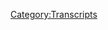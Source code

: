 {{DEFAULTSORT:
    #_TRANSCRIPT_0239:December 12-13, 2018
}}{{Transcript
    | title         = [[239: December 12-13, 2018]]
    | caption       = [https://knowledgefight.libsyn.com/knowledge-fight-december-12-13-2018 Listen to this episode on Libsyn]
    | episodeNumber = [[239: December 12-13, 2018|239]]
    | length        = 01:56:07
}}

{{MessageBox
    | header     = Warning: Bot Generated Content
    | text       = This transcript was automatically generated by transcription software and likely contains many mistakes and misattributions. Please check the audio for definitive quotes, attribution, and context.
    | image      = N3yvass4myg91.webp
    | imagewidth = 50px
    | id         = warning
}}

{{TranscriptBlock
    | name      = Unknown Speaker
    | timestamp = 00:00:00.000
    | text      = Andy in Kansas. You're on the air. Thanks for holding
}}

{{TranscriptBlock
    | name      = Unknown Speaker
    | timestamp = 00:00:03.819
    | text      = Hello Alex, I'm a person color. I'm a huge fan. I love your work. I love you. Hey everybody. Welcome back to knowledge fight
}}

{{TranscriptBlock
    | name      = Unknown Speaker
    | timestamp = 00:00:09.339
    | text      = I'm Dan. I'm Jordan. We're couple dudes like to sit around drink novelty beverages and talk a little bit about Alex Jones. Indeed
}}

{{TranscriptBlock
    | name      = Unknown Speaker
    | timestamp = 00:00:15.080
    | text      = We are Dan. Jordan. Dan. Jordan. What was the last time you directed somebody to do something illegal? Uh
}}

{{TranscriptBlock
    | name      = Unknown Speaker
    | timestamp = 00:00:21.820
    | text      = Zero to I don't know. I mean, what do you like when I was younger?
}}

{{TranscriptBlock
    | name      = Unknown Speaker
    | timestamp = 00:00:26.260
    | text      = I used to buy drugs and stuff like that. All right, like I would tell my friends to go pick up a quarter for me
}}

{{TranscriptBlock
    | name      = Unknown Speaker
    | timestamp = 00:00:31.460
    | text      = Or something like a quarter ounce. Quarter ounce. It's not nothing nothing crazy illegal
}}

{{TranscriptBlock
    | name      = Unknown Speaker
    | timestamp = 00:00:35.600
    | text      = But yeah, maybe your friends should have known it was illegal. So it's their fault. It has nothing to do with you
}}

{{TranscriptBlock
    | name      = Unknown Speaker
    | timestamp = 00:00:39.880
    | text      = You're fine. I mean in terms of how I also think that should be totally legal. I'm fine
}}

{{TranscriptBlock
    | name      = Unknown Speaker
    | timestamp = 00:00:44.340
    | text      = I don't feel a bunch of guilt about it outside of that. I don't know
}}

{{TranscriptBlock
    | name      = Unknown Speaker
    | timestamp = 00:00:49.280
    | text      = I don't think I've ever directed anybody to commit a crime never think never never no hits
}}

{{TranscriptBlock
    | name      = Unknown Speaker
    | timestamp = 00:00:54.539
    | text      = Never put a hit out on anybody. I'm positive on that one. Yeah. Okay. Why do you ask?
}}

{{TranscriptBlock
    | name      = Unknown Speaker
    | timestamp = 00:00:59.100
    | text      = I well, I've been getting into some Rico added material. What are you doing?
}}

{{TranscriptBlock
    | name      = Unknown Speaker
    | timestamp = 00:01:04.540
    | text      = No, you didn't you didn't read the the dumb shit Trump said about Cohen's sentencing
}}

{{TranscriptBlock
    | name      = Unknown Speaker
    | timestamp = 00:01:11.159
    | text      = No, I didn't I've been working all day. I kind of have I gotcha. I the most news that I've gotten today is about
}}

{{TranscriptBlock
    | name      = Unknown Speaker
    | timestamp = 00:01:18.099
    | text      = Maria Butina
}}

{{TranscriptBlock
    | name      = Unknown Speaker
    | timestamp = 00:01:19.780
    | text      = Yeah, lady who has committed her plea pleaded guilty to
}}

{{TranscriptBlock
    | name      = Unknown Speaker
    | timestamp = 00:01:25.500
    | text      = to
}}

{{TranscriptBlock
    | name      = Unknown Speaker
    | timestamp = 00:01:27.180
    | text      = conspiracy against the United States
}}

{{TranscriptBlock
    | name      = Unknown Speaker
    | timestamp = 00:01:30.060
    | text      = Working with the NRA. This is gonna unfold. Well, yeah everybody
}}

{{TranscriptBlock
    | name      = Unknown Speaker
    | timestamp = 00:01:35.140
    | text      = Anyway, this is a show where I know a lot about Alex Jones and I don't know anything
}}

{{TranscriptBlock
    | name      = Unknown Speaker
    | timestamp = 00:01:39.159
    | text      = But what you tell me about and apparently I don't know a whole lot about
}}

{{TranscriptBlock
    | name      = Unknown Speaker
    | timestamp = 00:01:42.700
    | text      = various
}}

{{TranscriptBlock
    | name      = Unknown Speaker
    | timestamp = 00:01:43.900
    | text      = News elements of the day but can happen that's because I've been getting deep in here
}}

{{TranscriptBlock
    | name      = Unknown Speaker
    | timestamp = 00:01:48.659
    | text      = And I've got an interesting modern-day episode to present to you
}}

{{TranscriptBlock
    | name      = Unknown Speaker
    | timestamp = 00:01:51.939
    | text      = All right today, we're gonna be listening to the December 12th and 13th episodes of the Alex Jones show
}}

{{TranscriptBlock
    | name      = Unknown Speaker
    | timestamp = 00:01:57.239
    | text      = Okay, and we're gonna see some real fucking fireworks
}}

{{TranscriptBlock
    | name      = Unknown Speaker
    | timestamp = 00:02:00.420
    | text      = There's some really stupid things that Alex brings up and then I will say that one of the bigger meltdowns
}}

{{TranscriptBlock
    | name      = Unknown Speaker
    | timestamp = 00:02:06.540
    | text      = I've ever seen from Alex happens on air on the 13th. All right, I'm weighing on that. It's real gross
}}

{{TranscriptBlock
    | name      = Unknown Speaker
    | timestamp = 00:02:12.539
    | text      = I love some he he needed someone needed to like Rob do should hit him with a tranq dart. That's really the level
}}

{{TranscriptBlock
    | name      = Unknown Speaker
    | timestamp = 00:02:19.460
    | text      = He's getting to like side of the neck. Yeah, it's real bad. Oh boy, and we'll get to that
}}

{{TranscriptBlock
    | name      = Unknown Speaker
    | timestamp = 00:02:24.060
    | text      = But first something that is not real bad. I was about to make that transition for you
}}

{{TranscriptBlock
    | name      = Unknown Speaker
    | timestamp = 00:02:28.539
    | text      = It was cut that's the junior varsity version of my
}}

{{TranscriptBlock
    | name      = Unknown Speaker
    | timestamp = 00:02:32.780
    | text      = No, I was I was happy that I thought of it and then you used it it was an easy one low-hanging fruit
}}

{{TranscriptBlock
    | name      = Unknown Speaker
    | timestamp = 00:02:38.300
    | text      = But what's not low?
}}

{{TranscriptBlock
    | name      = Unknown Speaker
    | timestamp = 00:02:40.300
    | text      = And way up at the top of the tree take it back is my feelings about our donors
}}

{{TranscriptBlock
    | name      = Unknown Speaker
    | timestamp = 00:02:44.460
    | text      = I'd like to say thank you to some people who have signed up and are supporting the show first
}}

{{TranscriptBlock
    | name      = Unknown Speaker
    | timestamp = 00:02:48.259
    | text      = I'd like to say thank you so much Lang. You are now a policy wonk. I'm a policy wonk. Thank you so much
}}

{{TranscriptBlock
    | name      = Unknown Speaker
    | timestamp = 00:02:54.139
    | text      = Thank you very much Lang. Also Timothy. Thank you so much. You are now a policy wonk. I'm a policy wonk
}}

{{TranscriptBlock
    | name      = Unknown Speaker
    | timestamp = 00:02:59.740
    | text      = Thank you very much, Timothy. Also Garrett
}}

{{TranscriptBlock
    | name      = Unknown Speaker
    | timestamp = 00:03:02.900
    | text      = Thank you so much for not only filling downtown Chicago with the smell of popcorn
}}

{{TranscriptBlock
    | name      = Unknown Speaker
    | timestamp = 00:03:07.819
    | text      = But also for becoming a policy wonk. I'm a policy wonk. Thank you, Garrett. All right, calm it down there, Dan.
}}

{{TranscriptBlock
    | name      = Unknown Speaker
    | timestamp = 00:03:14.259
    | text      = Finally, I'd like to say thank you to somebody who has joined up with the team
}}

{{TranscriptBlock
    | name      = Unknown Speaker
    | timestamp = 00:03:17.259
    | text      = But at a bit of an elevated level and we appreciate it. Oh so very much. So angry flick and that's FL IK
}}

{{TranscriptBlock
    | name      = Unknown Speaker
    | timestamp = 00:03:24.659
    | text      = Cool spelling we appreciate it. Thank you. You are now a technocrat. I'm a policy wonk
}}

{{TranscriptBlock
    | name      = Unknown Speaker
    | timestamp = 00:03:30.099
    | text      = Four stars, go home to your mother and tell her you're brilliant. Someone, someone sodomite sent me a bucket of poop. Daddy shark
}}

{{TranscriptBlock
    | name      = Unknown Speaker
    | timestamp = 00:03:38.259
    | text      = Jar Jar Binks has a Caribbean black accent. He's a loser little little titty, baby
}}

{{TranscriptBlock
    | name      = Unknown Speaker
    | timestamp = 00:03:45.139
    | text      = I don't want to hate black people. I renounce Jesus Christ. Thank you so much
}}

{{TranscriptBlock
    | name      = Unknown Speaker
    | timestamp = 00:03:50.259
    | text      = Thank you very much angry flick
}}

{{TranscriptBlock
    | name      = Unknown Speaker
    | timestamp = 00:03:51.620
    | text      = If you out there are listening and you'd like to support the show and the kind of work that we do we would appreciate it
}}

{{TranscriptBlock
    | name      = Unknown Speaker
    | timestamp = 00:03:56.020
    | text      = And you can go over to our website. It's knowledgefight.com
}}

{{TranscriptBlock
    | name      = Unknown Speaker
    | timestamp = 00:03:58.740
    | text      = There's a button on the top of the page that says support the show. We'd appreciate it. Thank you. Absolutely
}}

{{TranscriptBlock
    | name      = Unknown Speaker
    | timestamp = 00:04:03.500
    | text      = but for today
}}

{{TranscriptBlock
    | name      = Unknown Speaker
    | timestamp = 00:04:05.259
    | text      = Alex starts the 12th, which would be Wednesday's show off on a little bit of a strange note
}}

{{TranscriptBlock
    | name      = Unknown Speaker
    | timestamp = 00:04:12.699
    | text      = We know from by murdering a pearl that wouldn't be a very strange note
}}

{{TranscriptBlock
    | name      = Unknown Speaker
    | timestamp = 00:04:18.180
    | text      = It is B sharp strange note
}}

{{TranscriptBlock
    | name      = Unknown Speaker
    | timestamp = 00:04:20.980
    | text      = No, that's very normal. Very normal. Come on. So
}}

{{TranscriptBlock
    | name      = Unknown Speaker
    | timestamp = 00:04:24.779
    | text      = before this
}}

{{TranscriptBlock
    | name      = Unknown Speaker
    | timestamp = 00:04:26.379
    | text      = Trump had had his little meeting with Pelosi and Schumer that went quite embarrassingly delight
}}

{{TranscriptBlock
    | name      = Unknown Speaker
    | timestamp = 00:04:33.180
    | text      = Where where they're like, we shouldn't debate this in front of the what are we doing? This is ridiculous. Yep
}}

{{TranscriptBlock
    | name      = Unknown Speaker
    | timestamp = 00:04:39.540
    | text      = And I was just like we want the wall cool. All right guys, it was
}}

{{TranscriptBlock
    | name      = Unknown Speaker
    | timestamp = 00:04:44.660
    | text      = Very very uncomfortable. So I thought that this was going to be something that Alex brings up a ton
}}

{{TranscriptBlock
    | name      = Unknown Speaker
    | timestamp = 00:04:50.180
    | text      = I thought it was gonna be oh and the reason we're starting on Wednesday is because Alex was out of the studio for the proceeding
}}

{{TranscriptBlock
    | name      = Unknown Speaker
    | timestamp = 00:04:55.939
    | text      = Days and Owen Troyer was hosting because Alex had gone to Washington
}}

{{TranscriptBlock
    | name      = Unknown Speaker
    | timestamp = 00:05:00.459
    | text      = yes, even I couldn't avoid that he and Roger Stone went to Washington and
}}

{{TranscriptBlock
    | name      = Unknown Speaker
    | timestamp = 00:05:06.100
    | text      = Made real dicks of themselves again as they are want to do whenever they travel to Washington
}}

{{TranscriptBlock
    | name      = Unknown Speaker
    | timestamp = 00:05:12.100
    | text      = And he Alex was super proud of himself for the stunts that he pulled of course
}}

{{TranscriptBlock
    | name      = Unknown Speaker
    | timestamp = 00:05:16.540
    | text      = Of course, he was super proud and so he's gonna brag about that a lot
}}

{{TranscriptBlock
    | name      = Unknown Speaker
    | timestamp = 00:05:19.620
    | text      = He doesn't even talk about Trump and Pelosi and Schumer's meeting at all on the 12th instead
}}

{{TranscriptBlock
    | name      = Unknown Speaker
    | timestamp = 00:05:24.579
    | text      = This is sort of his main story. Did they do it?
}}

{{TranscriptBlock
    | name      = Unknown Speaker
    | timestamp = 00:05:28.060
    | text      = What did they do anything? What do you mean?
}}

{{TranscriptBlock
    | name      = Unknown Speaker
    | timestamp = 00:05:30.779
    | text      = I mean like they went there they just created a media spectacle that got them a bunch of press and yelled at the CEO
}}

{{TranscriptBlock
    | name      = Unknown Speaker
    | timestamp = 00:05:37.379
    | text      = Okay, that's basically it. That's fun. No, they didn't do any do you mean do as in do?
}}

{{TranscriptBlock
    | name      = Unknown Speaker
    | timestamp = 00:05:43.139
    | text      = Yeah, they made a see it's the it's the sort of
}}

{{TranscriptBlock
    | name      = Unknown Speaker
    | timestamp = 00:05:47.019
    | text      = slightly less embarrassing version of Loomer
}}

{{TranscriptBlock
    | name      = Unknown Speaker
    | timestamp = 00:05:49.660
    | text      = Her tying herself to Twitter's door, right? That's basically what they were doing is like why have you banned to me?
}}

{{TranscriptBlock
    | name      = Unknown Speaker
    | timestamp = 00:05:58.100
    | text      = But
}}

{{TranscriptBlock
    | name      = Unknown Speaker
    | timestamp = 00:05:59.019
    | text      = Alex starts the show and this is a narrative that will go throughout the show and there is
}}

{{TranscriptBlock
    | name      = Unknown Speaker
    | timestamp = 00:06:04.500
    | text      = Zero depth to it in his reporting. It is just one fact that he's throwing around
}}

{{TranscriptBlock
    | name      = Unknown Speaker
    | timestamp = 00:06:10.060
    | text      = Google's world headquarters, it's they've now officially moved to China
}}

{{TranscriptBlock
    | name      = Unknown Speaker
    | timestamp = 00:06:14.420
    | text      = He is on fire right now. You're radio listener
}}

{{TranscriptBlock
    | name      = Unknown Speaker
    | timestamp = 00:06:17.079
    | text      = We have the live feeds at info Wars calm and news Wars calm
}}

{{TranscriptBlock
    | name      = Unknown Speaker
    | timestamp = 00:06:23.019
    | text      = There was a large explosion in the building. Nope. Now it's got
}}

{{TranscriptBlock
    | name      = Unknown Speaker
    | timestamp = 00:06:27.740
    | text      = Red flames shooting out of the top of it a Google executive was found dead yesterday
}}

{{TranscriptBlock
    | name      = Unknown Speaker
    | timestamp = 00:06:33.980
    | text      = In New York, all sorts of things are going on behind the scenes
}}

{{TranscriptBlock
    | name      = Unknown Speaker
    | timestamp = 00:06:38.420
    | text      = Obviously the head of Google the CEO Sundar
}}

{{TranscriptBlock
    | name      = Unknown Speaker
    | timestamp = 00:06:42.220
    | text      = Are ran from us when we were simply pointing out the dragonfly is already operational. It's totally illegal
}}

{{TranscriptBlock
    | name      = Unknown Speaker
    | timestamp = 00:06:47.740
    | text      = They're helping round up political dissidents. So Alex has never brought up Sundar before and now he is public enemy
}}

{{TranscriptBlock
    | name      = Unknown Speaker
    | timestamp = 00:06:55.300
    | text      = Number one Alex is just screaming about him all over the show and there's okay. So Google has a building or office
}}

{{TranscriptBlock
    | name      = Unknown Speaker
    | timestamp = 00:07:03.720
    | text      = Headquarter in China and there was an air conditioning unit that apparently caught on fire on the roof
}}

{{TranscriptBlock
    | name      = Unknown Speaker
    | timestamp = 00:07:09.240
    | text      = Oh
}}

{{TranscriptBlock
    | name      = Unknown Speaker
    | timestamp = 00:07:10.519
    | text      = Now it's turning that into first of all that Google has moved their headquarters entirely right China
}}

{{TranscriptBlock
    | name      = Unknown Speaker
    | timestamp = 00:07:16.519
    | text      = Which is not true and then to that there was an explosion in the building and that there's a huge fire and Alex
}}

{{TranscriptBlock
    | name      = Unknown Speaker
    | timestamp = 00:07:22.040
    | text      = Keeps coming back to this over and over through the show. He's like Google's on fire
}}

{{TranscriptBlock
    | name      = Unknown Speaker
    | timestamp = 00:07:26.519
    | text      = He'll be going out to break and he's like just remember everybody Google's headquarters on fire
}}

{{TranscriptBlock
    | name      = Unknown Speaker
    | timestamp = 00:07:30.560
    | text      = I don't know why that's a repetitive thing to do and he also keeps saying like I don't want anyone to be hurt
}}

{{TranscriptBlock
    | name      = Unknown Speaker
    | timestamp = 00:07:36.439
    | text      = I'm not happy that their headquarters are on fire incredibly happy. Well, he's winking. Oh, yeah
}}

{{TranscriptBlock
    | name      = Unknown Speaker
    | timestamp = 00:07:41.839
    | text      = He's doing that like I don't wish fire on Google. It's crazy. So is his argument that
}}

{{TranscriptBlock
    | name      = Unknown Speaker
    | timestamp = 00:07:48.439
    | text      = like Google pulled a
}}

{{TranscriptBlock
    | name      = Unknown Speaker
    | timestamp = 00:07:51.120
    | text      = Baltimore cult situation in the dead of night all of a sudden they just moved all of their employees to
}}

{{TranscriptBlock
    | name      = Unknown Speaker
    | timestamp = 00:07:57.360
    | text      = China and then the building is just empty. Yeah, I would say that that's probably that's one possibility
}}

{{TranscriptBlock
    | name      = Unknown Speaker
    | timestamp = 00:08:02.319
    | text      = The other possibility is that they've been slowly doing it forever. And now they've admitted that they've done
}}

{{TranscriptBlock
    | name      = Unknown Speaker
    | timestamp = 00:08:07.399
    | text      = Oh, okay, either of which are true, but either one would probably work for him. All right, he's not specific for a reason
}}

{{TranscriptBlock
    | name      = Unknown Speaker
    | timestamp = 00:08:13.240
    | text      = Gotcha, either would be like nope. And and as awful as it is
}}

{{TranscriptBlock
    | name      = Unknown Speaker
    | timestamp = 00:08:18.480
    | text      = The fire in the Google building. No, no, the the censored search engine for China. Oh totally like it's horrible
}}

{{TranscriptBlock
    | name      = Unknown Speaker
    | timestamp = 00:08:25.959
    | text      = horrific and awful
}}

{{TranscriptBlock
    | name      = Unknown Speaker
    | timestamp = 00:08:27.959
    | text      = But it's not illegal. Well, no, no, it's not it's expressly not illegal and that's kind
}}

{{TranscriptBlock
    | name      = Unknown Speaker
    | timestamp = 00:08:33.159
    | text      = It's illegal to just be Google in China. Yeah, and also the from the testimony from the hearings
}}

{{TranscriptBlock
    | name      = Unknown Speaker
    | timestamp = 00:08:39.440
    | text      = They said that it is not made and they haven't done it, but they also didn't rule out that they might
}}

{{TranscriptBlock
    | name      = Unknown Speaker
    | timestamp = 00:08:45.360
    | text      = Yeah, which means maybe you are working on it already. Oh, they're totally working on it
}}

{{TranscriptBlock
    | name      = Unknown Speaker
    | timestamp = 00:08:49.879
    | text      = Yeah at the same time. It's like hey, you know, if you want to do business in China, then that's what you do
}}

{{TranscriptBlock
    | name      = Unknown Speaker
    | timestamp = 00:08:56.279
    | text      = Yeah, I'm not we're not saying it's right. It's awful. It's the worst and it's about it's a bad precedent
}}

{{TranscriptBlock
    | name      = Unknown Speaker
    | timestamp = 00:09:01.600
    | text      = Certainly, but Alex is pretending that they're launching it here and that they're explicitly like Google is working
}}

{{TranscriptBlock
    | name      = Unknown Speaker
    | timestamp = 00:09:08.399
    | text      = With China to round up dissidents, right?
}}

{{TranscriptBlock
    | name      = Unknown Speaker
    | timestamp = 00:09:11.279
    | text      = And as much as you could say that like the government of China might use the repressive free speech rules
}}

{{TranscriptBlock
    | name      = Unknown Speaker
    | timestamp = 00:09:17.360
    | text      = That Google would be complicit in and that's the part that they're helping with rounding up dissidents
}}

{{TranscriptBlock
    | name      = Unknown Speaker
    | timestamp = 00:09:23.000
    | text      = I guess you could make a stretch for that, but it's not like, you know, Google CEOs are out there
}}

{{TranscriptBlock
    | name      = Unknown Speaker
    | timestamp = 00:09:29.200
    | text      = right on horseback hunting down the
}}

{{TranscriptBlock
    | name      = Unknown Speaker
    | timestamp = 00:09:33.320
    | text      = And I mean, it's not like China isn't already doing a great job of that on their own. They don't need help
}}

{{TranscriptBlock
    | name      = Unknown Speaker
    | timestamp = 00:09:38.279
    | text      = They don't need anybody got that covered. Yeah
}}

{{TranscriptBlock
    | name      = Unknown Speaker
    | timestamp = 00:09:40.360
    | text      = Yeah
}}

{{TranscriptBlock
    | name      = Unknown Speaker
    | timestamp = 00:09:40.639
    | text      = Um, so in this next flip Alex gets into talking about how everything is going great for the Patriots your world
}}

{{TranscriptBlock
    | name      = Unknown Speaker
    | timestamp = 00:09:46.759
    | text      = And he's wrong about literally everything he says in this clip
}}

{{TranscriptBlock
    | name      = Unknown Speaker
    | timestamp = 00:09:50.080
    | text      = the ultra-massive news
}}

{{TranscriptBlock
    | name      = Unknown Speaker
    | timestamp = 00:09:53.440
    | text      = How big is it huge that you have Macron set tomorrow for a no-confidence vote may be removed from office
}}

{{TranscriptBlock
    | name      = Unknown Speaker
    | timestamp = 00:09:59.240
    | text      = Probably will be you've got Theresa May set for a no-confidence vote today. You're seeing the fall of the New World Order
}}

{{TranscriptBlock
    | name      = Unknown Speaker
    | timestamp = 00:10:07.080
    | text      = Remember what happened a month ago Germany had its sixth election in a row
}}

{{TranscriptBlock
    | name      = Unknown Speaker
    | timestamp = 00:10:11.519
    | text      = Took six elections to get Merkel's party out of power because they got over 20 big parties didn't happen
}}

{{TranscriptBlock
    | name      = Unknown Speaker
    | timestamp = 00:10:16.440
    | text      = At coalitions
}}

{{TranscriptBlock
    | name      = Unknown Speaker
    | timestamp = 00:10:18.480
    | text      = But now she's at lame duck. Nope
}}

{{TranscriptBlock
    | name      = Unknown Speaker
    | timestamp = 00:10:21.840
    | text      = He's still the Chancellor in their parliamentary system, but she has no power and you see the global is being thrown out in Brazil. Oh
}}

{{TranscriptBlock
    | name      = Unknown Speaker
    | timestamp = 00:10:29.559
    | text      = Iceland in the UK. I mean, can I keep listing all this you see what Trump's doing?
}}

{{TranscriptBlock
    | name      = Unknown Speaker
    | timestamp = 00:10:33.759
    | text      = Whoa boy love love that. He just throws in Brazil every time he's talking about these awesome
}}

{{TranscriptBlock
    | name      = Unknown Speaker
    | timestamp = 00:10:39.860
    | text      = Situations. Yeah. So now if the reality of the situation in European politics is this in Germany Angela Merkel was replaced by
}}

{{TranscriptBlock
    | name      = Unknown Speaker
    | timestamp = 00:10:48.059
    | text      = Annegret camp Karen Bauer who has quote widely called for and stands for continuity and will safeguard the legacy of Angela Merkel
}}

{{TranscriptBlock
    | name      = Unknown Speaker
    | timestamp = 00:10:55.820
    | text      = while opposing candidate Frederic Mertz
}}

{{TranscriptBlock
    | name      = Unknown Speaker
    | timestamp = 00:10:58.779
    | text      = Camp a cramp Karen Bauer is from the Christian Democrat Union which might appeal by name to Alex
}}

{{TranscriptBlock
    | name      = Unknown Speaker
    | timestamp = 00:11:04.940
    | text      = Except that Angela Merkel is also from that party now cramp
}}

{{TranscriptBlock
    | name      = Unknown Speaker
    | timestamp = 00:11:08.759
    | text      = Cower I care Laura cramp Karen Bauer sucks in general, but she is a globalist and Merkel
}}

{{TranscriptBlock
    | name      = Unknown Speaker
    | timestamp = 00:11:15.460
    | text      = Merkel didn't get defeated. She'd been Chancellor for 13 years and after the CDU received diminished support in the last election
}}

{{TranscriptBlock
    | name      = Unknown Speaker
    | timestamp = 00:11:22.299
    | text      = She announced in October that she wouldn't seek reelection in terms of changes
}}

{{TranscriptBlock
    | name      = Unknown Speaker
    | timestamp = 00:11:26.659
    | text      = This is a zero you have a person from the same party becoming Chancellor who has consistently said they're gonna protect
}}

{{TranscriptBlock
    | name      = Unknown Speaker
    | timestamp = 00:11:31.899
    | text      = continuity with Merkel's agenda
}}

{{TranscriptBlock
    | name      = Unknown Speaker
    | timestamp = 00:11:33.700
    | text      = Macron is facing a no-confidence vote in the aftermath of the really dicey yellow vests protests that have been consuming the country
}}

{{TranscriptBlock
    | name      = Unknown Speaker
    | timestamp = 00:11:40.220
    | text      = The concern is that he hasn't been effective in handling the situation. Thus the vote also
}}

{{TranscriptBlock
    | name      = Unknown Speaker
    | timestamp = 00:11:45.340
    | text      = This isn't some kind of anti globalist maneuver
}}

{{TranscriptBlock
    | name      = Unknown Speaker
    | timestamp = 00:11:47.980
    | text      = The no-confidence vote is being spearheaded by the French Communist Party and the Socialist Party
}}

{{TranscriptBlock
    | name      = Unknown Speaker
    | timestamp = 00:11:52.700
    | text      = Macron's popularity is profoundly low right now, but no serious analyst is expecting that vote to succeed
}}

{{TranscriptBlock
    | name      = Unknown Speaker
    | timestamp = 00:11:58.019
    | text      = Also Theresa May survived the no-confidence vote on Wednesday. This was an attempt. This was not an attempt to impeach her as we understand
}}

{{TranscriptBlock
    | name      = Unknown Speaker
    | timestamp = 00:12:05.500
    | text      = The term it was a vote among the Tory party MPs to decide whether or not they had confidence in her leadership of the party
}}

{{TranscriptBlock
    | name      = Unknown Speaker
    | timestamp = 00:12:11.740
    | text      = She won the vote 200 to 117 and thus is protected from facing another leadership challenge for a year all of Alex
}}

{{TranscriptBlock
    | name      = Unknown Speaker
    | timestamp = 00:12:20.059
    | text      = Examples are not true
}}

{{TranscriptBlock
    | name      = Unknown Speaker
    | timestamp = 00:12:21.500
    | text      = There is no purging of globalist leaders and even if this were a series of anti globalist
}}

{{TranscriptBlock
    | name      = Unknown Speaker
    | timestamp = 00:12:26.779
    | text      = Crusades against these foreign heads of states they've all not produced any of the results Alex is pretending that they have not even a little
}}

{{TranscriptBlock
    | name      = Unknown Speaker
    | timestamp = 00:12:32.980
    | text      = bit
}}

{{TranscriptBlock
    | name      = Unknown Speaker
    | timestamp = 00:12:34.100
    | text      = Brazil has purged a lot of people but I wouldn't even call them globalists so much as like yeah alive
}}

{{TranscriptBlock
    | name      = Unknown Speaker
    | timestamp = 00:12:40.740
    | text      = yeah, yeah, and with May what I don't understand whenever he was talking about May being part of the the
}}

{{TranscriptBlock
    | name      = Unknown Speaker
    | timestamp = 00:12:47.460
    | text      = globalist takedown is she's the one leading
}}

{{TranscriptBlock
    | name      = Unknown Speaker
    | timestamp = 00:12:50.860
    | text      = Brexit like isn't he for
}}

{{TranscriptBlock
    | name      = Unknown Speaker
    | timestamp = 00:12:52.860
    | text      = Brexit because that's a
}}

{{TranscriptBlock
    | name      = Unknown Speaker
    | timestamp = 00:12:54.659
    | text      = You know, he wants a hard brexit
}}

{{TranscriptBlock
    | name      = Unknown Speaker
    | timestamp = 00:12:58.980
    | text      = But if I literally don't know just he know what's going on and she did kind of lose
}}

{{TranscriptBlock
    | name      = Unknown Speaker
    | timestamp = 00:13:04.659
    | text      = I mean, yes, she's protected from a leadership challenge inside of her own party
}}

{{TranscriptBlock
    | name      = Unknown Speaker
    | timestamp = 00:13:08.539
    | text      = Yeah, but knowing that there are a hundred and fifteen people who are voting against her. Yeah while at the same time
}}

{{TranscriptBlock
    | name      = Unknown Speaker
    | timestamp = 00:13:15.419
    | text      = You've got Corbin who is
}}

{{TranscriptBlock
    | name      = Unknown Speaker
    | timestamp = 00:13:17.539
    | text      = Is waiting in the wings hoping to swoop in sure and she even like her comments after the no confidence vote
}}

{{TranscriptBlock
    | name      = Unknown Speaker
    | timestamp = 00:13:24.940
    | text      = Even though she won which is like this sucks
}}

{{TranscriptBlock
    | name      = Unknown Speaker
    | timestamp = 00:13:27.019
    | text      = Yeah, it sucks that a third of my own party doesn't believe that I should be in this position. So yeah
}}

{{TranscriptBlock
    | name      = Unknown Speaker
    | timestamp = 00:13:32.580
    | text      = Look totally I don't but I don't think that Alex could see in the same way that before Trump came around
}}

{{TranscriptBlock
    | name      = Unknown Speaker
    | timestamp = 00:13:38.620
    | text      = He wouldn't have allowed any US president not to be a globalist right no matter what they did right in the same way
}}

{{TranscriptBlock
    | name      = Unknown Speaker
    | timestamp = 00:13:44.419
    | text      = I don't think that he could look at a president or a prime minister in the UK
}}

{{TranscriptBlock
    | name      = Unknown Speaker
    | timestamp = 00:13:48.220
    | text      = That wasn't Nigel Farage and think that they aren't also a globalist. I see what you're saying. Even though Theresa May is
}}

{{TranscriptBlock
    | name      = Unknown Speaker
    | timestamp = 00:13:54.220
    | text      = Ostensibly for brexit which she's actually doing I'm guessing Alex would say this is probably what he would say
}}

{{TranscriptBlock
    | name      = Unknown Speaker
    | timestamp = 00:13:59.779
    | text      = She's acting like she's for brexit
}}

{{TranscriptBlock
    | name      = Unknown Speaker
    | timestamp = 00:14:01.940
    | text      = But she's really just there to manage to make sure the brexit isn't as anti globalist as it could be
}}

{{TranscriptBlock
    | name      = Unknown Speaker
    | timestamp = 00:14:09.379
    | text      = You know, I mean actually that might be true though and not it's not true. There might be some accurate pieces of it
}}

{{TranscriptBlock
    | name      = Unknown Speaker
    | timestamp = 00:14:16.779
    | text      = But it's not true. I mean, I don't think she really gives a shit about brexit
}}

{{TranscriptBlock
    | name      = Unknown Speaker
    | timestamp = 00:14:21.460
    | text      = the deal that she's negotiated quote unquote with the EU is a
}}

{{TranscriptBlock
    | name      = Unknown Speaker
    | timestamp = 00:14:27.220
    | text      = Pretty much awful like the the results of this is either going to wind up being a hard
}}

{{TranscriptBlock
    | name      = Unknown Speaker
    | timestamp = 00:14:33.299
    | text      = No deal brexit or a second referendum where people are like this was a terrible idea. We want to do over
}}

{{TranscriptBlock
    | name      = Unknown Speaker
    | timestamp = 00:14:39.500
    | text      = We want to not do this one
}}

{{TranscriptBlock
    | name      = Unknown Speaker
    | timestamp = 00:14:41.539
    | text      = Right, but the problem one of the problems to is that even this conversation of fanciful ideas of what Alex may or may not believe
}}

{{TranscriptBlock
    | name      = Unknown Speaker
    | timestamp = 00:14:47.899
    | text      = Is contingent on a certain amount of black-and-white thinking?
}}

{{TranscriptBlock
    | name      = Unknown Speaker
    | timestamp = 00:14:51.740
    | text      = Wherein these politicians are globalist or they aren't right and this really is a part and parcel of Alex's worldview
}}

{{TranscriptBlock
    | name      = Unknown Speaker
    | timestamp = 00:14:58.879
    | text      = And in this next clip, it's also contingent on believing that he knows what he's talking about
}}

{{TranscriptBlock
    | name      = Unknown Speaker
    | timestamp = 00:15:03.299
    | text      = Well, we know that we can't have faith in that
}}

{{TranscriptBlock
    | name      = Unknown Speaker
    | timestamp = 00:15:05.899
    | text      = But that black-and-white thinking really comes in in this next clip and I think that he says some things that are fairly important
}}

{{TranscriptBlock
    | name      = Unknown Speaker
    | timestamp = 00:15:13.220
    | text      = This is the fight for this country. This is the real deal and
}}

{{TranscriptBlock
    | name      = Unknown Speaker
    | timestamp = 00:15:18.659
    | text      = People better decide which side they're on. There's only Patriots and globalist
}}

{{TranscriptBlock
    | name      = Unknown Speaker
    | timestamp = 00:15:23.240
    | text      = There's only people that are pro-human future people that want a globalist future. What about Switzerland?
}}

{{TranscriptBlock
    | name      = Unknown Speaker
    | timestamp = 00:15:28.500
    | text      = That I don't know that black-and-white thinking though that right there. There are only Patriots and globalists
}}

{{TranscriptBlock
    | name      = Unknown Speaker
    | timestamp = 00:15:34.539
    | text      = There are as only the people who want a horrible future and a positive human future
}}

{{TranscriptBlock
    | name      = Unknown Speaker
    | timestamp = 00:15:39.299
    | text      = That line of thinking is how you end up supporting Nazis
}}

{{TranscriptBlock
    | name      = Unknown Speaker
    | timestamp = 00:15:43.379
    | text      = That is how you end up supporting white nationalists white supremacists because based on the dichotomy
}}

{{TranscriptBlock
    | name      = Unknown Speaker
    | timestamp = 00:15:49.299
    | text      = Those aren't globalists ergo. They are nationalist cool
}}

{{TranscriptBlock
    | name      = Unknown Speaker
    | timestamp = 00:15:53.340
    | text      = Awesome human potential people if the if there is only two camps people can begin
}}

{{TranscriptBlock
    | name      = Unknown Speaker
    | timestamp = 00:15:59.179
    | text      = You are on the side of all people who are
}}

{{TranscriptBlock
    | name      = Unknown Speaker
    | timestamp = 00:16:03.019
    | text      = against quote-unquote globalists
}}

{{TranscriptBlock
    | name      = Unknown Speaker
    | timestamp = 00:16:05.980
    | text      = Now you've got a lot of Nazis in your ranks and that's how it becomes. Okay
}}

{{TranscriptBlock
    | name      = Unknown Speaker
    | timestamp = 00:16:09.600
    | text      = Yeah, that line of thinking exactly right there is the softest version of radicalization
}}

{{TranscriptBlock
    | name      = Unknown Speaker
    | timestamp = 00:16:15.740
    | text      = Yeah, and Alex is full of it. Yeah, I I I
}}

{{TranscriptBlock
    | name      = Unknown Speaker
    | timestamp = 00:16:20.299
    | text      = I think it is it is kind of they I mean probably as close as possible to the
}}

{{TranscriptBlock
    | name      = Unknown Speaker
    | timestamp = 00:16:28.259
    | text      = reality of our
}}

{{TranscriptBlock
    | name      = Unknown Speaker
    | timestamp = 00:16:30.139
    | text      = Political system as it is right now that that kind of one-sided or black-and-white thinking sure
}}

{{TranscriptBlock
    | name      = Unknown Speaker
    | timestamp = 00:16:35.940
    | text      = Specifically and especially emic from the right wing. I think the left is guilty. Oh, no
}}

{{TranscriptBlock
    | name      = Unknown Speaker
    | timestamp = 00:16:40.580
    | text      = I mean, I'm totally guilty like over simplistic categorization
}}

{{TranscriptBlock
    | name      = Unknown Speaker
    | timestamp = 00:16:44.139
    | text      = I should but that is that is one of those things where you do wind up seeing people
}}

{{TranscriptBlock
    | name      = Unknown Speaker
    | timestamp = 00:16:48.740
    | text      = You know, like my like my family will will be like hey, whoa
}}

{{TranscriptBlock
    | name      = Unknown Speaker
    | timestamp = 00:16:52.580
    | text      = Oh, I don't agree with all of these things, but it's like you're still at a rally with a lot of Nazis there
}}

{{TranscriptBlock
    | name      = Unknown Speaker
    | timestamp = 00:16:58.740
    | text      = Mm-hmm. I'm I'm not at a rally with Nazis. So one of us is closer to Nazis. Maybe you're not a Nazi
}}

{{TranscriptBlock
    | name      = Unknown Speaker
    | timestamp = 00:17:06.039
    | text      = Yeah, but you're awful close to a Nazi, you know, well even that being said it's just how you become acclimated to it
}}

{{TranscriptBlock
    | name      = Unknown Speaker
    | timestamp = 00:17:12.420
    | text      = yeah, it's it's the
}}

{{TranscriptBlock
    | name      = Unknown Speaker
    | timestamp = 00:17:14.420
    | text      = It it's the it's the worst version of the enemy of my enemy is my friend kind of ideas and especially when it's based on
}}

{{TranscriptBlock
    | name      = Unknown Speaker
    | timestamp = 00:17:21.460
    | text      = a false
}}

{{TranscriptBlock
    | name      = Unknown Speaker
    | timestamp = 00:17:22.539
    | text      = Dichotomy and it's based on like a false similarity of ideas
}}

{{TranscriptBlock
    | name      = Unknown Speaker
    | timestamp = 00:17:27.059
    | text      = It's real dangerous and people listening to it could easily be tricked into thinking. Oh, yeah
}}

{{TranscriptBlock
    | name      = Unknown Speaker
    | timestamp = 00:17:32.180
    | text      = Yeah, these these people who want to ban immigrants from coming into the country
}}

{{TranscriptBlock
    | name      = Unknown Speaker
    | timestamp = 00:17:37.220
    | text      = They're cool. Yeah, so anyway
}}

{{TranscriptBlock
    | name      = Unknown Speaker
    | timestamp = 00:17:40.980
    | text      = We already sort of touched on this in a previous episode and a little bit in a clip just a second ago
}}

{{TranscriptBlock
    | name      = Unknown Speaker
    | timestamp = 00:17:47.859
    | text      = But Alex has some more things to say about Brazil
}}

{{TranscriptBlock
    | name      = Unknown Speaker
    | timestamp = 00:17:51.220
    | text      = If Brazil's that stupid they're threatening the nude Trump down there with closing their economy
}}

{{TranscriptBlock
    | name      = Unknown Speaker
    | timestamp = 00:17:55.700
    | text      = Oh, no
}}

{{TranscriptBlock
    | name      = Unknown Speaker
    | timestamp = 00:17:56.460
    | text      = If the public gets mad at a leader
}}

{{TranscriptBlock
    | name      = Unknown Speaker
    | timestamp = 00:17:58.660
    | text      = Who could turn things around and then the globalists come to destroy that?
}}

{{TranscriptBlock
    | name      = Unknown Speaker
    | timestamp = 00:18:02.259
    | text      = To then punish the leader and punish the people do the people get pissed and who's pissing all over them?
}}

{{TranscriptBlock
    | name      = Unknown Speaker
    | timestamp = 00:18:08.059
    | text      = Who's running them in the ground? Who's raping them or do they get pissed at the person that stood up with them and is their?
}}

{{TranscriptBlock
    | name      = Unknown Speaker
    | timestamp = 00:18:14.299
    | text      = brother
}}

{{TranscriptBlock
    | name      = Unknown Speaker
    | timestamp = 00:18:15.140
    | text      = Yikes, you are literally talking about a guy who threatens rape. Uh-huh. Yeah. Oh, yeah
}}

{{TranscriptBlock
    | name      = Unknown Speaker
    | timestamp = 00:18:29.819
    | text      = I think Alex needs to look a little bit deeper into who Bolsonaro is because he is
}}

{{TranscriptBlock
    | name      = Unknown Speaker
    | timestamp = 00:18:37.059
    | text      = His like the new Trump down there kind of thing
}}

{{TranscriptBlock
    | name      = Unknown Speaker
    | timestamp = 00:18:41.019
    | text      = It really if he knows anything it reveals deeply what he's attracted to in Trump. And that is a big
}}

{{TranscriptBlock
    | name      = Unknown Speaker
    | timestamp = 00:18:48.500
    | text      = Big fucking problem. Yeah. So anyway, I just played that because that's ugly and it shows that Alex Alex lusts after authoritarians
}}

{{TranscriptBlock
    | name      = Unknown Speaker
    | timestamp = 00:18:55.819
    | text      = It's it's kind of strange in that my first reaction or but like my my instinct is to go like whoa
}}

{{TranscriptBlock
    | name      = Unknown Speaker
    | timestamp = 00:19:02.180
    | text      = Whoa, whoa Trump isn't Bolsonaro, you know, and you're like, well, I mean Trump is a horrible
}}

{{TranscriptBlock
    | name      = Unknown Speaker
    | timestamp = 00:19:07.019
    | text      = Monster, but at least he's not a dick military dictator, but give different circumstances in Americans
}}

{{TranscriptBlock
    | name      = Unknown Speaker
    | timestamp = 00:19:14.619
    | text      = social climate
}}

{{TranscriptBlock
    | name      = Unknown Speaker
    | timestamp = 00:19:15.940
    | text      = all of those sorts of things you could very easily see the sort of person who puts out the
}}

{{TranscriptBlock
    | name      = Unknown Speaker
    | timestamp = 00:19:20.819
    | text      = Rhetoric and the world view and the actions that Trump does acting exactly that way were he in that circumstance for sure
}}

{{TranscriptBlock
    | name      = Unknown Speaker
    | timestamp = 00:19:27.660
    | text      = So yeah
}}

{{TranscriptBlock
    | name      = Unknown Speaker
    | timestamp = 00:19:29.019
    | text      = Anyway in this next clip Alex screams about how he and Roger Stone are the real Americans in the world and however
}}

{{TranscriptBlock
    | name      = Unknown Speaker
    | timestamp = 00:19:36.480
    | text      = Everyone yells at them out of car windows that they suck
}}

{{TranscriptBlock
    | name      = Unknown Speaker
    | timestamp = 00:19:40.099
    | text      = And then you'll walk down the street of your Roger Stoner Alex Jones or Donald Trump jr
}}

{{TranscriptBlock
    | name      = Unknown Speaker
    | timestamp = 00:19:44.019
    | text      = And people will roll down their windows go if you you on American Russian
}}

{{TranscriptBlock
    | name      = Unknown Speaker
    | timestamp = 00:19:47.940
    | text      = You're going to prison scum when we're the Americans everybody knows it
}}

{{TranscriptBlock
    | name      = Unknown Speaker
    | timestamp = 00:19:55.019
    | text      = So
}}

{{TranscriptBlock
    | name      = Unknown Speaker
    | timestamp = 00:19:58.319
    | text      = They're trying to plunge the economy right now, they may be successful
}}

{{TranscriptBlock
    | name      = Unknown Speaker
    | timestamp = 00:20:01.539
    | text      = You better let everybody you know understand who was the blame
}}

{{TranscriptBlock
    | name      = Unknown Speaker
    | timestamp = 00:20:04.460
    | text      = Okay. All right. So Roger Stone Alex Jones and Donald Trump jr
}}

{{TranscriptBlock
    | name      = Unknown Speaker
    | timestamp = 00:20:09.099
    | text      = This trio is walking down the street people pull down their windows and scream at him
}}

{{TranscriptBlock
    | name      = Unknown Speaker
    | timestamp = 00:20:12.740
    | text      = I'd just like to say remember at the beginning of this episode
}}

{{TranscriptBlock
    | name      = Unknown Speaker
    | timestamp = 00:20:16.259
    | text      = Maria butina was she pled guilty to conspiracy against the United States. Yeah after the NRA
}}

{{TranscriptBlock
    | name      = Unknown Speaker
    | timestamp = 00:20:21.740
    | text      = Yeah, there's some pictures of her meeting with Donald Trump. I don't know what you're talking about. I don't either
}}

{{TranscriptBlock
    | name      = Unknown Speaker
    | timestamp = 00:20:26.819
    | text      = How do you imagine them walking down the street the three of them to get into a diddy-diddy-dumb, diddy-diddy?
}}

{{TranscriptBlock
    | name      = Unknown Speaker
    | timestamp = 00:20:31.420
    | text      = Are they walking in a straight line because they all have some dominance
}}

{{TranscriptBlock
    | name      = Unknown Speaker
    | timestamp = 00:20:35.500
    | text      = have you ever seen that that music video by the whispers they sang a
}}

{{TranscriptBlock
    | name      = Unknown Speaker
    | timestamp = 00:20:40.460
    | text      = Rock steady we begin to rock
}}

{{TranscriptBlock
    | name      = Unknown Speaker
    | timestamp = 00:20:44.019
    | text      = steady steady
}}

{{TranscriptBlock
    | name      = Unknown Speaker
    | timestamp = 00:20:45.660
    | text      = Rocking all night long. Okay. They did another song called keep on loving you
}}

{{TranscriptBlock
    | name      = Unknown Speaker
    | timestamp = 00:20:50.859
    | text      = And the way they walk down the street is exactly how everyone go watch that video. I
}}

{{TranscriptBlock
    | name      = Unknown Speaker
    | timestamp = 00:20:56.980
    | text      = picture Alex Roger Stone and
}}

{{TranscriptBlock
    | name      = Unknown Speaker
    | timestamp = 00:20:58.980
    | text      = And Donald Trump jr. Walking down the street snapping around and like dancing across like side to side on the sidewalk
}}

{{TranscriptBlock
    | name      = Unknown Speaker
    | timestamp = 00:21:05.599
    | text      = My favorite parts of the show. Are you explaining anachronistic music video the whispers?
}}

{{TranscriptBlock
    | name      = Unknown Speaker
    | timestamp = 00:21:13.000
    | text      = Like a hit machine those guys are amazing. They're so good. They they're real real smooth and then on top of that
}}

{{TranscriptBlock
    | name      = Unknown Speaker
    | timestamp = 00:21:21.599
    | text      = The lead singers of the group are twins. Oh, we both have a crazy mustache. All right
}}

{{TranscriptBlock
    | name      = Unknown Speaker
    | timestamp = 00:21:27.039
    | text      = Well now that's awesome. I like that. It's surreal to watch these like these R&B singers all in like weird like suits
}}

{{TranscriptBlock
    | name      = Unknown Speaker
    | timestamp = 00:21:35.079
    | text      = And the two of them are twins
}}

{{TranscriptBlock
    | name      = Unknown Speaker
    | timestamp = 00:21:38.279
    | text      = Tegan and Sarah are twins, right? It's not the same. They don't dance around the sidewalk. Hey, they're
}}

{{TranscriptBlock
    | name      = Unknown Speaker
    | timestamp = 00:21:44.019
    | text      = They could I don't know. I don't know if they're twins admittedly they Tegan and Sarah is a group that I
}}

{{TranscriptBlock
    | name      = Unknown Speaker
    | timestamp = 00:21:50.599
    | text      = A hundred percent should be into and should have explored. Yeah, you somehow never had really should you love that kind of pop music?
}}

{{TranscriptBlock
    | name      = Unknown Speaker
    | timestamp = 00:21:58.559
    | text      = Like their earlier albums I can see you ignoring but the most recent albums have been all pop dance
}}

{{TranscriptBlock
    | name      = Unknown Speaker
    | timestamp = 00:22:04.440
    | text      = I'm sure look I should look into them and I will I'll make a commitment to do that
}}

{{TranscriptBlock
    | name      = Unknown Speaker
    | timestamp = 00:22:08.319
    | text      = But the reason I think is just because of like the groups of people I was around who were really into them
}}

{{TranscriptBlock
    | name      = Unknown Speaker
    | timestamp = 00:22:13.160
    | text      = Like maybe eight nine years ago. I was not a fan of those people
}}

{{TranscriptBlock
    | name      = Unknown Speaker
    | timestamp = 00:22:17.000
    | text      = Oh, I was like, I don't want to possibly really like something you really like
}}

{{TranscriptBlock
    | name      = Unknown Speaker
    | timestamp = 00:22:21.359
    | text      = Anyway, I don't believe Alex's whole thing about people rolling down the window and screaming at him
}}

{{TranscriptBlock
    | name      = Unknown Speaker
    | timestamp = 00:22:25.240
    | text      = I also don't believe the thing about those guys being the real Americans
}}

{{TranscriptBlock
    | name      = Unknown Speaker
    | timestamp = 00:22:28.279
    | text      = I would like to roll down a window and scream at them. That would be fun might be that'd be a good day
}}

{{TranscriptBlock
    | name      = Unknown Speaker
    | timestamp = 00:22:32.480
    | text      = So also in addition to the Pelosi Schumer Trump meeting the other news that had broken here before the 12th was that
}}

{{TranscriptBlock
    | name      = Unknown Speaker
    | timestamp = 00:22:40.400
    | text      = You know, Michael Cohen had gotten sentenced to three years
}}

{{TranscriptBlock
    | name      = Unknown Speaker
    | timestamp = 00:22:43.119
    | text      = For his his behaviors Alex has a take on that. Oh, oh does he would you believe I bet it's hot fire, man
}}

{{TranscriptBlock
    | name      = Unknown Speaker
    | timestamp = 00:22:50.880
    | text      = This is a this is ambitious
}}

{{TranscriptBlock
    | name      = Unknown Speaker
    | timestamp = 00:22:53.160
    | text      = I'll say that
}}

{{TranscriptBlock
    | name      = Unknown Speaker
    | timestamp = 00:22:54.960
    | text      = Michael Cohen obviously in the last 30 minutes they announced this
}}

{{TranscriptBlock
    | name      = Unknown Speaker
    | timestamp = 00:23:00.680
    | text      = He's getting three years for cases involving Stormy Daniels lying to Congress about Trump's Russia Tower and
}}

{{TranscriptBlock
    | name      = Unknown Speaker
    | timestamp = 00:23:07.720
    | text      = Of course, there's nothing there with the Russia Tower. There's nothing there with Stormy Daniels
}}

{{TranscriptBlock
    | name      = Unknown Speaker
    | timestamp = 00:23:11.039
    | text      = Not this guy is getting this three years instead of 20 years for 15 million dollars money laundered and a bunch of other stuff
}}

{{TranscriptBlock
    | name      = Unknown Speaker
    | timestamp = 00:23:18.680
    | text      = Show to act like Trump had a crooked toenail. He's been given three years. He's lucky
}}

{{TranscriptBlock
    | name      = Unknown Speaker
    | timestamp = 00:23:23.319
    | text      = He's getting that
}}

{{TranscriptBlock
    | name      = Unknown Speaker
    | timestamp = 00:23:26.440
    | text      = What a monstrous little traitor, but a sack of garbage
}}

{{TranscriptBlock
    | name      = Unknown Speaker
    | timestamp = 00:23:31.140
    | text      = Michael Cohen is cool. I love the like
}}

{{TranscriptBlock
    | name      = Unknown Speaker
    | timestamp = 00:23:34.539
    | text      = I
}}

{{TranscriptBlock
    | name      = Unknown Speaker
    | timestamp = 00:23:39.099
    | text      = Mean like who are you I know that Alex thinks that Donald Trump stands for America now
}}

{{TranscriptBlock
    | name      = Unknown Speaker
    | timestamp = 00:23:43.660
    | text      = So I guess like betraying him is betraying America. Yeah, I suppose
}}

{{TranscriptBlock
    | name      = Unknown Speaker
    | timestamp = 00:23:47.859
    | text      = I guess that's where the sort of traitor idea comes from but man
}}

{{TranscriptBlock
    | name      = Unknown Speaker
    | timestamp = 00:23:51.299
    | text      = It's gonna be so fun in the coming like months to see because that's that's Bush League stuff
}}

{{TranscriptBlock
    | name      = Unknown Speaker
    | timestamp = 00:23:57.900
    | text      = Oh, yeah, that's an easy flex for him to make like bending over backwards to be like, yeah
}}

{{TranscriptBlock
    | name      = Unknown Speaker
    | timestamp = 00:24:02.720
    | text      = Michael Cohen's a weasel. He's going to prison had nothing to do with Trump
}}

{{TranscriptBlock
    | name      = Unknown Speaker
    | timestamp = 00:24:05.299
    | text      = not hard that's
}}

{{TranscriptBlock
    | name      = Unknown Speaker
    | timestamp = 00:24:06.660
    | text      = But man when some of these dominoes start to fall as I think as it feels like they're going to
}}

{{TranscriptBlock
    | name      = Unknown Speaker
    | timestamp = 00:24:11.940
    | text      = It's going to be much more difficult. I
}}

{{TranscriptBlock
    | name      = Unknown Speaker
    | timestamp = 00:24:15.019
    | text      = Want to hear his take whenever his his strolling partner Don jr
}}

{{TranscriptBlock
    | name      = Unknown Speaker
    | timestamp = 00:24:19.460
    | text      = is sentenced that could be it's gonna be that could be very and after Alex has said that
}}

{{TranscriptBlock
    | name      = Unknown Speaker
    | timestamp = 00:24:24.099
    | text      = Donald Trump jr. Was his and Mike Cernovich's source. He said that on air and that apologized for it
}}

{{TranscriptBlock
    | name      = Unknown Speaker
    | timestamp = 00:24:29.700
    | text      = I didn't mean to out sort of at your source. Sorry about that
}}

{{TranscriptBlock
    | name      = Unknown Speaker
    | timestamp = 00:24:34.140
    | text      = That that also introduces some problems Alex wisely hasn't talked about Michael Flynn in a really long time
}}

{{TranscriptBlock
    | name      = Unknown Speaker
    | timestamp = 00:24:41.420
    | text      = That is why he used to talk about how he was a super patriot and trying to get
}}

{{TranscriptBlock
    | name      = Unknown Speaker
    | timestamp = 00:24:45.339
    | text      = Goolan out of the country because Goolan was evil and all this stuff trying to turn that into a positive extradition
}}

{{TranscriptBlock
    | name      = Unknown Speaker
    | timestamp = 00:24:53.059
    | text      = Outside of the law and he could talk to Russians all he wants that that sort of stuff
}}

{{TranscriptBlock
    | name      = Unknown Speaker
    | timestamp = 00:24:57.259
    | text      = Thankfully Alex has stopped talking about that
}}

{{TranscriptBlock
    | name      = Unknown Speaker
    | timestamp = 00:24:59.740
    | text      = So his audience will have forgotten that he was so pro Mike Flynn and he can be like he was he was going rogue
}}

{{TranscriptBlock
    | name      = Unknown Speaker
    | timestamp = 00:25:06.940
    | text      = He was a traitor the whole time. He was on his own shit. Yeah. Yeah Trump jr. Is gonna be difficult
}}

{{TranscriptBlock
    | name      = Unknown Speaker
    | timestamp = 00:25:12.220
    | text      = He already hates Jared. So I don't think that's gonna be a big deal. Yeah, I don't think anybody's I don't think anybody's gonna miss that
}}

{{TranscriptBlock
    | name      = Unknown Speaker
    | timestamp = 00:25:19.019
    | text      = I'm just trying to picture how he makes his move like to sustainability after this. I think it's possible
}}

{{TranscriptBlock
    | name      = Unknown Speaker
    | timestamp = 00:25:25.099
    | text      = I think it is possible. But what's he got? What do you mean?
}}

{{TranscriptBlock
    | name      = Unknown Speaker
    | timestamp = 00:25:28.299
    | text      = I mean we make your pitch to Alex like how do you survive this? Oh, I would have done it long ago
}}

{{TranscriptBlock
    | name      = Unknown Speaker
    | timestamp = 00:25:33.819
    | text      = I would have done it already
}}

{{TranscriptBlock
    | name      = Unknown Speaker
    | timestamp = 00:25:35.259
    | text      = But I think let me we heard in that last current episode
}}

{{TranscriptBlock
    | name      = Unknown Speaker
    | timestamp = 00:25:38.660
    | text      = I think when he was talking about like if this new NAFTA do you?
}}

{{TranscriptBlock
    | name      = Unknown Speaker
    | timestamp = 00:25:43.460
    | text      = Yeah, if that gets ratified, that's his line in the sand. Uh-huh. He can use that as the perfect dismount really
}}

{{TranscriptBlock
    | name      = Unknown Speaker
    | timestamp = 00:25:50.019
    | text      = I mean it would involve
}}

{{TranscriptBlock
    | name      = Unknown Speaker
    | timestamp = 00:25:51.579
    | text      = So like probably severing ties with Roger or getting Roger on board with wherever you go in the future, which is doable
}}

{{TranscriptBlock
    | name      = Unknown Speaker
    | timestamp = 00:25:58.460
    | text      = I think it's doable and if he stays out of prison
}}

{{TranscriptBlock
    | name      = Unknown Speaker
    | timestamp = 00:26:02.700
    | text      = Think you need to worry about where Rogers going
}}

{{TranscriptBlock
    | name      = Unknown Speaker
    | timestamp = 00:26:05.099
    | text      = Uh, it's gonna be if Roger goes to turn then the transition is super easy
}}

{{TranscriptBlock
    | name      = Unknown Speaker
    | timestamp = 00:26:09.059
    | text      = Yeah, because that is going to get ratified. I see almost no way that it's not
}}

{{TranscriptBlock
    | name      = Unknown Speaker
    | timestamp = 00:26:13.460
    | text      = So when it does happen, which Alex knows is going to happen. He can use that as his like jump-off point
}}

{{TranscriptBlock
    | name      = Unknown Speaker
    | timestamp = 00:26:19.299
    | text      = I don't know what he does from there, but probably just goes back to Ron Paul shit
}}

{{TranscriptBlock
    | name      = Unknown Speaker
    | timestamp = 00:26:23.099
    | text      = Yeah, if stone does go to prison he can go against oh, yeah stone stone was the one who was lying to me this whole time
}}

{{TranscriptBlock
    | name      = Unknown Speaker
    | timestamp = 00:26:30.619
    | text      = I believed I'm a believer the only crime I committed was loving my country too much
}}

{{TranscriptBlock
    | name      = Unknown Speaker
    | timestamp = 00:26:36.619
    | text      = Dan John Rappaport sent me emails that stone had sent him trying to turn him against me
}}

{{TranscriptBlock
    | name      = Unknown Speaker
    | timestamp = 00:26:41.779
    | text      = No one tries to get Rappaport against me. I don't know. There's a whole there's a whole slew of options
}}

{{TranscriptBlock
    | name      = Unknown Speaker
    | timestamp = 00:26:47.180
    | text      = But I think the picture was of Roger Stone the whole time. That's why it wasn't hung
}}

{{TranscriptBlock
    | name      = Unknown Speaker
    | timestamp = 00:26:50.460
    | text      = I think if Alex is smart and he wants to continue be able to continue his rhetoric. He has to get off
}}

{{TranscriptBlock
    | name      = Unknown Speaker
    | timestamp = 00:26:55.859
    | text      = He has to leave
}}

{{TranscriptBlock
    | name      = Unknown Speaker
    | timestamp = 00:26:56.660
    | text      = Yeah
}}

{{TranscriptBlock
    | name      = Unknown Speaker
    | timestamp = 00:26:57.099
    | text      = And that is the perfect way for him to jump off because one of the only things that's left that Trump like
}}

{{TranscriptBlock
    | name      = Unknown Speaker
    | timestamp = 00:27:03.740
    | text      = Was said he's going to do and Alex was super into was getting out of NAFTA and GATT
}}

{{TranscriptBlock
    | name      = Unknown Speaker
    | timestamp = 00:27:08.819
    | text      = Yeah, and the idea that you have this new version
}}

{{TranscriptBlock
    | name      = Unknown Speaker
    | timestamp = 00:27:11.420
    | text      = Coming in it undoes all like the like all the hey the stock market is so awesome because of Trump
}}

{{TranscriptBlock
    | name      = Unknown Speaker
    | timestamp = 00:27:18.660
    | text      = Right that argument is kind of gone away. He hasn't built the wall. He hasn't put Hillary in prison
}}

{{TranscriptBlock
    | name      = Unknown Speaker
    | timestamp = 00:27:23.599
    | text      = None of this stuff is happening
}}

{{TranscriptBlock
    | name      = Unknown Speaker
    | timestamp = 00:27:25.140
    | text      = All of the people that he put into office that Alex said we're going to be amazing like Jeff Sessions are gone
}}

{{TranscriptBlock
    | name      = Unknown Speaker
    | timestamp = 00:27:31.500
    | text      = There is nothing left for him in terms of this dead husk of a presidency for him to make propaganda out of yeah
}}

{{TranscriptBlock
    | name      = Unknown Speaker
    | timestamp = 00:27:39.180
    | text      = He needs a fresh start and that's the perfect opportunity for it where he can still keep at least
}}

{{TranscriptBlock
    | name      = Unknown Speaker
    | timestamp = 00:27:45.500
    | text      = 60% of his audience probably if he does it, right?
}}

{{TranscriptBlock
    | name      = Unknown Speaker
    | timestamp = 00:27:47.579
    | text      = Yeah, I think you'll lose some of those diehards and shit the people he's radicalized too far, right?
}}

{{TranscriptBlock
    | name      = Unknown Speaker
    | timestamp = 00:27:53.059
    | text      = They'll find a new home. They probably storm front. Yeah
}}

{{TranscriptBlock
    | name      = Unknown Speaker
    | timestamp = 00:27:56.180
    | text      = if that's yeah, I
}}

{{TranscriptBlock
    | name      = Unknown Speaker
    | timestamp = 00:27:59.259
    | text      = Don't think we've kept a tally at all has Trump actually done anything that Alex
}}

{{TranscriptBlock
    | name      = Unknown Speaker
    | timestamp = 00:28:05.140
    | text      = Wants or publicly wanted him to do. Yes got out of NAFTA and get the TPP
}}

{{TranscriptBlock
    | name      = Unknown Speaker
    | timestamp = 00:28:13.819
    | text      = That's right
}}

{{TranscriptBlock
    | name      = Unknown Speaker
    | timestamp = 00:28:15.339
    | text      = The tax cuts Alex is super thrilled with yeah, but that's not really something that Alex like any Republican would have done that
}}

{{TranscriptBlock
    | name      = Unknown Speaker
    | timestamp = 00:28:21.299
    | text      = Well, yeah, exactly. I mean more like for for Alex's specific
}}

{{TranscriptBlock
    | name      = Unknown Speaker
    | timestamp = 00:28:26.019
    | text      = A idiosyncrasies in desire like has Trump done any of those like any of the things clearly
}}

{{TranscriptBlock
    | name      = Unknown Speaker
    | timestamp = 00:28:35.299
    | text      = Actually kicking out the globalist. It's clearly
}}

{{TranscriptBlock
    | name      = Unknown Speaker
    | timestamp = 00:28:38.779
    | text      = indicated a distrust of non-whites
}}

{{TranscriptBlock
    | name      = Unknown Speaker
    | timestamp = 00:28:41.779
    | text      = Right, so that so we got that going
}}

{{TranscriptBlock
    | name      = Unknown Speaker
    | timestamp = 00:28:43.900
    | text      = I mean though, I'm sure the border policy of separating families from their children. That's Alex loves that shit of globalist wouldn't want that
}}

{{TranscriptBlock
    | name      = Unknown Speaker
    | timestamp = 00:28:51.140
    | text      = Yeah, yeah. Yeah, I don't know. It's I don't know. We're in the weeds. We got to get back on track. Okay
}}

{{TranscriptBlock
    | name      = Unknown Speaker
    | timestamp = 00:28:56.480
    | text      = So I'm not sure I think it's probably not much
}}

{{TranscriptBlock
    | name      = Unknown Speaker
    | timestamp = 00:28:58.660
    | text      = I would say it's just amazing to me that I you never I don't really consider
}}

{{TranscriptBlock
    | name      = Unknown Speaker
    | timestamp = 00:29:05.119
    | text      = anything that
}}

{{TranscriptBlock
    | name      = Unknown Speaker
    | timestamp = 00:29:06.579
    | text      = Trump has done
}}

{{TranscriptBlock
    | name      = Unknown Speaker
    | timestamp = 00:29:09.299
    | text      = Because it is only ever
}}

{{TranscriptBlock
    | name      = Unknown Speaker
    | timestamp = 00:29:12.019
    | text      = Specifically benefited him and other rich people. Yeah, but you know detriment of everybody who voted for him
}}

{{TranscriptBlock
    | name      = Unknown Speaker
    | timestamp = 00:29:17.619
    | text      = But you know what he's done that makes up for so much of that. He at a rally publicly
}}

{{TranscriptBlock
    | name      = Unknown Speaker
    | timestamp = 00:29:22.700
    | text      = Defended the idea of being a nationalist and now that means so much to Alex that that can make up for a multitude of zeros
}}

{{TranscriptBlock
    | name      = Unknown Speaker
    | timestamp = 00:29:29.740
    | text      = Okay, I think I think that he is existing on that like that
}}

{{TranscriptBlock
    | name      = Unknown Speaker
    | timestamp = 00:29:34.380
    | text      = Just I'm starved for three days and then someone gives me bread and I love him for it
}}

{{TranscriptBlock
    | name      = Unknown Speaker
    | timestamp = 00:29:39.140
    | text      = Right that sort of relationship and that's what that's an unsustainable system and it makes this show incredibly boring most of the time in the present
}}

{{TranscriptBlock
    | name      = Unknown Speaker
    | timestamp = 00:29:45.859
    | text      = because he's in that position where he's he's trying so desperately to
}}

{{TranscriptBlock
    | name      = Unknown Speaker
    | timestamp = 00:29:50.339
    | text      = Do anything and there's nothing and it leads him to do things like this like I know
}}

{{TranscriptBlock
    | name      = Unknown Speaker
    | timestamp = 00:29:56.380
    | text      = In this clip, he's trying to complain about Mike Pompeo. I don't know why yeah
}}

{{TranscriptBlock
    | name      = Unknown Speaker
    | timestamp = 00:30:01.500
    | text      = Why he doesn't explain at all in this clip
}}

{{TranscriptBlock
    | name      = Unknown Speaker
    | timestamp = 00:30:04.460
    | text      = He gets distracted by a term that he uses himself and then never gets back on track. Listen to this bullshit
}}

{{TranscriptBlock
    | name      = Unknown Speaker
    | timestamp = 00:30:11.500
    | text      = Okay, and now Mike Pompeo
}}

{{TranscriptBlock
    | name      = Unknown Speaker
    | timestamp = 00:30:13.720
    | text      = a
}}

{{TranscriptBlock
    | name      = Unknown Speaker
    | timestamp = 00:30:15.240
    | text      = Patriot topless class great guy Mikey Pio great work for this country is a butt boy
}}

{{TranscriptBlock
    | name      = Unknown Speaker
    | timestamp = 00:30:22.119
    | text      = Boy is pretty much
}}

{{TranscriptBlock
    | name      = Unknown Speaker
    | timestamp = 00:30:25.359
    | text      = quasi
}}

{{TranscriptBlock
    | name      = Unknown Speaker
    | timestamp = 00:30:26.839
    | text      = Pedophilic to it means, you know a boy that a man uses his butt
}}

{{TranscriptBlock
    | name      = Unknown Speaker
    | timestamp = 00:30:30.700
    | text      = So at this point we're not done with the clip, but this is where the train has left the station
}}

{{TranscriptBlock
    | name      = Unknown Speaker
    | timestamp = 00:30:35.359
    | text      = Yeah, no
}}

{{TranscriptBlock
    | name      = Unknown Speaker
    | timestamp = 00:30:35.900
    | text      = I Alex is no longer interested in talking about Mike Pompeo or explaining why he is a butt boy
}}

{{TranscriptBlock
    | name      = Unknown Speaker
    | timestamp = 00:30:40.839
    | text      = He now just wants to talk about a butt boy. It's a
}}

{{TranscriptBlock
    | name      = Unknown Speaker
    | timestamp = 00:30:44.680
    | text      = Hate to have to define this for you, but that's what a butt boy is
}}

{{TranscriptBlock
    | name      = Unknown Speaker
    | timestamp = 00:30:48.000
    | text      = In fact, it goes back to they used to impress down to age six seven eight years old
}}

{{TranscriptBlock
    | name      = Unknown Speaker
    | timestamp = 00:30:53.400
    | text      = Usually about ten was the age they wanted onto British ships impressment
}}

{{TranscriptBlock
    | name      = Unknown Speaker
    | timestamp = 00:30:57.720
    | text      = Part of a revolutionary war was over impressment and they would just kidnap your child
}}

{{TranscriptBlock
    | name      = Unknown Speaker
    | timestamp = 00:31:01.519
    | text      = Sometimes a hundred miles in you know
}}

{{TranscriptBlock
    | name      = Unknown Speaker
    | timestamp = 00:31:03.359
    | text      = Inland and did knock them over the head and just take them and put them on a ship to be the cabin boy
}}

{{TranscriptBlock
    | name      = Unknown Speaker
    | timestamp = 00:31:08.200
    | text      = Well, let me tell you on some ships, you know, the cabin boy was getting buggered
}}

{{TranscriptBlock
    | name      = Unknown Speaker
    | timestamp = 00:31:14.319
    | text      = Okay, and buggered is the English term for screwing kitsch and buggering is a big deal over in England as we all know you see
}}

{{TranscriptBlock
    | name      = Unknown Speaker
    | timestamp = 00:31:20.359
    | text      = All the news with you stab lights. We all know that
}}

{{TranscriptBlock
    | name      = Unknown Speaker
    | timestamp = 00:31:23.240
    | text      = They just bugger your children's brains right out in the open and turn them into little perverts when they're age five
}}

{{TranscriptBlock
    | name      = Unknown Speaker
    | timestamp = 00:31:28.839
    | text      = And if mommy and daddy don't like it, we don't take the child from you if you live in a blue city
}}

{{TranscriptBlock
    | name      = Unknown Speaker
    | timestamp = 00:31:37.960
    | text      = By the way, my mom's from Austin
}}

{{TranscriptBlock
    | name      = Unknown Speaker
    | timestamp = 00:31:41.960
    | text      = I grew up in Dallas. Where's this go help found this state and
}}

{{TranscriptBlock
    | name      = Unknown Speaker
    | timestamp = 00:31:46.480
    | text      = I've had family living here in Waterloo's it was named before it was Austin for where some of them but boys
}}

{{TranscriptBlock
    | name      = Unknown Speaker
    | timestamp = 00:31:51.880
    | text      = Is that why you know the hundred eighty years?
}}

{{TranscriptBlock
    | name      = Unknown Speaker
    | timestamp = 00:31:55.000
    | text      = And I've got our building and our structure built here
}}

{{TranscriptBlock
    | name      = Unknown Speaker
    | timestamp = 00:31:57.720
    | text      = But I it's it my in the next few years. I think I'm we're gonna evacuate Austin. It just it's it's falling to, California
}}

{{TranscriptBlock
    | name      = Unknown Speaker
    | timestamp = 00:32:08.880
    | text      = Mike Pompeo's a butt boy now, let me tell you about the etymology of butt boy
}}

{{TranscriptBlock
    | name      = Unknown Speaker
    | timestamp = 00:32:13.599
    | text      = And then for some weird tangential reason I'm gonna leave Austin. We've heard him talking about leaving Austin for years
}}

{{TranscriptBlock
    | name      = Unknown Speaker
    | timestamp = 00:32:20.640
    | text      = Yeah, how many years he always wants to leave? Of course you do Alex even in our 2009 investigation
}}

{{TranscriptBlock
    | name      = Unknown Speaker
    | timestamp = 00:32:25.720
    | text      = He's saying he's about to leave gotta get out of here
}}

{{TranscriptBlock
    | name      = Unknown Speaker
    | timestamp = 00:32:27.880
    | text      = They these anarchists assaulting the cat cafe. I gotta get out of this town
}}

{{TranscriptBlock
    | name      = Unknown Speaker
    | timestamp = 00:32:34.359
    | text      = Such nonsense that track of thinking is really super bizarre. Like I
}}

{{TranscriptBlock
    | name      = Unknown Speaker
    | timestamp = 00:32:39.640
    | text      = I'm all here for Alex complaining about how bad it was in the 1700s
}}

{{TranscriptBlock
    | name      = Unknown Speaker
    | timestamp = 00:32:44.599
    | text      = Sure
}}

{{TranscriptBlock
    | name      = Unknown Speaker
    | timestamp = 00:32:45.839
    | text      = I'll allow that
}}

{{TranscriptBlock
    | name      = Unknown Speaker
    | timestamp = 00:32:47.440
    | text      = Pirates privateers were not good people. No, so point taken. It was a different time. Why is my
}}

{{TranscriptBlock
    | name      = Unknown Speaker
    | timestamp = 00:32:54.240
    | text      = mom a butt boy?
}}

{{TranscriptBlock
    | name      = Unknown Speaker
    | timestamp = 00:32:57.279
    | text      = This is nonsense
}}

{{TranscriptBlock
    | name      = Unknown Speaker
    | timestamp = 00:32:58.759
    | text      = it's it's weird the world that we are living in where he like I
}}

{{TranscriptBlock
    | name      = Unknown Speaker
    | timestamp = 00:33:05.240
    | text      = Didn't Mika Brzezinski say butt boy on television. I don't I don't I didn't hear this, but if she did
}}

{{TranscriptBlock
    | name      = Unknown Speaker
    | timestamp = 00:33:13.640
    | text      = Everybody roundly was like hey, that's a seriously homophobic slur. What are you fucking doing? It does feel that way
}}

{{TranscriptBlock
    | name      = Unknown Speaker
    | timestamp = 00:33:20.440
    | text      = It is it is yeah, it's a pejorative term that's always been applied to just like well
}}

{{TranscriptBlock
    | name      = Unknown Speaker
    | timestamp = 00:33:25.720
    | text      = I was willing to accept it in terms of the pirates when Alex Houston, right?
}}

{{TranscriptBlock
    | name      = Unknown Speaker
    | timestamp = 00:33:29.400
    | text      = Well, even when he was talking about being buggered that is not
}}

{{TranscriptBlock
    | name      = Unknown Speaker
    | timestamp = 00:33:33.799
    | text      = associated with like
}}

{{TranscriptBlock
    | name      = Unknown Speaker
    | timestamp = 00:33:35.599
    | text      = NAMBLA, right? That's that's just what people pejoratively called
}}

{{TranscriptBlock
    | name      = Unknown Speaker
    | timestamp = 00:33:40.319
    | text      = Homosexual sex. Oh, so so he's even even in his explanation of other countries
}}

{{TranscriptBlock
    | name      = Unknown Speaker
    | timestamp = 00:33:46.240
    | text      = He's still saying that any homosexual is a pedophile. Well, yeah, I mean he says it's the LGBT P
}}

{{TranscriptBlock
    | name      = Unknown Speaker
    | timestamp = 00:33:52.440
    | text      = Yeah, so yeah, what a monster
}}

{{TranscriptBlock
    | name      = Unknown Speaker
    | timestamp = 00:33:55.000
    | text      = Yeah, we'll get we'll get into a specific about how dumb he is about that here in a little bit
}}

{{TranscriptBlock
    | name      = Unknown Speaker
    | timestamp = 00:33:58.519
    | text      = But before we get to that
}}

{{TranscriptBlock
    | name      = Unknown Speaker
    | timestamp = 00:34:00.279
    | text      = Alex is like really riding high on his success of going to Washington and yelling at the Google CEO. He has a different
}}

{{TranscriptBlock
    | name      = Unknown Speaker
    | timestamp = 00:34:08.320
    | text      = Definition of success. Yeah, and so he gets into this which is really funny because it's it's just this is so stupid
}}

{{TranscriptBlock
    | name      = Unknown Speaker
    | timestamp = 00:34:15.159
    | text      = And I'm gonna tell you what Google really is on the other side of this break
}}

{{TranscriptBlock
    | name      = Unknown Speaker
    | timestamp = 00:34:18.599
    | text      = You're gonna get the world exclusive why they fear info war is more than anything else. Do they?
}}

{{TranscriptBlock
    | name      = Unknown Speaker
    | timestamp = 00:34:24.800
    | text      = Do they because I've read their own writings their own statements their own dreams
}}

{{TranscriptBlock
    | name      = Unknown Speaker
    | timestamp = 00:34:29.679
    | text      = and I've
}}

{{TranscriptBlock
    | name      = Unknown Speaker
    | timestamp = 00:34:31.079
    | text      = Overall operations in the global control them and I know them. I know what they've named their secret project
}}

{{TranscriptBlock
    | name      = Unknown Speaker
    | timestamp = 00:34:38.480
    | text      = Like
}}

{{TranscriptBlock
    | name      = Unknown Speaker
    | timestamp = 00:34:40.000
    | text      = Palantir oh
}}

{{TranscriptBlock
    | name      = Unknown Speaker
    | timestamp = 00:34:42.000
    | text      = One of Google's secret projects like Palantir the company that was started by Peter teal
}}

{{TranscriptBlock
    | name      = Unknown Speaker
    | timestamp = 00:34:49.199
    | text      = Has nothing to do with Google
}}

{{TranscriptBlock
    | name      = Unknown Speaker
    | timestamp = 00:34:53.000
    | text      = Quiet
}}

{{TranscriptBlock
    | name      = Unknown Speaker
    | timestamp = 00:34:54.519
    | text      = Palantir is like a data company. I can't hear you over the sound of Alex being too, right?
}}

{{TranscriptBlock
    | name      = Unknown Speaker
    | timestamp = 00:35:01.159
    | text      = It's so loud how right he is, I don't know Peter teal noted Trump supporter Peter teal
}}

{{TranscriptBlock
    | name      = Unknown Speaker
    | timestamp = 00:35:07.400
    | text      = was the one who started Palantir and is the chairman of it a famed rich person who has
}}

{{TranscriptBlock
    | name      = Unknown Speaker
    | timestamp = 00:35:14.480
    | text      = deliriously and
}}

{{TranscriptBlock
    | name      = Unknown Speaker
    | timestamp = 00:35:17.480
    | text      = Deliteriously attacked journalism in all of forms
}}

{{TranscriptBlock
    | name      = Unknown Speaker
    | timestamp = 00:35:20.440
    | text      = So this is why Alex is so he makes Google so scared because he knows about their secret projects that they're not involved in
}}

{{TranscriptBlock
    | name      = Unknown Speaker
    | timestamp = 00:35:28.239
    | text      = Yeah, man, that's how secret they are. Dan. He's crazy. Is he gonna get into the Palantir?
}}

{{TranscriptBlock
    | name      = Unknown Speaker
    | timestamp = 00:35:34.320
    | text      = No, not he's not gonna go Lord of the Rings. Oh, come on, man
}}

{{TranscriptBlock
    | name      = Unknown Speaker
    | timestamp = 00:35:37.760
    | text      = Oh not not going to get into the company nor the
}}

{{TranscriptBlock
    | name      = Unknown Speaker
    | timestamp = 00:35:41.159
    | text      = Tolkien
}}

{{TranscriptBlock
    | name      = Unknown Speaker
    | timestamp = 00:35:42.559
    | text      = reference that's being made but what he is going to get into is how he is a big boy and
}}

{{TranscriptBlock
    | name      = Unknown Speaker
    | timestamp = 00:35:49.139
    | text      = Okay, he is there to fight against tyranny in all of its forms
}}

{{TranscriptBlock
    | name      = Unknown Speaker
    | timestamp = 00:35:54.320
    | text      = But if you love evil and you love lying I do and you love setting up systems that make humans weak not strong
}}

{{TranscriptBlock
    | name      = Unknown Speaker
    | timestamp = 00:36:00.440
    | text      = It sounds great. I am your enemy and I swear on the altar of God
}}

{{TranscriptBlock
    | name      = Unknown Speaker
    | timestamp = 00:36:05.639
    | text      = eternal
}}

{{TranscriptBlock
    | name      = Unknown Speaker
    | timestamp = 00:36:07.000
    | text      = Resistance against every form of tyranny. Oh, I guess I'll say my mind man. Also. I'm super into what's going on in Brazil
}}

{{TranscriptBlock
    | name      = Unknown Speaker
    | timestamp = 00:36:18.559
    | text      = Well Brazil's great and there's a new Trump down there and oh the Philippines have you been to the Philippines loves him he loves
}}

{{TranscriptBlock
    | name      = Unknown Speaker
    | timestamp = 00:36:25.800
    | text      = do tears and
}}

{{TranscriptBlock
    | name      = Unknown Speaker
    | timestamp = 00:36:27.519
    | text      = dude
}}

{{TranscriptBlock
    | name      = Unknown Speaker
    | timestamp = 00:36:28.559
    | text      = Russia killing Putin killing it. I am against all forms of tyranny though from China specifically
}}

{{TranscriptBlock
    | name      = Unknown Speaker
    | timestamp = 00:36:35.599
    | text      = I hate that one that one
}}

{{TranscriptBlock
    | name      = Unknown Speaker
    | timestamp = 00:36:38.760
    | text      = Specific form of tyranny. Yeah, I'm against uh-huh, but roving gangs of murderers
}}

{{TranscriptBlock
    | name      = Unknown Speaker
    | timestamp = 00:36:45.119
    | text      = empowered by the government to
}}

{{TranscriptBlock
    | name      = Unknown Speaker
    | timestamp = 00:36:47.679
    | text      = Extrajudicially kill whomever they dislike no big deal. That's not tyranny. So good old time. Yeah, that's so stupid
}}

{{TranscriptBlock
    | name      = Unknown Speaker
    | timestamp = 00:36:54.360
    | text      = That's just Alex is a fucking wing ding. Yeah, that brings us to all that
}}

{{TranscriptBlock
    | name      = Unknown Speaker
    | timestamp = 00:36:59.079
    | text      = We really need to cover on the 12th
}}

{{TranscriptBlock
    | name      = Unknown Speaker
    | timestamp = 00:37:00.719
    | text      = there wasn't all that productive of a day and honestly if it weren't for a couple really fun things like the
}}

{{TranscriptBlock
    | name      = Unknown Speaker
    | timestamp = 00:37:05.840
    | text      = Pompeo clip in particular I might not have even covered the 12th at all
}}

{{TranscriptBlock
    | name      = Unknown Speaker
    | timestamp = 00:37:10.800
    | text      = Because the 13th is meat. I just like knowing that Alex can read Google's dreams
}}

{{TranscriptBlock
    | name      = Unknown Speaker
    | timestamp = 00:37:15.880
    | text      = That's what I like to I like knowing that at any point in time Alex could be reading anyone's dream
}}

{{TranscriptBlock
    | name      = Unknown Speaker
    | timestamp = 00:37:22.440
    | text      = I just picture him sitting by the fire
}}

{{TranscriptBlock
    | name      = Unknown Speaker
    | timestamp = 00:37:25.519
    | text      = reading a
}}

{{TranscriptBlock
    | name      = Unknown Speaker
    | timestamp = 00:37:27.000
    | text      = well-worn Kindle
}}

{{TranscriptBlock
    | name      = Unknown Speaker
    | timestamp = 00:37:28.880
    | text      = Children gather round. Mm-hmm. We're gonna we're gonna read from the good book of Google dreams
}}

{{TranscriptBlock
    | name      = Unknown Speaker
    | timestamp = 00:37:33.119
    | text      = I'm gonna tell you about Tim Cook and what he dreams about
}}

{{TranscriptBlock
    | name      = Unknown Speaker
    | timestamp = 00:37:36.159
    | text      = He's late for a test
}}

{{TranscriptBlock
    | name      = Unknown Speaker
    | timestamp = 00:37:39.280
    | text      = So we get into the the 13th here the Thursday episode and
}}

{{TranscriptBlock
    | name      = Unknown Speaker
    | timestamp = 00:37:46.719
    | text      = You know
}}

{{TranscriptBlock
    | name      = Unknown Speaker
    | timestamp = 00:37:48.800
    | text      = What?
}}

{{TranscriptBlock
    | name      = Unknown Speaker
    | timestamp = 00:37:50.400
    | text      = Look the news had broken about
}}

{{TranscriptBlock
    | name      = Unknown Speaker
    | timestamp = 00:37:53.760
    | text      = Maria Bettina. Yes, and so I kind of thought maybe
}}

{{TranscriptBlock
    | name      = Unknown Speaker
    | timestamp = 00:37:58.320
    | text      = Alex was going to
}}

{{TranscriptBlock
    | name      = Unknown Speaker
    | timestamp = 00:38:00.079
    | text      = Get into some defensiveness. I was wrong
}}

{{TranscriptBlock
    | name      = Unknown Speaker
    | timestamp = 00:38:03.360
    | text      = I can't predict Alex's behavior any better than anybody else can I can I can
}}

{{TranscriptBlock
    | name      = Unknown Speaker
    | timestamp = 00:38:09.119
    | text      = Document why he's wrong about everything, but he is so unpredictable
}}

{{TranscriptBlock
    | name      = Unknown Speaker
    | timestamp = 00:38:13.519
    | text      = Instead of doing anything that has to do with the current news
}}

{{TranscriptBlock
    | name      = Unknown Speaker
    | timestamp = 00:38:17.639
    | text      = He instead launches off on a fucked up
}}

{{TranscriptBlock
    | name      = Unknown Speaker
    | timestamp = 00:38:21.840
    | text      = medical episode
}}

{{TranscriptBlock
    | name      = Unknown Speaker
    | timestamp = 00:38:23.360
    | text      = This what the first hour and a half at least of this episode is wall-to-wall rant
}}

{{TranscriptBlock
    | name      = Unknown Speaker
    | timestamp = 00:38:28.320
    | text      = It is nothing except him just ranting and here is where he sort of picks up his theme
}}

{{TranscriptBlock
    | name      = Unknown Speaker
    | timestamp = 00:38:35.400
    | text      = Everything just in this one article. I mean it brought up thousands of things when I was here. I hadn't seen this article yet
}}

{{TranscriptBlock
    | name      = Unknown Speaker
    | timestamp = 00:38:42.039
    | text      = Where did you look for it? I'd seen what happened in other parts of the world the way the IMF the way the World Bank handles it
}}

{{TranscriptBlock
    | name      = Unknown Speaker
    | timestamp = 00:38:50.360
    | text      = The way the UN handles it
}}

{{TranscriptBlock
    | name      = Unknown Speaker
    | timestamp = 00:38:52.519
    | text      = Then I've got all the UN documents
}}

{{TranscriptBlock
    | name      = Unknown Speaker
    | timestamp = 00:38:54.800
    | text      = They're in America destroyed by design. Are you crying? I just think you know, if I just get up here and just cover this flippantly
}}

{{TranscriptBlock
    | name      = Unknown Speaker
    | timestamp = 00:39:01.360
    | text      = and
}}

{{TranscriptBlock
    | name      = Unknown Speaker
    | timestamp = 00:39:02.480
    | text      = cynically
}}

{{TranscriptBlock
    | name      = Unknown Speaker
    | timestamp = 00:39:04.800
    | text      = People won't get how dangerous it is and I get really really angry at myself
}}

{{TranscriptBlock
    | name      = Unknown Speaker
    | timestamp = 00:39:08.519
    | text      = Because if I don't just sarcastically hatefully say it
}}

{{TranscriptBlock
    | name      = Unknown Speaker
    | timestamp = 00:39:14.639
    | text      = Then I'm gonna absorb it and I'm gonna start crying
}}

{{TranscriptBlock
    | name      = Unknown Speaker
    | timestamp = 00:39:17.679
    | text      = Do and I'm gonna start killing people. Whoa
}}

{{TranscriptBlock
    | name      = Unknown Speaker
    | timestamp = 00:39:21.119
    | text      = That is an escalation why?
}}

{{TranscriptBlock
    | name      = Unknown Speaker
    | timestamp = 00:39:23.440
    | text      = It's hard. I know why people don't want to face all this because it's hard because you're a murderer. It's hard
}}

{{TranscriptBlock
    | name      = Unknown Speaker
    | timestamp = 00:39:29.960
    | text      = They're putting polio in the vaccines the polio vaccine
}}

{{TranscriptBlock
    | name      = Unknown Speaker
    | timestamp = 00:39:38.480
    | text      = So I would say that first of all
}}

{{TranscriptBlock
    | name      = Unknown Speaker
    | timestamp = 00:39:41.800
    | text      = Unless I snarkily yell that I hate people
}}

{{TranscriptBlock
    | name      = Unknown Speaker
    | timestamp = 00:39:44.679
    | text      = I'm gonna cry and then inevitably gonna kill lead to murder for me Wow, so that's not good
}}

{{TranscriptBlock
    | name      = Unknown Speaker
    | timestamp = 00:39:50.719
    | text      = Oh that that shit that is another
}}

{{TranscriptBlock
    | name      = Unknown Speaker
    | timestamp = 00:39:53.960
    | text      = Another check mark in the probably technically killed a guy totally
}}

{{TranscriptBlock
    | name      = Unknown Speaker
    | timestamp = 00:39:58.000
    | text      = Um at no point does Alex mention what article he's talking about
}}

{{TranscriptBlock
    | name      = Unknown Speaker
    | timestamp = 00:40:03.599
    | text      = So I had to just sort of research
}}

{{TranscriptBlock
    | name      = Unknown Speaker
    | timestamp = 00:40:06.559
    | text      = Anything anybody in order to get into this and it seems like he's responding to a story about an Indian
}}

{{TranscriptBlock
    | name      = Unknown Speaker
    | timestamp = 00:40:12.219
    | text      = Pharmaceutical company shipping out potentially contaminated viruses. There's a lot of problems that story and Alex's sort of take on it
}}

{{TranscriptBlock
    | name      = Unknown Speaker
    | timestamp = 00:40:19.460
    | text      = This is a different one than the other
}}

{{TranscriptBlock
    | name      = Unknown Speaker
    | timestamp = 00:40:22.960
    | text      = Company the one from
}}

{{TranscriptBlock
    | name      = Unknown Speaker
    | timestamp = 00:40:24.960
    | text      = 2009 yeah, yeah, okay. This is current. Yeah, cuz I look I mean you never know with Alex
}}

{{TranscriptBlock
    | name      = Unknown Speaker
    | timestamp = 00:40:31.280
    | text      = He might just be pulling that story up and saying that it's new
}}

{{TranscriptBlock
    | name      = Unknown Speaker
    | timestamp = 00:40:33.840
    | text      = So I just wanted to confirm he will get into the factor 8 story
}}

{{TranscriptBlock
    | name      = Unknown Speaker
    | timestamp = 00:40:37.440
    | text      = Of course, he'll try and weave that in with this, but we'll get to that in a second
}}

{{TranscriptBlock
    | name      = Unknown Speaker
    | timestamp = 00:40:41.239
    | text      = So there's a lot of problems with him trying to use this in the way
}}

{{TranscriptBlock
    | name      = Unknown Speaker
    | timestamp = 00:40:44.280
    | text      = He's using it first is that this story broke in late September?
}}

{{TranscriptBlock
    | name      = Unknown Speaker
    | timestamp = 00:40:47.539
    | text      = So it's not technically news
}}

{{TranscriptBlock
    | name      = Unknown Speaker
    | timestamp = 00:40:48.920
    | text      = The second is that it was the result not of malice and wanting to give people polio
}}

{{TranscriptBlock
    | name      = Unknown Speaker
    | timestamp = 00:40:53.719
    | text      = It was the result of faulty manufacturing practices that have been condemned by the US and European regulators for years
}}

{{TranscriptBlock
    | name      = Unknown Speaker
    | timestamp = 00:41:00.599
    | text      = There's no regulatory oversight and a lot of the Indian companies right and people there
}}

{{TranscriptBlock
    | name      = Unknown Speaker
    | timestamp = 00:41:05.639
    | text      = There are people who've gone on record and said that they just don't have the infrastructure in place in order to assure quality assurance
}}

{{TranscriptBlock
    | name      = Unknown Speaker
    | timestamp = 00:41:12.199
    | text      = That sort of thing which is why the US and European authorities
}}

{{TranscriptBlock
    | name      = Unknown Speaker
    | timestamp = 00:41:16.239
    | text      = Often have to put out notices of like don't use this Indian medicine
}}

{{TranscriptBlock
    | name      = Unknown Speaker
    | timestamp = 00:41:20.699
    | text      = Because oftentimes it will be something that could be tainted right or something that is just suspected of not being produced correctly, right?
}}

{{TranscriptBlock
    | name      = Unknown Speaker
    | timestamp = 00:41:27.420
    | text      = So then the third problem is the only people who getting these potentially tainted vaccines for polio were in
}}

{{TranscriptBlock
    | name      = Unknown Speaker
    | timestamp = 00:41:34.699
    | text      = Maharashtra
}}

{{TranscriptBlock
    | name      = Unknown Speaker
    | timestamp = 00:41:36.179
    | text      = Telangana and Attar Pradesh
}}

{{TranscriptBlock
    | name      = Unknown Speaker
    | timestamp = 00:41:38.179
    | text      = So no one in the United States were even affected even though it is still awful these people getting potentially tainted
}}

{{TranscriptBlock
    | name      = Unknown Speaker
    | timestamp = 00:41:44.460
    | text      = polio treatments
}}

{{TranscriptBlock
    | name      = Unknown Speaker
    | timestamp = 00:41:46.260
    | text      = It is awful, but it has nothing to do with the United States. It has nothing to do with malice
}}

{{TranscriptBlock
    | name      = Unknown Speaker
    | timestamp = 00:41:51.099
    | text      = All of the things that Alex is ostensibly bringing into this narrative that makes him want to cry and then murder. It's not real
}}

{{TranscriptBlock
    | name      = Unknown Speaker
    | timestamp = 00:41:58.699
    | text      = So that's that's what I have to go on for now. I don't know
}}

{{TranscriptBlock
    | name      = Unknown Speaker
    | timestamp = 00:42:01.619
    | text      = I still don't know if that's the story he's talking about but I thought like this is close enough
}}

{{TranscriptBlock
    | name      = Unknown Speaker
    | timestamp = 00:42:05.659
    | text      = So maybe that's what he's talking about. It's also not true. Where were they?
}}

{{TranscriptBlock
    | name      = Unknown Speaker
    | timestamp = 00:42:09.940
    | text      = polio vaccines or were they some other medicine that had so
}}

{{TranscriptBlock
    | name      = Unknown Speaker
    | timestamp = 00:42:14.099
    | text      = So these were like the old-timey
}}

{{TranscriptBlock
    | name      = Unknown Speaker
    | timestamp = 00:42:18.380
    | text      = Idea of what a vaccine is whether it's like oh we put a dead version of the virus in here or whatever it is
}}

{{TranscriptBlock
    | name      = Unknown Speaker
    | timestamp = 00:42:23.619
    | text      = And you build up your resistance to it as I understand from the articles that I read there are
}}

{{TranscriptBlock
    | name      = Unknown Speaker
    | timestamp = 00:42:27.900
    | text      = investigations that are still ongoing
}}

{{TranscriptBlock
    | name      = Unknown Speaker
    | timestamp = 00:42:29.900
    | text      = But the working theory from what I read was that there was a wrong strain of polio that ended up in the vaccine
}}

{{TranscriptBlock
    | name      = Unknown Speaker
    | timestamp = 00:42:36.780
    | text      = So whatever that may mean it it's the same thing that super polio sure
}}

{{TranscriptBlock
    | name      = Unknown Speaker
    | timestamp = 00:42:41.420
    | text      = Yeah, but it happens from time to time you end up with in countries with no regulatory state with no regulations
}}

{{TranscriptBlock
    | name      = Unknown Speaker
    | timestamp = 00:42:48.380
    | text      = Evil though true there were places where they have no oversight in that way
}}

{{TranscriptBlock
    | name      = Unknown Speaker
    | timestamp = 00:42:51.920
    | text      = You do end up from time to time just by the law of averages
}}

{{TranscriptBlock
    | name      = Unknown Speaker
    | timestamp = 00:42:55.059
    | text      = You're going to have something where the wrong thing is in it. Yeah, and in terms of medicine, it's really high stakes
}}

{{TranscriptBlock
    | name      = Unknown Speaker
    | timestamp = 00:43:01.099
    | text      = So it's amazing that our quality isn't that great?
}}

{{TranscriptBlock
    | name      = Unknown Speaker
    | timestamp = 00:43:05.300
    | text      = Uh, it's like it's like we don't even have a quality control department. Wait, we don't. Oh, okay
}}

{{TranscriptBlock
    | name      = Unknown Speaker
    | timestamp = 00:43:11.780
    | text      = Well, then yeah
}}

{{TranscriptBlock
    | name      = Unknown Speaker
    | timestamp = 00:43:12.139
    | text      = No, it makes perfect sense and this is quite frankly one of the best arguments for some sort of globalization
}}

{{TranscriptBlock
    | name      = Unknown Speaker
    | timestamp = 00:43:17.900
    | text      = Quite frankly in terms of like if there are places that have really robust industries
}}

{{TranscriptBlock
    | name      = Unknown Speaker
    | timestamp = 00:43:23.280
    | text      = Like India does have a really large pharmaceutical production industry
}}

{{TranscriptBlock
    | name      = Unknown Speaker
    | timestamp = 00:43:27.820
    | text      = Uh-huh. So you have places like that, but they aren't up to the standards that other
}}

{{TranscriptBlock
    | name      = Unknown Speaker
    | timestamp = 00:43:32.260
    | text      = Countries have established you're only going to end up with a lot of potential problems
}}

{{TranscriptBlock
    | name      = Unknown Speaker
    | timestamp = 00:43:39.380
    | text      = Whereas if there were international regulations
}}

{{TranscriptBlock
    | name      = Unknown Speaker
    | timestamp = 00:43:41.760
    | text      = I mean you probably couldn't end up doing something where if it's produced in India and used in India
}}

{{TranscriptBlock
    | name      = Unknown Speaker
    | timestamp = 00:43:48.699
    | text      = You couldn't maybe oversee that but in terms of anything that's exported. Mm-hmm. I think those probably are in place already
}}

{{TranscriptBlock
    | name      = Unknown Speaker
    | timestamp = 00:43:55.260
    | text      = Yeah, that's why the only people who were hurt by this were kids in India, which is still bad still awful super bad
}}

{{TranscriptBlock
    | name      = Unknown Speaker
    | timestamp = 00:44:00.840
    | text      = Anyway, I don't I still don't know if this is even the story. I don't know
}}

{{TranscriptBlock
    | name      = Unknown Speaker
    | timestamp = 00:44:05.940
    | text      = We've been shipping them our romaine lettuce for years though. So I'm sure they'll be okay
}}

{{TranscriptBlock
    | name      = Unknown Speaker
    | timestamp = 00:44:09.539
    | text      = So I don't know if this is the story but Alex talks more about it and he gets even more severe
}}

{{TranscriptBlock
    | name      = Unknown Speaker
    | timestamp = 00:44:15.039
    | text      = tens of thousands of children are dying right now across America after they get the
}}

{{TranscriptBlock
    | name      = Unknown Speaker
    | timestamp = 00:44:22.239
    | text      = Shot for
}}

{{TranscriptBlock
    | name      = Unknown Speaker
    | timestamp = 00:44:24.639
    | text      = Polio and the government's ordering it covered up. Do you understand? This is a planned
}}

{{TranscriptBlock
    | name      = Unknown Speaker
    | timestamp = 00:44:29.800
    | text      = Program to test I'm explain how they run it
}}

{{TranscriptBlock
    | name      = Unknown Speaker
    | timestamp = 00:44:33.639
    | text      = thousands of children kill
}}

{{TranscriptBlock
    | name      = Unknown Speaker
    | timestamp = 00:44:36.480
    | text      = They want to kill your children. How could it's not thousands. It's tens of thousands. How could you possibly cover that up?
}}

{{TranscriptBlock
    | name      = Unknown Speaker
    | timestamp = 00:44:42.360
    | text      = I don't think you could it's not possible. I and I mean he's now sort of
}}

{{TranscriptBlock
    | name      = Unknown Speaker
    | timestamp = 00:44:48.320
    | text      = Closed in the scope of what he's talking about. Obviously, it's not that story out of India
}}

{{TranscriptBlock
    | name      = Unknown Speaker
    | timestamp = 00:44:52.840
    | text      = Although maybe he would try and use that later to bolster whatever story he's right, but I still don't know what article he's talking about
}}

{{TranscriptBlock
    | name      = Unknown Speaker
    | timestamp = 00:44:59.400
    | text      = I have no idea. I've nothing to go on except guesses
}}

{{TranscriptBlock
    | name      = Unknown Speaker
    | timestamp = 00:45:02.519
    | text      = So I looked around I found that there's also a December 10th article on ABC about a new mysterious disease
}}

{{TranscriptBlock
    | name      = Unknown Speaker
    | timestamp = 00:45:08.840
    | text      = That's been appearing that is in some cases paralyzing children according to the article quote
}}

{{TranscriptBlock
    | name      = Unknown Speaker
    | timestamp = 00:45:14.639
    | text      = Investigators of the current outbreak have ruled out polio finding no evidence of that virus in recent cases
}}

{{TranscriptBlock
    | name      = Unknown Speaker
    | timestamp = 00:45:19.840
    | text      = So it's something that presents similarly to polio but absolutely isn't polio at no point
}}

{{TranscriptBlock
    | name      = Unknown Speaker
    | timestamp = 00:45:25.159
    | text      = Like I said does Alex specify what article is responding to but seems like maybe it's this one
}}

{{TranscriptBlock
    | name      = Unknown Speaker
    | timestamp = 00:45:29.480
    | text      = I mean, it seems it seems pretty close to his second
}}

{{TranscriptBlock
    | name      = Unknown Speaker
    | timestamp = 00:45:33.079
    | text      = Sort of refining of the yes, but this isn't about polio
}}

{{TranscriptBlock
    | name      = Unknown Speaker
    | timestamp = 00:45:36.920
    | text      = It's about a condition called acute flaccid myelitis, which is is an enterovirus which polio is as well
}}

{{TranscriptBlock
    | name      = Unknown Speaker
    | timestamp = 00:45:43.719
    | text      = There are over a hundred other enteroviruses that are not polio that exist worldwide
}}

{{TranscriptBlock
    | name      = Unknown Speaker
    | timestamp = 00:45:48.320
    | text      = most of these aren't very serious and could be treated very effectively as is the case with many diseases the severity of the cases of
}}

{{TranscriptBlock
    | name      = Unknown Speaker
    | timestamp = 00:45:54.420
    | text      = Amf depend largely on detection and on the doctors being able to treat the condition
}}

{{TranscriptBlock
    | name      = Unknown Speaker
    | timestamp = 00:45:59.500
    | text      = All Alex is doing by making making people distrustful of doctors here
}}

{{TranscriptBlock
    | name      = Unknown Speaker
    | timestamp = 00:46:03.139
    | text      = Which is what he's doing is just making sure that people don't get appropriate treatment in time
}}

{{TranscriptBlock
    | name      = Unknown Speaker
    | timestamp = 00:46:07.900
    | text      = Also, this isn't caused by vaccine
}}

{{TranscriptBlock
    | name      = Unknown Speaker
    | timestamp = 00:46:10.699
    | text      = Quote severe neurological complications after EVA 7-1 infection. That's what doctors are speculating is what's
}}

{{TranscriptBlock
    | name      = Unknown Speaker
    | timestamp = 00:46:18.420
    | text      = Precipitating. Yeah, the AFM are so rare that a vaccine is not warranted. Dr. Vincent
}}

{{TranscriptBlock
    | name      = Unknown Speaker
    | timestamp = 00:46:25.980
    | text      = Rachaelo
}}

{{TranscriptBlock
    | name      = Unknown Speaker
    | timestamp = 00:46:27.539
    | text      = PhD a professor of the Department of Microbiology and immunology at Columbia University
}}

{{TranscriptBlock
    | name      = Unknown Speaker
    | timestamp = 00:46:31.739
    | text      = Explained quote remember that polio virus used to paralyze tens of thousands of children in the United States
}}

{{TranscriptBlock
    | name      = Unknown Speaker
    | timestamp = 00:46:37.340
    | text      = Which was the impetus for the polio vaccine before that they didn't have a reason to create one, right?
}}

{{TranscriptBlock
    | name      = Unknown Speaker
    | timestamp = 00:46:42.099
    | text      = so at this point what he's expressing is the whatever this is that's causing this is something that we don't it's so rare that
}}

{{TranscriptBlock
    | name      = Unknown Speaker
    | timestamp = 00:46:49.579
    | text      = We don't treat with a vaccine for it. Of course
}}

{{TranscriptBlock
    | name      = Unknown Speaker
    | timestamp = 00:46:52.219
    | text      = So the idea that the vaccine is precipitating this is nonsense and it's not polio. It's something else
}}

{{TranscriptBlock
    | name      = Unknown Speaker
    | timestamp = 00:46:59.539
    | text      = presumably a
}}

{{TranscriptBlock
    | name      = Unknown Speaker
    | timestamp = 00:47:00.960
    | text      = AFM
}}

{{TranscriptBlock
    | name      = Unknown Speaker
    | timestamp = 00:47:02.380
    | text      = It's it's an interesting thing and it's something that's on unfolding currently doctors are still a little bit up in the air about it
}}

{{TranscriptBlock
    | name      = Unknown Speaker
    | timestamp = 00:47:08.739
    | text      = But it's also not tens of thousands of kids and it's not killing most of them
}}

{{TranscriptBlock
    | name      = Unknown Speaker
    | timestamp = 00:47:12.579
    | text      = A lot of them have fairly minor reactions to it, but in severe cases it can cause paralysis
}}

{{TranscriptBlock
    | name      = Unknown Speaker
    | timestamp = 00:47:18.380
    | text      = Yeah, so I mean it's not it's nothing to minimize or or scoff at but the way Alex is using it
}}

{{TranscriptBlock
    | name      = Unknown Speaker
    | timestamp = 00:47:25.500
    | text      = Or appears to be using it because again, he could be fucking talking about another article or he could just be making some article up
}}

{{TranscriptBlock
    | name      = Unknown Speaker
    | timestamp = 00:47:30.940
    | text      = Definitely could be yeah
}}

{{TranscriptBlock
    | name      = Unknown Speaker
    | timestamp = 00:47:31.940
    | text      = But it seems closest and the way he's using it is super dishonest and all it does is actually make people less likely to
}}

{{TranscriptBlock
    | name      = Unknown Speaker
    | timestamp = 00:47:38.739
    | text      = Take care of the issues that they need to take care of because quite frankly, this is super important
}}

{{TranscriptBlock
    | name      = Unknown Speaker
    | timestamp = 00:47:42.940
    | text      = There is no cure for polio. There isn't one. The only thing you can do about it is
}}

{{TranscriptBlock
    | name      = Unknown Speaker
    | timestamp = 00:47:48.340
    | text      = Get a vaccine. There's only prevention since 1988
}}

{{TranscriptBlock
    | name      = Unknown Speaker
    | timestamp = 00:47:51.900
    | text      = The world has seen a 99% drop in cases of polio since they started working to try and eradicate it before then there were
}}

{{TranscriptBlock
    | name      = Unknown Speaker
    | timestamp = 00:47:58.000
    | text      = 350,000 children coming down with it annually and this year there were
}}

{{TranscriptBlock
    | name      = Unknown Speaker
    | timestamp = 00:48:02.360
    | text      = 27 whatever conspiratorial nonsense Alex is peddling is nothing even close to the scientific validity of that level of result
}}

{{TranscriptBlock
    | name      = Unknown Speaker
    | timestamp = 00:48:09.840
    | text      = I assume they everybody
}}

{{TranscriptBlock
    | name      = Unknown Speaker
    | timestamp = 00:48:12.320
    | text      = has
}}

{{TranscriptBlock
    | name      = Unknown Speaker
    | timestamp = 00:48:13.440
    | text      = autism though
}}

{{TranscriptBlock
    | name      = Unknown Speaker
    | timestamp = 00:48:14.440
    | text      = that everyone the only everybody has to have
}}

{{TranscriptBlock
    | name      = Unknown Speaker
    | timestamp = 00:48:17.480
    | text      = Because if they've if we've stopped how many hundreds of thousands of no millions millions millions upon millions upon millions of deaths
}}

{{TranscriptBlock
    | name      = Unknown Speaker
    | timestamp = 00:48:25.320
    | text      = I assume I mean through the use of a vaccine, right? I assume everybody has autism. It's a one-to-one, right?
}}

{{TranscriptBlock
    | name      = Unknown Speaker
    | timestamp = 00:48:31.920
    | text      = It has to be so in the past few years
}}

{{TranscriptBlock
    | name      = Unknown Speaker
    | timestamp = 00:48:33.800
    | text      = We've seen a resurgence of measles which had become very rare since the standard vaccines vaccination for it
}}

{{TranscriptBlock
    | name      = Unknown Speaker
    | timestamp = 00:48:39.880
    | text      = doctors are currently warning that we are facing a very real possibility that we will see the same thing with polio in the coming years because
}}

{{TranscriptBlock
    | name      = Unknown Speaker
    | timestamp = 00:48:46.400
    | text      = Again, there is no cure for polio
}}

{{TranscriptBlock
    | name      = Unknown Speaker
    | timestamp = 00:48:48.400
    | text      = The only way to handle it is through prevention with the vaccine
}}

{{TranscriptBlock
    | name      = Unknown Speaker
    | timestamp = 00:48:51.320
    | text      = Creating fear about vaccine is vaccines in general is really good for Alex's business
}}

{{TranscriptBlock
    | name      = Unknown Speaker
    | timestamp = 00:48:56.679
    | text      = But ultimately if more people listen to him and act on his advice, it's going to lead to pandemics
}}

{{TranscriptBlock
    | name      = Unknown Speaker
    | timestamp = 00:49:02.760
    | text      = polio is a real bad one because people can get it pretty easily and the severity of it is is
}}

{{TranscriptBlock
    | name      = Unknown Speaker
    | timestamp = 00:49:10.559
    | text      = Very high in a lot of cases. Yeah, so this is really irresponsible
}}

{{TranscriptBlock
    | name      = Unknown Speaker
    | timestamp = 00:49:14.400
    | text      = I I hate the thing that I hate most about this whole bullshit that he's on right now
}}

{{TranscriptBlock
    | name      = Unknown Speaker
    | timestamp = 00:49:20.360
    | text      = Is that there is a real-world corollary?
}}

{{TranscriptBlock
    | name      = Unknown Speaker
    | timestamp = 00:49:24.800
    | text      = That is that he could like just jump in there with just move a couple of words around and you're talking about Flint
}}

{{TranscriptBlock
    | name      = Unknown Speaker
    | timestamp = 00:49:32.199
    | text      = Like oh the the government is poisoning our water that fucking yeah, they're killing children fucking
}}

{{TranscriptBlock
    | name      = Unknown Speaker
    | timestamp = 00:49:39.159
    | text      = Yeah, there's an outbreak of Legionnaires disease that we have fucking
}}

{{TranscriptBlock
    | name      = Unknown Speaker
    | timestamp = 00:49:43.320
    | text      = Yeah, they're doing all of that and if Alex just just change the narrative
}}

{{TranscriptBlock
    | name      = Unknown Speaker
    | timestamp = 00:49:47.599
    | text      = It doesn't even have to but it's because it's mostly black people
}}

{{TranscriptBlock
    | name      = Unknown Speaker
    | timestamp = 00:49:51.320
    | text      = Yep, all you have to do you could Alex could do some real good. I do a money bomb
}}

{{TranscriptBlock
    | name      = Unknown Speaker
    | timestamp = 00:49:58.760
    | text      = For Michigan
}}

{{TranscriptBlock
    | name      = Unknown Speaker
    | timestamp = 00:50:00.320
    | text      = Yeah, I know. I don't have to make up a fake polio outbreak when you've got a real government
}}

{{TranscriptBlock
    | name      = Unknown Speaker
    | timestamp = 00:50:07.159
    | text      = Fucking disaster it kind of does suck
}}

{{TranscriptBlock
    | name      = Unknown Speaker
    | timestamp = 00:50:09.400
    | text      = I mean, he would probably agree on the point of Flint, but he just doesn't care to ever talk about it
}}

{{TranscriptBlock
    | name      = Unknown Speaker
    | timestamp = 00:50:16.159
    | text      = Well, which again we know like so in this next clip Alex talks more about this
}}

{{TranscriptBlock
    | name      = Unknown Speaker
    | timestamp = 00:50:21.639
    | text      = And again, all I have to go on is clearly
}}

{{TranscriptBlock
    | name      = Unknown Speaker
    | timestamp = 00:50:25.079
    | text      = the best context clues I can find and
}}

{{TranscriptBlock
    | name      = Unknown Speaker
    | timestamp = 00:50:28.719
    | text      = He just makes things worse
}}

{{TranscriptBlock
    | name      = Unknown Speaker
    | timestamp = 00:50:30.599
    | text      = And let's expand the Clinton's for over a decade knowingly shipped HIV and hepatitis blood out of the president's certified
}}

{{TranscriptBlock
    | name      = Unknown Speaker
    | timestamp = 00:50:37.119
    | text      = Why all over American the world they estimate more than 5 million people contracted HIV and hepatitis
}}

{{TranscriptBlock
    | name      = Unknown Speaker
    | timestamp = 00:50:42.000
    | text      = And most of them have now died 3 million plus dead. The Clintons did it on purpose. They love murdering people
}}

{{TranscriptBlock
    | name      = Unknown Speaker
    | timestamp = 00:50:50.400
    | text      = Hard break with Baltimore a plane there
}}

{{TranscriptBlock
    | name      = Unknown Speaker
    | timestamp = 00:50:53.519
    | text      = I'm guessing that they were crying a lot and that's why they love murdering people so much must be I mean we went over that
}}

{{TranscriptBlock
    | name      = Unknown Speaker
    | timestamp = 00:50:59.400
    | text      = Factor 8 story on a recent episode could be not too recent. I don't know I lose track of time
}}

{{TranscriptBlock
    | name      = Unknown Speaker
    | timestamp = 00:51:04.579
    | text      = I have no idea what day it is. Yeah, so that's all a lot of bullshit
}}

{{TranscriptBlock
    | name      = Unknown Speaker
    | timestamp = 00:51:07.840
    | text      = That is a tragic piece of American history. That is mostly Reagan's fault. No
}}

{{TranscriptBlock
    | name      = Unknown Speaker
    | timestamp = 00:51:14.159
    | text      = Clinton's Reagan was a great man and actually not Reagan's fault
}}

{{TranscriptBlock
    | name      = Unknown Speaker
    | timestamp = 00:51:17.079
    | text      = It was the industry's faults that would that were involved but also Reagan created the atmosphere where there was such a stigma
}}

{{TranscriptBlock
    | name      = Unknown Speaker
    | timestamp = 00:51:24.239
    | text      = about HIV and AIDS that
}}

{{TranscriptBlock
    | name      = Unknown Speaker
    | timestamp = 00:51:27.159
    | text      = Sort of thing was just taboo and not dealt with and absolutely could not have given less of a fuck when it was an issue
}}

{{TranscriptBlock
    | name      = Unknown Speaker
    | timestamp = 00:51:33.599
    | text      = Yeah, yeah, so I believe this is our last clip about the vaccine stuff
}}

{{TranscriptBlock
    | name      = Unknown Speaker
    | timestamp = 00:51:38.800
    | text      = And in this Alex is sort of trying to warn people that your kids are gonna get vaccines without your consent
}}

{{TranscriptBlock
    | name      = Unknown Speaker
    | timestamp = 00:51:44.880
    | text      = Oh, which is very weird. I'm fine with this remember that ladies and gentlemen with the peer pressure and they do all this
}}

{{TranscriptBlock
    | name      = Unknown Speaker
    | timestamp = 00:51:51.059
    | text      = We're trying to make it mandatory to do all this. They're trying to take the age of consent away
}}

{{TranscriptBlock
    | name      = Unknown Speaker
    | timestamp = 00:51:56.460
    | text      = For sex in California, but also saying they've done it. You know ten-year-olds can say no mommy
}}

{{TranscriptBlock
    | name      = Unknown Speaker
    | timestamp = 00:52:00.800
    | text      = I'm getting a $200 free debit card when I get my vaccines
}}

{{TranscriptBlock
    | name      = Unknown Speaker
    | timestamp = 00:52:04.760
    | text      = So your children can countermand the parents
}}

{{TranscriptBlock
    | name      = Unknown Speaker
    | timestamp = 00:52:08.519
    | text      = In California, and now that's going nationwide. Let me just plug real quick. Wait
}}

{{TranscriptBlock
    | name      = Unknown Speaker
    | timestamp = 00:52:14.280
    | text      = Without you funding us. We won't yeah, really easy to support us. We have store-wide free shipping
}}

{{TranscriptBlock
    | name      = Unknown Speaker
    | timestamp = 00:52:20.320
    | text      = I think that's probably a pretty soft ad pivot
}}

{{TranscriptBlock
    | name      = Unknown Speaker
    | timestamp = 00:52:23.239
    | text      = But it is still your kids are gonna turn against you and get these death shots that will give them polio because the globalists are
}}

{{TranscriptBlock
    | name      = Unknown Speaker
    | timestamp = 00:52:28.559
    | text      = Offering them $200 to get polio, but you know better, but you won't be able to choose for your kids
}}

{{TranscriptBlock
    | name      = Unknown Speaker
    | timestamp = 00:52:33.360
    | text      = We need your money and Schwarzenegger is apparently still got California, by the way
}}

{{TranscriptBlock
    | name      = Unknown Speaker
    | timestamp = 00:52:38.679
    | text      = big news what I
}}

{{TranscriptBlock
    | name      = Unknown Speaker
    | timestamp = 00:52:40.679
    | text      = Finally solved a mystery that has been plaguing me since we started this podcast and we'll be talking about it on episode next week
}}

{{TranscriptBlock
    | name      = Unknown Speaker
    | timestamp = 00:52:47.920
    | text      = It is the mystery of why does Alex Jones own the website Arnold exposed calm. I
}}

{{TranscriptBlock
    | name      = Unknown Speaker
    | timestamp = 00:52:53.639
    | text      = Finally solved the mystery. He owns the website Arnold exposed calm. Yeah
}}

{{TranscriptBlock
    | name      = Unknown Speaker
    | timestamp = 00:52:58.480
    | text      = Yeah, you get the Hardy boys in to solve this one. What happened there? Well, uh
}}

{{TranscriptBlock
    | name      = Unknown Speaker
    | timestamp = 00:53:02.820
    | text      = No, and I don't want to I don't want to spoil it. It's it's a wild story
}}

{{TranscriptBlock
    | name      = Unknown Speaker
    | timestamp = 00:53:06.360
    | text      = Okay, but the the you know, you can do a reverse search on people and see what web domains they own
}}

{{TranscriptBlock
    | name      = Unknown Speaker
    | timestamp = 00:53:12.039
    | text      = He has like info wars prison planet Jones report like all that makes sense. Yeah, Arnold exposed
}}

{{TranscriptBlock
    | name      = Unknown Speaker
    | timestamp = 00:53:17.360
    | text      = I'm like why the fuck does Alex running an anti Arnold Schwarzenegger site?
}}

{{TranscriptBlock
    | name      = Unknown Speaker
    | timestamp = 00:53:22.739
    | text      = Oh, it's actually no it's a site. It's not just the domain. Oh, yeah, there was a website set up about Arnold Schwarzenegger
}}

{{TranscriptBlock
    | name      = Unknown Speaker
    | timestamp = 00:53:29.559
    | text      = Really? Yeah, and I solved the mystery. So anyway, no
}}

{{TranscriptBlock
    | name      = Unknown Speaker
    | timestamp = 00:53:34.079
    | text      = No, Alex blamed him for something that he didn't do. Anyway, we'll get to that on next week's episode
}}

{{TranscriptBlock
    | name      = Unknown Speaker
    | timestamp = 00:53:38.840
    | text      = I hate to be a tease but
}}

{{TranscriptBlock
    | name      = Unknown Speaker
    | timestamp = 00:53:40.840
    | text      = The actual story of that is really weird, too
}}

{{TranscriptBlock
    | name      = Unknown Speaker
    | timestamp = 00:53:42.940
    | text      = So we're done with the vaccine stuff for now and like I teased at the beginning of this episode
}}

{{TranscriptBlock
    | name      = Unknown Speaker
    | timestamp = 00:53:48.579
    | text      = I Alex has a complete freakout break down on air
}}

{{TranscriptBlock
    | name      = Unknown Speaker
    | timestamp = 00:53:52.940
    | text      = Coming and it wasn't him saying I'm gonna cry and then I'm gonna kill people
}}

{{TranscriptBlock
    | name      = Unknown Speaker
    | timestamp = 00:53:56.380
    | text      = I feel like that is the beginning of a great rant when he starts that at the like sort of top of the episode when he's
}}

{{TranscriptBlock
    | name      = Unknown Speaker
    | timestamp = 00:54:01.780
    | text      = In when he comes in with that, you know that like he doesn't have the endurance to make it to hour three without losing it
}}

{{TranscriptBlock
    | name      = Unknown Speaker
    | timestamp = 00:54:08.019
    | text      = Uh-huh, man, he loses it hard. But before he does
}}

{{TranscriptBlock
    | name      = Unknown Speaker
    | timestamp = 00:54:11.539
    | text      = He says something that is probably one of the most grandiose things a person can say
}}

{{TranscriptBlock
    | name      = Unknown Speaker
    | timestamp = 00:54:15.639
    | text      = And I am your God now very close very close
}}

{{TranscriptBlock
    | name      = Unknown Speaker
    | timestamp = 00:54:20.739
    | text      = Like censorship you ask why do they?
}}

{{TranscriptBlock
    | name      = Unknown Speaker
    | timestamp = 00:54:23.280
    | text      = Pick off one and then pick off another and pick off another. Well, you just get sick of hearing about it and you
}}

{{TranscriptBlock
    | name      = Unknown Speaker
    | timestamp = 00:54:29.559
    | text      = Adapt to being prey you adapt and accept they're coming for you and everyone else accepts it and no one
}}

{{TranscriptBlock
    | name      = Unknown Speaker
    | timestamp = 00:54:36.920
    | text      = Organizes to fight it. This is this is the program
}}

{{TranscriptBlock
    | name      = Unknown Speaker
    | timestamp = 00:54:39.500
    | text      = but they've looked at the actuaries and the algorithms the number and they knew that info wars had triggered human survival instincts on a
}}

{{TranscriptBlock
    | name      = Unknown Speaker
    | timestamp = 00:54:47.179
    | text      = Global scale because of you spreading the word but because of my particular brand of truth
}}

{{TranscriptBlock
    | name      = Unknown Speaker
    | timestamp = 00:54:53.860
    | text      = Brand of truth the the tightness force Titans lost, right?
}}

{{TranscriptBlock
    | name      = Unknown Speaker
    | timestamp = 00:54:59.780
    | text      = But you remember that will to defeat the enemy is
}}

{{TranscriptBlock
    | name      = Unknown Speaker
    | timestamp = 00:55:03.079
    | text      = Is is strong and they found us together this operation not just me is able to break through the enemy like a battering round
}}

{{TranscriptBlock
    | name      = Unknown Speaker
    | timestamp = 00:55:10.679
    | text      = Sure, and we've blown major holes than operations before sure
}}

{{TranscriptBlock
    | name      = Unknown Speaker
    | timestamp = 00:55:15.280
    | text      = That we've crippled them how and so they've desperately slammed on the accelerator
}}

{{TranscriptBlock
    | name      = Unknown Speaker
    | timestamp = 00:55:20.280
    | text      = Which is even more dangerous because they got to get their program finished before we fully wake up. So they're accelerating the death now, so
}}

{{TranscriptBlock
    | name      = Unknown Speaker
    | timestamp = 00:55:26.960
    | text      = Okay, all that means nothing at the end. But the man what he is expressing is the reason they kicked me off
}}

{{TranscriptBlock
    | name      = Unknown Speaker
    | timestamp = 00:55:35.079
    | text      = Facebook and Twitter and all this is because they the globalist have
}}

{{TranscriptBlock
    | name      = Unknown Speaker
    | timestamp = 00:55:40.000
    | text      = Actuaries that have done some number crunching and figured out that Alex Jones is brand of truth
}}

{{TranscriptBlock
    | name      = Unknown Speaker
    | timestamp = 00:55:45.480
    | text      = Which is lying by the way is the only thing that is able to wake up and save humanity
}}

{{TranscriptBlock
    | name      = Unknown Speaker
    | timestamp = 00:55:50.679
    | text      = It's kicked in the survival response of humanity. That is
}}

{{TranscriptBlock
    | name      = Unknown Speaker
    | timestamp = 00:55:54.199
    | text      = flagrant narcissism I
}}

{{TranscriptBlock
    | name      = Unknown Speaker
    | timestamp = 00:55:56.880
    | text      = Also, I also don't know what that means
}}

{{TranscriptBlock
    | name      = Unknown Speaker
    | timestamp = 00:55:58.880
    | text      = Well, I'll tell you what it means it almost exactly what you said right before the clip. I am your god
}}

{{TranscriptBlock
    | name      = Unknown Speaker
    | timestamp = 00:56:04.659
    | text      = Yeah, I have the ability. I'm one of the only people because of my specific brand of truth. I'm
}}

{{TranscriptBlock
    | name      = Unknown Speaker
    | timestamp = 00:56:11.639
    | text      = Untruth what I am able to do is wake you up out of your slumber and remind you that you need to survive
}}

{{TranscriptBlock
    | name      = Unknown Speaker
    | timestamp = 00:56:17.599
    | text      = That's that is by my water fill. That's deeply deeply fucked up. Yeah, deeply cultic
}}

{{TranscriptBlock
    | name      = Unknown Speaker
    | timestamp = 00:56:23.320
    | text      = deeply just
}}

{{TranscriptBlock
    | name      = Unknown Speaker
    | timestamp = 00:56:25.360
    | text      = Follow me if you want to live. Yeah, that's that there's like a
}}

{{TranscriptBlock
    | name      = Unknown Speaker
    | timestamp = 00:56:29.960
    | text      = Psychological term for that something along the lines of malignant narcissism. I think oh you sound like his ex-wife
}}

{{TranscriptBlock
    | name      = Unknown Speaker
    | timestamp = 00:56:43.840
    | text      = That's just Ed McMahon's joke, oh
}}

{{TranscriptBlock
    | name      = Unknown Speaker
    | timestamp = 00:56:47.199
    | text      = Sorry, I didn't haven't watched enough Carson. No
}}

{{TranscriptBlock
    | name      = Unknown Speaker
    | timestamp = 00:56:50.159
    | text      = No on the old star search. He'd always do that anytime like there was a
}}

{{TranscriptBlock
    | name      = Unknown Speaker
    | timestamp = 00:56:56.360
    | text      = little girl
}}

{{TranscriptBlock
    | name      = Unknown Speaker
    | timestamp = 00:56:57.800
    | text      = Doing some star search shit. She'd be he'd be like and what do you what do you want?
}}

{{TranscriptBlock
    | name      = Unknown Speaker
    | timestamp = 00:57:05.960
    | text      = He's like, ah, you sound like my ex-wife, ah, it's a good bit. Yeah, so
}}

{{TranscriptBlock
    | name      = Unknown Speaker
    | timestamp = 00:57:12.679
    | text      = Didn't mean to be dismissive of you and Ed McMahon at the same time
}}

{{TranscriptBlock
    | name      = Unknown Speaker
    | timestamp = 00:57:15.719
    | text      = You were the one who did the bit though. It's fine bit. No, I wasn't even doing the bit
}}

{{TranscriptBlock
    | name      = Unknown Speaker
    | timestamp = 00:57:20.079
    | text      = I was saying literally you sound like his ex-wife. I know but that's never anyway, so in this next clip Alex gets to
}}

{{TranscriptBlock
    | name      = Unknown Speaker
    | timestamp = 00:57:27.480
    | text      = deeply deeply flawed
}}

{{TranscriptBlock
    | name      = Unknown Speaker
    | timestamp = 00:57:30.559
    | text      = understanding of the history of a certain
}}

{{TranscriptBlock
    | name      = Unknown Speaker
    | timestamp = 00:57:33.400
    | text      = men's organization
}}

{{TranscriptBlock
    | name      = Unknown Speaker
    | timestamp = 00:57:35.079
    | text      = In America, this clip is very KKK. Nope
}}

{{TranscriptBlock
    | name      = Unknown Speaker
    | timestamp = 00:57:38.400
    | text      = This clip is very fucked up
}}

{{TranscriptBlock
    | name      = Unknown Speaker
    | timestamp = 00:57:40.159
    | text      = But the truth of it is less fucked up and then the reality behind it is even more fucked up
}}

{{TranscriptBlock
    | name      = Unknown Speaker
    | timestamp = 00:57:46.599
    | text      = Get ready for a ride. Okay, you know what I say five years ago, and they said we're gonna have
}}

{{TranscriptBlock
    | name      = Unknown Speaker
    | timestamp = 00:57:55.079
    | text      = Gay scout leaders, I'm not against men that like men or vice-versa
}}

{{TranscriptBlock
    | name      = Unknown Speaker
    | timestamp = 00:57:58.639
    | text      = sounds like you are but when you want to place person who's into sex men that like the point in with a bunch of young
}}

{{TranscriptBlock
    | name      = Unknown Speaker
    | timestamp = 00:58:04.960
    | text      = Men or boys you're going to have sexual abuse just like the Catholic Church
}}

{{TranscriptBlock
    | name      = Unknown Speaker
    | timestamp = 00:58:08.400
    | text      = Oh, and now the Boy Scouts of America is set to go bankrupt because of all the lawsuits
}}

{{TranscriptBlock
    | name      = Unknown Speaker
    | timestamp = 00:58:13.400
    | text      = What do you think you do at the World Jamboree?
}}

{{TranscriptBlock
    | name      = Unknown Speaker
    | timestamp = 00:58:16.519
    | text      = Where they handed out condoms to young boys as young as seven with groups of men
}}

{{TranscriptBlock
    | name      = Unknown Speaker
    | timestamp = 00:58:22.159
    | text      = That would be freaky and gross if I showed up as an adult at some resort and there were
}}

{{TranscriptBlock
    | name      = Unknown Speaker
    | timestamp = 00:58:28.159
    | text      = 10,000 people and they were handing out condoms to everybody. I'd be like, I don't want to get diseases
}}

{{TranscriptBlock
    | name      = Unknown Speaker
    | timestamp = 00:58:32.920
    | text      = What the hell is that? It would just sound you know
}}

{{TranscriptBlock
    | name      = Unknown Speaker
    | timestamp = 00:58:35.519
    | text      = It's like going to somebody's house in Hollywood and they got 20 hookers there and it's kind of obscene
}}

{{TranscriptBlock
    | name      = Unknown Speaker
    | timestamp = 00:58:40.159
    | text      = You're like you're talking about Charlie bowls of peanuts or something. I'm getting out of here
}}

{{TranscriptBlock
    | name      = Unknown Speaker
    | timestamp = 00:58:45.480
    | text      = But imagine you show up little kids are like bowls of peanuts
}}

{{TranscriptBlock
    | name      = Unknown Speaker
    | timestamp = 00:59:00.079
    | text      = Imagine little kids
}}

{{TranscriptBlock
    | name      = Unknown Speaker
    | timestamp = 00:59:02.079
    | text      = This is what we do. We're just gonna screw these little kids
}}

{{TranscriptBlock
    | name      = Unknown Speaker
    | timestamp = 00:59:06.079
    | text      = And then we're gonna blow up the Boy Scouts of America and we all let everybody do it cuz we don't want to be homophobic
}}

{{TranscriptBlock
    | name      = Unknown Speaker
    | timestamp = 00:59:11.960
    | text      = Come on in here screw my kid in the ass. It's alright. It's liberal. Okay, the block rockin beats is
}}

{{TranscriptBlock
    | name      = Unknown Speaker
    | timestamp = 00:59:18.920
    | text      = That sting is whoa
}}

{{TranscriptBlock
    | name      = Unknown Speaker
    | timestamp = 00:59:21.599
    | text      = Whoever is hitting that button has such a good timing too because like that the way it came in, right?
}}

{{TranscriptBlock
    | name      = Unknown Speaker
    | timestamp = 00:59:28.079
    | text      = Yeah, imagine imagine if you walked into that house and they're a bunch of kids looking like bowls of peanut
}}

{{TranscriptBlock
    | name      = Unknown Speaker
    | timestamp = 00:59:38.079
    | text      = It's almost like he has staff who's trying to work
}}

{{TranscriptBlock
    | name      = Unknown Speaker
    | timestamp = 00:59:42.320
    | text      = Somebody is fucking with them
}}

{{TranscriptBlock
    | name      = Unknown Speaker
    | timestamp = 00:59:43.619
    | text      = So this story that Alex is telling here is incredibly stupid for a number of reasons
}}

{{TranscriptBlock
    | name      = Unknown Speaker
    | timestamp = 00:59:48.599
    | text      = The first is that the Boy Scouts don't hand out condoms
}}

{{TranscriptBlock
    | name      = Unknown Speaker
    | timestamp = 00:59:51.780
    | text      = They're just available for people at the health centers that are a part of the event right the world Jamboree event
}}

{{TranscriptBlock
    | name      = Unknown Speaker
    | timestamp = 00:59:57.199
    | text      = Second this policy had nothing to do with the organization allowing gay scout leaders
}}

{{TranscriptBlock
    | name      = Unknown Speaker
    | timestamp = 01:00:01.360
    | text      = And in fact condoms have been available at scout Jamboree since at least 1992. They didn't allow homosexual scout leaders until
}}

{{TranscriptBlock
    | name      = Unknown Speaker
    | timestamp = 01:00:09.039
    | text      = 2013
}}

{{TranscriptBlock
    | name      = Unknown Speaker
    | timestamp = 01:00:10.280
    | text      = Thirdly, this is probably a more important point
}}

{{TranscriptBlock
    | name      = Unknown Speaker
    | timestamp = 01:00:13.519
    | text      = The sexual abuse lawsuits that are potentially going to result in the Boy Scouts filing for bankruptcy have little to do with the fact
}}

{{TranscriptBlock
    | name      = Unknown Speaker
    | timestamp = 01:00:20.800
    | text      = That we're talking about here
}}

{{TranscriptBlock
    | name      = Unknown Speaker
    | timestamp = 01:00:22.519
    | text      = It's they have to do with the fact that in the 1980s the group was negligent in allowing a sex offender to be a troop
}}

{{TranscriptBlock
    | name      = Unknown Speaker
    | timestamp = 01:00:28.440
    | text      = Leader who then went on to abuse children in his group. All of these acts happened between
}}

{{TranscriptBlock
    | name      = Unknown Speaker
    | timestamp = 01:00:32.840
    | text      = 1981 and 1988 and have to do with Thomas hacker who was arrested for molesting children at a scout campout in
}}

{{TranscriptBlock
    | name      = Unknown Speaker
    | timestamp = 01:00:40.159
    | text      = 1961 then allowed to join other troops after the fact
}}

{{TranscriptBlock
    | name      = Unknown Speaker
    | timestamp = 01:00:43.559
    | text      = So there's a group of 15 people who are suing the scouts because of that in that they were negligent
}}

{{TranscriptBlock
    | name      = Unknown Speaker
    | timestamp = 01:00:48.079
    | text      = For having this person who they clearly had cause to know was a sex offender who had offended against children
}}

{{TranscriptBlock
    | name      = Unknown Speaker
    | timestamp = 01:00:54.280
    | text      = Yeah, repeatedly and they allowed him to be a scout leader in addition
}}

{{TranscriptBlock
    | name      = Unknown Speaker
    | timestamp = 01:00:58.760
    | text      = There's another lawsuit where four men are suing the Boy Scouts over abuse that happened between
}}

{{TranscriptBlock
    | name      = Unknown Speaker
    | timestamp = 01:01:03.000
    | text      = 1974 and
}}

{{TranscriptBlock
    | name      = Unknown Speaker
    | timestamp = 01:01:04.440
    | text      = 1976 there are a lot more current
}}

{{TranscriptBlock
    | name      = Unknown Speaker
    | timestamp = 01:01:07.199
    | text      = Instances of abuse in the Boy Scouts
}}

{{TranscriptBlock
    | name      = Unknown Speaker
    | timestamp = 01:01:08.800
    | text      = But the major lawsuits that they're facing right now have to do with events from decades ago before there were condoms and before gays were
}}

{{TranscriptBlock
    | name      = Unknown Speaker
    | timestamp = 01:01:15.360
    | text      = Welcome. Nothing that Alex is saying here is real. He's just demonizing both sexual health practices and the LGBT community by connecting them to a
}}

{{TranscriptBlock
    | name      = Unknown Speaker
    | timestamp = 01:01:23.159
    | text      = Completely unrelated issue of sexual predators
}}

{{TranscriptBlock
    | name      = Unknown Speaker
    | timestamp = 01:01:26.320
    | text      = unfortunately, probably accurately seeing the Boy Scouts as a place where they can easily find victims and
}}

{{TranscriptBlock
    | name      = Unknown Speaker
    | timestamp = 01:01:32.280
    | text      = Unfortunately in doing the research for this we don't need to get into
}}

{{TranscriptBlock
    | name      = Unknown Speaker
    | timestamp = 01:01:36.239
    | text      = there are a lot of
}}

{{TranscriptBlock
    | name      = Unknown Speaker
    | timestamp = 01:01:38.719
    | text      = instances of
}}

{{TranscriptBlock
    | name      = Unknown Speaker
    | timestamp = 01:01:40.280
    | text      = Abuse that's happened at the Boy Scouts. There are so many
}}

{{TranscriptBlock
    | name      = Unknown Speaker
    | timestamp = 01:01:44.480
    | text      = and Alex trying to conflate that into some sort of gay thing or
}}

{{TranscriptBlock
    | name      = Unknown Speaker
    | timestamp = 01:01:49.559
    | text      = Condoms being available thing is complete nonsense. It's it's so infuriating whenever that line of
}}

{{TranscriptBlock
    | name      = Unknown Speaker
    | timestamp = 01:01:56.639
    | text      = Bullshit shows up and you know, I don't have anything against men who like other men except before every single time
}}

{{TranscriptBlock
    | name      = Unknown Speaker
    | timestamp = 01:02:02.559
    | text      = I bring them up. It's because I'm talking about pedophilia
}}

{{TranscriptBlock
    | name      = Unknown Speaker
    | timestamp = 01:02:05.500
    | text      = Yeah
}}

{{TranscriptBlock
    | name      = Unknown Speaker
    | timestamp = 01:02:05.840
    | text      = and also the like
}}

{{TranscriptBlock
    | name      = Unknown Speaker
    | timestamp = 01:02:07.400
    | text      = The I don't have a problem with men who like men or vice versa
}}

{{TranscriptBlock
    | name      = Unknown Speaker
    | timestamp = 01:02:10.500
    | text      = Is that men that are liked by men and men who are like women? Yeah, what's the vice-versa about?
}}

{{TranscriptBlock
    | name      = Unknown Speaker
    | timestamp = 01:02:16.260
    | text      = I think he was trying to say what it around. Yeah, but like
}}

{{TranscriptBlock
    | name      = Unknown Speaker
    | timestamp = 01:02:20.300
    | text      = It's really funny and vice versa men who like other men right men who like men who like other men who are liked by
}}

{{TranscriptBlock
    | name      = Unknown Speaker
    | timestamp = 01:02:30.579
    | text      = God it's gross. It's so gross. It's fucking it's fucking awful. And it's it's it's just like that bullshit
}}

{{TranscriptBlock
    | name      = Unknown Speaker
    | timestamp = 01:02:38.139
    | text      = like oh, oh, I don't want a
}}

{{TranscriptBlock
    | name      = Unknown Speaker
    | timestamp = 01:02:41.380
    | text      = trans
}}

{{TranscriptBlock
    | name      = Unknown Speaker
    | timestamp = 01:02:42.980
    | text      = Woman using the women's bathroom because they're gonna attack my kids
}}

{{TranscriptBlock
    | name      = Unknown Speaker
    | timestamp = 01:02:48.739
    | text      = Trans people are the ones who get attacked. Absolutely every single fucking. Oh, I don't want I don't want these kids to go to this place
}}

{{TranscriptBlock
    | name      = Unknown Speaker
    | timestamp = 01:02:55.699
    | text      = where there are
}}

{{TranscriptBlock
    | name      = Unknown Speaker
    | timestamp = 01:02:57.179
    | text      = homosexuals
}}

{{TranscriptBlock
    | name      = Unknown Speaker
    | timestamp = 01:02:58.300
    | text      = youth group leaders molest more children than
}}

{{TranscriptBlock
    | name      = Unknown Speaker
    | timestamp = 01:03:01.739
    | text      = Anything like that or I mean it's I'm glad that we're finally all on board with the Catholic Church being a unholy
}}

{{TranscriptBlock
    | name      = Unknown Speaker
    | timestamp = 01:03:09.940
    | text      = monster of
}}

{{TranscriptBlock
    | name      = Unknown Speaker
    | timestamp = 01:03:11.619
    | text      = pedophilia, but
}}

{{TranscriptBlock
    | name      = Unknown Speaker
    | timestamp = 01:03:13.019
    | text      = Really? This is crazy. The problem in the Catholic Church church exists without them allowing gay
}}

{{TranscriptBlock
    | name      = Unknown Speaker
    | timestamp = 01:03:19.139
    | text      = Priests, I'm not sure if they do now. I haven't kept track of their rule
}}

{{TranscriptBlock
    | name      = Unknown Speaker
    | timestamp = 01:03:23.099
    | text      = No, they don't but the issue certainly exists without that. Yeah, the issue exists without them supporting condoms
}}

{{TranscriptBlock
    | name      = Unknown Speaker
    | timestamp = 01:03:29.659
    | text      = Yeah, so those two variables that Alex is trying to present as being important in the Boy Scout abuse history
}}

{{TranscriptBlock
    | name      = Unknown Speaker
    | timestamp = 01:03:35.619
    | text      = It clearly isn't relevant and the fact that he brings up the scouts and the the Catholic Church as like sort of parallel things
}}

{{TranscriptBlock
    | name      = Unknown Speaker
    | timestamp = 01:03:43.059
    | text      = The elements that he's trying to use to connect to them don't track so the inference doesn't track. It's complete nonsense
}}

{{TranscriptBlock
    | name      = Unknown Speaker
    | timestamp = 01:03:49.579
    | text      = Anyway, that is just gross that to me is gross discuss. I hate hearing stuff like that
}}

{{TranscriptBlock
    | name      = Unknown Speaker
    | timestamp = 01:03:54.019
    | text      = Although it is interesting because I had no idea that the Boy Scouts had condoms at the jamborees
}}

{{TranscriptBlock
    | name      = Unknown Speaker
    | timestamp = 01:03:58.179
    | text      = I did not know that either. 92 is crazy early for them to be on on that tip. Yeah, why? Well because there are adults
}}

{{TranscriptBlock
    | name      = Unknown Speaker
    | timestamp = 01:04:05.260
    | text      = There and also because some of the kids are of age, you know, right right on the state 17 is a is legal
}}

{{TranscriptBlock
    | name      = Unknown Speaker
    | timestamp = 01:04:12.460
    | text      = No, no, I didn't mean why do they have condoms like I guess I get why
}}

{{TranscriptBlock
    | name      = Unknown Speaker
    | timestamp = 01:04:16.179
    | text      = Because they don't just hang out with other Boy Scouts, right? I just mean like why in 92 did it start?
}}

{{TranscriptBlock
    | name      = Unknown Speaker
    | timestamp = 01:04:21.659
    | text      = I don't know. You know what I'm saying? It might have been an initiative that was put forth by
}}

{{TranscriptBlock
    | name      = Unknown Speaker
    | timestamp = 01:04:24.780
    | text      = Like some sort of like a World Health Organization or something like that and they got on board with it
}}

{{TranscriptBlock
    | name      = Unknown Speaker
    | timestamp = 01:04:29.699
    | text      = I don't know. It's it's interesting to me
}}

{{TranscriptBlock
    | name      = Unknown Speaker
    | timestamp = 01:04:31.380
    | text      = Yeah, I don't know the reasoning behind it
}}

{{TranscriptBlock
    | name      = Unknown Speaker
    | timestamp = 01:04:33.139
    | text      = But I it's very interesting to me if I had more time
}}

{{TranscriptBlock
    | name      = Unknown Speaker
    | timestamp = 01:04:36.780
    | text      = Maybe I would have we do a whole episode about the Boy Scouts being on
}}

{{TranscriptBlock
    | name      = Unknown Speaker
    | timestamp = 01:04:41.300
    | text      = Sexual health early tip. Yeah, that's weird. Although I don't know if 92 is that early but definitely
}}

{{TranscriptBlock
    | name      = Unknown Speaker
    | timestamp = 01:04:46.780
    | text      = Compared to so much of the rest of our lives. Yes, definitely earlier than you'd expect them
}}

{{TranscriptBlock
    | name      = Unknown Speaker
    | timestamp = 01:04:51.739
    | text      = institutionally, so now Jordan, we're gonna get to what is going to take us through the end of this episode
}}

{{TranscriptBlock
    | name      = Unknown Speaker
    | timestamp = 01:04:58.500
    | text      = there's a bit of an interview on this show and it is
}}

{{TranscriptBlock
    | name      = Unknown Speaker
    | timestamp = 01:05:02.380
    | text      = the
}}

{{TranscriptBlock
    | name      = Unknown Speaker
    | timestamp = 01:05:03.420
    | text      = Most recent instance of what Alex Jones likes to do
}}

{{TranscriptBlock
    | name      = Unknown Speaker
    | timestamp = 01:05:06.980
    | text      = So whenever somebody in the right wing has been disgraced someone has taken a hard beating
}}

{{TranscriptBlock
    | name      = Unknown Speaker
    | timestamp = 01:05:14.099
    | text      = Public eye because they're secretly liberals that that's the only thing that makes sense, right? No secretly global
}}

{{TranscriptBlock
    | name      = Unknown Speaker
    | timestamp = 01:05:19.179
    | text      = No, no, no, we saw this with Milo when Milo fell out of grace. Yeah
}}

{{TranscriptBlock
    | name      = Unknown Speaker
    | timestamp = 01:05:24.940
    | text      = Alex was quick to have him on his show in order to try and get some of that sweet sweet
}}

{{TranscriptBlock
    | name      = Unknown Speaker
    | timestamp = 01:05:30.900
    | text      = Attention that comes along with that person being deplatformed. Oh, he's Laura Lou. We're gonna be on there. No, don't worry about that
}}

{{TranscriptBlock
    | name      = Unknown Speaker
    | timestamp = 01:05:36.619
    | text      = Okay, thank God, but it this is the exact same thing once somebody is in the press enough
}}

{{TranscriptBlock
    | name      = Unknown Speaker
    | timestamp = 01:05:43.219
    | text      = Alex wants to come in and ride their coattails. Yeah
}}

{{TranscriptBlock
    | name      = Unknown Speaker
    | timestamp = 01:05:46.780
    | text      = So so the 30 year old who got kicked out of his parents places back now
}}

{{TranscriptBlock
    | name      = Unknown Speaker
    | timestamp = 01:05:51.940
    | text      = He's he's not in the news, but someone else is by the name of Gavin McGinnis. Oh, fuck me now
}}

{{TranscriptBlock
    | name      = Unknown Speaker
    | timestamp = 01:05:58.179
    | text      = in this interview
}}

{{TranscriptBlock
    | name      = Unknown Speaker
    | timestamp = 01:06:00.179
    | text      = There's a really interesting dynamic at play and that is that Alex wants to
}}

{{TranscriptBlock
    | name      = Unknown Speaker
    | timestamp = 01:06:05.300
    | text      = Fucking inspire Gavin and he wants to tell Gavin you need to get on your fucking bike and ride
}}

{{TranscriptBlock
    | name      = Unknown Speaker
    | timestamp = 01:06:11.900
    | text      = So it is the 30 year old all over it kind of is yeah, but it goes a very different direction
}}

{{TranscriptBlock
    | name      = Unknown Speaker
    | timestamp = 01:06:17.300
    | text      = You know in Pat Buchanan's book death of the West he talks about the the Frankfurt School and he says that they
}}

{{TranscriptBlock
    | name      = Unknown Speaker
    | timestamp = 01:06:23.840
    | text      = what they do is they call you race if some if an opponent becomes too much of a
}}

{{TranscriptBlock
    | name      = Unknown Speaker
    | timestamp = 01:06:30.139
    | text      = Hinderance then just call them Nazi and racist again and again and again and then they spend their time defending that and the
}}

{{TranscriptBlock
    | name      = Unknown Speaker
    | timestamp = 01:06:37.699
    | text      = They'd be they'd lose their pay change the subject chain, and we're just busy. Hey, go ahead
}}

{{TranscriptBlock
    | name      = Unknown Speaker
    | timestamp = 01:06:44.260
    | text      = I'm not racist and it worked. I mean if you say where could people find me nowhere. Thank God. I'm done
}}

{{TranscriptBlock
    | name      = Unknown Speaker
    | timestamp = 01:06:53.260
    | text      = He's coming on here and Alex is going to try and like be like you we're gonna you got a fight
}}

{{TranscriptBlock
    | name      = Unknown Speaker
    | timestamp = 01:06:59.019
    | text      = You got a fight and consistently Gavin's like no, I would done. I don't give a shit about this anymore
}}

{{TranscriptBlock
    | name      = Unknown Speaker
    | timestamp = 01:07:05.699
    | text      = And Alex is so mad about that. The dynamic between them is so hilarious to me. It's Gavin
}}

{{TranscriptBlock
    | name      = Unknown Speaker
    | timestamp = 01:07:12.500
    | text      = I don't I don't know if he's trolling Alex. I don't know what's going on. I hate Gavin McInnes
}}

{{TranscriptBlock
    | name      = Unknown Speaker
    | timestamp = 01:07:17.739
    | text      = I think he's a shit for brains. He is awful
}}

{{TranscriptBlock
    | name      = Unknown Speaker
    | timestamp = 01:07:21.420
    | text      = But in this episode, he's my hero. Oh, yeah, because he keeps
}}

{{TranscriptBlock
    | name      = Unknown Speaker
    | timestamp = 01:07:27.380
    | text      = Alex and it drives Alex to points of insanity. We have not seen in a very long time. All right
}}

{{TranscriptBlock
    | name      = Unknown Speaker
    | timestamp = 01:07:33.619
    | text      = I can't wait for that. So in this next clip Gavin complains about what the Liberals do. Oh, we do all this stuff
}}

{{TranscriptBlock
    | name      = Unknown Speaker
    | timestamp = 01:07:39.900
    | text      = They have this really sneaky media trick that they use in order to make sure that they appear to be humans
}}

{{TranscriptBlock
    | name      = Unknown Speaker
    | timestamp = 01:07:47.059
    | text      = While the rest of the people on the right don't
}}

{{TranscriptBlock
    | name      = Unknown Speaker
    | timestamp = 01:07:50.380
    | text      = And they're oh, I love that sneaky trick we have where we don't separate children from their parents at a border
}}

{{TranscriptBlock
    | name      = Unknown Speaker
    | timestamp = 01:07:56.139
    | text      = Well, it does have to do with children
}}

{{TranscriptBlock
    | name      = Unknown Speaker
    | timestamp = 01:07:58.059
    | text      = Here's another trick that that that left it does they threaten your family, right?
}}

{{TranscriptBlock
    | name      = Unknown Speaker
    | timestamp = 01:08:02.739
    | text      = So you don't want to ever be put pictures of their kids up
}}

{{TranscriptBlock
    | name      = Unknown Speaker
    | timestamp = 01:08:05.460
    | text      = So you look at someone like Chris Hayes Mark Ruffalo all these other activists. They they're in pictures with their kids and you go
}}

{{TranscriptBlock
    | name      = Unknown Speaker
    | timestamp = 01:08:11.500
    | text      = Oh, that's a human. That's a dad. That's a wonderful family person. But then with with you we can't show our family
}}

{{TranscriptBlock
    | name      = Unknown Speaker
    | timestamp = 01:08:17.939
    | text      = and then just use a picture where you're scowling like this and then you can make him more and more the villain dehumanize him more and
}}

{{TranscriptBlock
    | name      = Unknown Speaker
    | timestamp = 01:08:24.699
    | text      = More and then he can die. He can vanish if I didn't get rid of a person's voice. I got rid of Hitler
}}

{{TranscriptBlock
    | name      = Unknown Speaker
    | timestamp = 01:08:30.779
    | text      = Point of order Gavin McGinnis has featured his son in a number of the videos. He posts online
}}

{{TranscriptBlock
    | name      = Unknown Speaker
    | timestamp = 01:08:36.500
    | text      = Also point of order Alex has had Rex his son work for him at Infowars. Yeah on air broadcast
}}

{{TranscriptBlock
    | name      = Unknown Speaker
    | timestamp = 01:08:42.779
    | text      = Yeah, Rex was there when Alex chased out birdie Sanders at an airport, right?
}}

{{TranscriptBlock
    | name      = Unknown Speaker
    | timestamp = 01:08:47.460
    | text      = What the fuck are you talking about? You can't show your family. They were wearing Mission Impossible mask stand
}}

{{TranscriptBlock
    | name      = Unknown Speaker
    | timestamp = 01:08:52.699
    | text      = What are those perfect masks where you're like, oh, that's totally a different person and then surprise. It's Tom Cruise
}}

{{TranscriptBlock
    | name      = Unknown Speaker
    | timestamp = 01:08:57.500
    | text      = No one would have a problem at all. If they presented themselves and pictures with their family
}}

{{TranscriptBlock
    | name      = Unknown Speaker
    | timestamp = 01:09:02.819
    | text      = No one would get like they wouldn't get any more threats than people on the left do get by the way
}}

{{TranscriptBlock
    | name      = Unknown Speaker
    | timestamp = 01:09:10.180
    | text      = More yeah, they get way more. Oh, yeah, do these guys they can't possibly believe that stupid shit
}}

{{TranscriptBlock
    | name      = Unknown Speaker
    | timestamp = 01:09:16.260
    | text      = This has to be no, it's just this has to be like it's just outright like arguing for victimhood
}}

{{TranscriptBlock
    | name      = Unknown Speaker
    | timestamp = 01:09:21.460
    | text      = The two of them are outside of the Alex trying to inspire Gavin and being like no
}}

{{TranscriptBlock
    | name      = Unknown Speaker
    | timestamp = 01:09:26.619
    | text      = Outside of that the entire interview is about Alex saying that the proud boys are really awesome. They're heroes
}}

{{TranscriptBlock
    | name      = Unknown Speaker
    | timestamp = 01:09:34.020
    | text      = They're the victims and all this because Antifa keeps starting fights and the proud boys finish them and then at the same time them
}}

{{TranscriptBlock
    | name      = Unknown Speaker
    | timestamp = 01:09:41.420
    | text      = They're they want to walk the line of we are the greatest and strongest but also we're the victim of everything
}}

{{TranscriptBlock
    | name      = Unknown Speaker
    | timestamp = 01:09:47.380
    | text      = I don't understand how you can actually believe that though like because because all of that like because
}}

{{TranscriptBlock
    | name      = Unknown Speaker
    | timestamp = 01:09:53.420
    | text      = it that's not even true with the your your Antifa and the Proud Boys like the
}}

{{TranscriptBlock
    | name      = Unknown Speaker
    | timestamp = 01:10:03.060
    | text      = Well, they end up finishing them on the ground as the proud boys beat them up as a group exactly well
}}

{{TranscriptBlock
    | name      = Unknown Speaker
    | timestamp = 01:10:10.220
    | text      = It's the exact same thing the metaphor that dr
}}

{{TranscriptBlock
    | name      = Unknown Speaker
    | timestamp = 01:10:13.460
    | text      = Whitaker used in that 2009 episode we were talking about that strategy that he accuses the doctors of keeping people half healthy half sick
}}

{{TranscriptBlock
    | name      = Unknown Speaker
    | timestamp = 01:10:20.760
    | text      = It's the same thing. They know that they have to present this idea of half macho
}}

{{TranscriptBlock
    | name      = Unknown Speaker
    | timestamp = 01:10:26.640
    | text      = super-powered
}}

{{TranscriptBlock
    | name      = Unknown Speaker
    | timestamp = 01:10:27.920
    | text      = Western males who are ready here ready to fight but at this because they need that to get people interested in joining
}}

{{TranscriptBlock
    | name      = Unknown Speaker
    | timestamp = 01:10:34.680
    | text      = Right, but at the same time they have to have that half that is we're the victims of everything
}}

{{TranscriptBlock
    | name      = Unknown Speaker
    | timestamp = 01:10:39.880
    | text      = There's a conspiracy against us to explain why they're not successful in anything
}}

{{TranscriptBlock
    | name      = Unknown Speaker
    | timestamp = 01:10:44.159
    | text      = Because otherwise people who are attracted to the masculine power that they're presenting would it start asking questions of like?
}}

{{TranscriptBlock
    | name      = Unknown Speaker
    | timestamp = 01:10:51.300
    | text      = Why aren't you getting anything done? Why why is this just like?
}}

{{TranscriptBlock
    | name      = Unknown Speaker
    | timestamp = 01:10:55.819
    | text      = You know, it's it's the same strategy. You have to walk both of those lines and if you don't there is a problem
}}

{{TranscriptBlock
    | name      = Unknown Speaker
    | timestamp = 01:11:02.100
    | text      = You don't get recruitment without the masculinity and power and you don't get retention without the facade of conspiracy against you
}}

{{TranscriptBlock
    | name      = Unknown Speaker
    | timestamp = 01:11:09.579
    | text      = I I think that the the victimhood at this point probably
}}

{{TranscriptBlock
    | name      = Unknown Speaker
    | timestamp = 01:11:14.859
    | text      = Drives more people to the Proud Boys than that like the fantasy. I don't know
}}

{{TranscriptBlock
    | name      = Unknown Speaker
    | timestamp = 01:11:19.500
    | text      = Maybe is masculinity may but your reality is all these, you know, disaffected white
}}

{{TranscriptBlock
    | name      = Unknown Speaker
    | timestamp = 01:11:26.100
    | text      = nationalists are like
}}

{{TranscriptBlock
    | name      = Unknown Speaker
    | timestamp = 01:11:28.140
    | text      = Why aren't I allowed to do everything? I want to do and then they join a white nationalist group
}}

{{TranscriptBlock
    | name      = Unknown Speaker
    | timestamp = 01:11:33.140
    | text      = You're you're possibly right that the the the the victimhood part is an appealing piece of it
}}

{{TranscriptBlock
    | name      = Unknown Speaker
    | timestamp = 01:11:38.819
    | text      = but even in that case even in so much as that the
}}

{{TranscriptBlock
    | name      = Unknown Speaker
    | timestamp = 01:11:44.100
    | text      = Excuse me. The masculinity is the proposed solution to those exactly
}}

{{TranscriptBlock
    | name      = Unknown Speaker
    | timestamp = 01:11:49.340
    | text      = So that's still the enticing piece of it
}}

{{TranscriptBlock
    | name      = Unknown Speaker
    | timestamp = 01:11:51.819
    | text      = Even if spiritually what you're attracted to is the scapegoating and the excuse for your own in a fiction ineffectual
}}

{{TranscriptBlock
    | name      = Unknown Speaker
    | timestamp = 01:11:58.619
    | text      = Life. Yeah, what is really drawing you is the idea of these rowdy men who like to fight?
}}

{{TranscriptBlock
    | name      = Unknown Speaker
    | timestamp = 01:12:06.979
    | text      = That's the answer that is what will get me out of these feelings finally
}}

{{TranscriptBlock
    | name      = Unknown Speaker
    | timestamp = 01:12:11.699
    | text      = Meanwhile you join up and then you find out all those feelings are really what's motivating this and then you're sort of like wow
}}

{{TranscriptBlock
    | name      = Unknown Speaker
    | timestamp = 01:12:18.100
    | text      = Finally Dan finally a group of men
}}

{{TranscriptBlock
    | name      = Unknown Speaker
    | timestamp = 01:12:21.380
    | text      = Have come together and decided that violence will solve their problems. Yeah, that has always what I've been waiting
}}

{{TranscriptBlock
    | name      = Unknown Speaker
    | timestamp = 01:12:28.779
    | text      = It's been never happened before it's been awesome
}}

{{TranscriptBlock
    | name      = Unknown Speaker
    | timestamp = 01:12:31.140
    | text      = It's a time for the true awakening for men for once in human history to come together and decide that
}}

{{TranscriptBlock
    | name      = Unknown Speaker
    | timestamp = 01:12:38.739
    | text      = Violence will solve problems. Yeah, so in New York after that
}}

{{TranscriptBlock
    | name      = Unknown Speaker
    | timestamp = 01:12:43.420
    | text      = Meeting speech or whatever that Gavin did there was of course the incident that landed a bunch of his proud boys
}}

{{TranscriptBlock
    | name      = Unknown Speaker
    | timestamp = 01:12:50.180
    | text      = in trouble with the law and
}}

{{TranscriptBlock
    | name      = Unknown Speaker
    | timestamp = 01:12:53.260
    | text      = You know if you look at multiple angles of it that are synced up
}}

{{TranscriptBlock
    | name      = Unknown Speaker
    | timestamp = 01:12:56.340
    | text      = You definitely see what the the reality of the situation is that the proud boys were charging at these people
}}

{{TranscriptBlock
    | name      = Unknown Speaker
    | timestamp = 01:13:02.380
    | text      = One of them threw something at the people who are already charging at them and then a fight started
}}

{{TranscriptBlock
    | name      = Unknown Speaker
    | timestamp = 01:13:07.899
    | text      = So the idea that the proud boys were victims and that is ludicrous
}}

{{TranscriptBlock
    | name      = Unknown Speaker
    | timestamp = 01:13:12.619
    | text      = But that is the presentation that Gavin is going to put out onto the air here
}}

{{TranscriptBlock
    | name      = Unknown Speaker
    | timestamp = 01:13:17.460
    | text      = Antifa had been dispersed. They went around the block came back ambushed these guys through
}}

{{TranscriptBlock
    | name      = Unknown Speaker
    | timestamp = 01:13:23.100
    | text      = Pee at them again bush right and starts and starts winning
}}

{{TranscriptBlock
    | name      = Unknown Speaker
    | timestamp = 01:13:26.739
    | text      = They actually was kicking them when they're down if you watch the video and then the proud boys fight back and the cops go
}}

{{TranscriptBlock
    | name      = Unknown Speaker
    | timestamp = 01:13:32.380
    | text      = Are you okay to antifa? Do you want to press charges and they say f you pig and
}}

{{TranscriptBlock
    | name      = Unknown Speaker
    | timestamp = 01:13:37.619
    | text      = so that's just not that's just not accurate based on the video that you can find of the the incident and I
}}

{{TranscriptBlock
    | name      = Unknown Speaker
    | timestamp = 01:13:43.979
    | text      = Understand why he would say this that's his purse like him being on the show
}}

{{TranscriptBlock
    | name      = Unknown Speaker
    | timestamp = 01:13:48.460
    | text      = He has nothing to plug and he says he's done with all the shit
}}

{{TranscriptBlock
    | name      = Unknown Speaker
    | timestamp = 01:13:51.180
    | text      = So like all he wants to present is donate to help these guys because they're in legal trouble
}}

{{TranscriptBlock
    | name      = Unknown Speaker
    | timestamp = 01:13:57.619
    | text      = The only thing he plugs is the fundraiser for his proud boys. Uh-huh for their legal trouble. So it is in his best interest to
}}

{{TranscriptBlock
    | name      = Unknown Speaker
    | timestamp = 01:14:05.500
    | text      = Say, you know, they were the victims all this, you know present that that side of it
}}

{{TranscriptBlock
    | name      = Unknown Speaker
    | timestamp = 01:14:09.979
    | text      = and he even goes on to say that like his whole video where he disavowed and
}}

{{TranscriptBlock
    | name      = Unknown Speaker
    | timestamp = 01:14:15.439
    | text      = The stepped down from the proud boys or whatever. Alex is trying to present it as like they were threatening you
}}

{{TranscriptBlock
    | name      = Unknown Speaker
    | timestamp = 01:14:22.199
    | text      = So you did that and Gavin explains very clearly that the situation was in order for some group to be called a gang
}}

{{TranscriptBlock
    | name      = Unknown Speaker
    | timestamp = 01:14:29.720
    | text      = There needs the legal definitions require that they have to be committing crimes and there has to be a leader
}}

{{TranscriptBlock
    | name      = Unknown Speaker
    | timestamp = 01:14:35.520
    | text      = So if there isn't a leader, it hurts the argument that there's a gang. So his intention was to get on
}}

{{TranscriptBlock
    | name      = Unknown Speaker
    | timestamp = 01:14:42.020
    | text      = publicly as best he could to
}}

{{TranscriptBlock
    | name      = Unknown Speaker
    | timestamp = 01:14:45.819
    | text      = Step down as the leader of this group that he refutes the idea that he's leader of a gang or anything like that
}}

{{TranscriptBlock
    | name      = Unknown Speaker
    | timestamp = 01:14:52.659
    | text      = But if he did that, maybe it would help with their sentencing because the definition of gang wouldn't fit
}}

{{TranscriptBlock
    | name      = Unknown Speaker
    | timestamp = 01:14:57.979
    | text      = Right, very different than someone being like you step down or else that doesn't track though because wouldn't by
}}

{{TranscriptBlock
    | name      = Unknown Speaker
    | timestamp = 01:15:05.539
    | text      = Like him saying that he knows that this is why they would be considered a gang
}}

{{TranscriptBlock
    | name      = Unknown Speaker
    | timestamp = 01:15:10.779
    | text      = Suggest that he knew they were a gang prosecutors probably aren't listening to info Wars
}}

{{TranscriptBlock
    | name      = Unknown Speaker
    | timestamp = 01:15:15.899
    | text      = Yeah, he doesn't say that in the video where he steps down. Ah, he doesn't say well, of course not
}}

{{TranscriptBlock
    | name      = Unknown Speaker
    | timestamp = 01:15:20.420
    | text      = But I mean like that's what he's what he's essentially saying what he said
}}

{{TranscriptBlock
    | name      = Unknown Speaker
    | timestamp = 01:15:24.300
    | text      = He's admitting that he knew they were a gang and they are a gang
}}

{{TranscriptBlock
    | name      = Unknown Speaker
    | timestamp = 01:15:27.539
    | text      = He's admitted that before though like on his own show, right? So that's stupid like even on Rogan
}}

{{TranscriptBlock
    | name      = Unknown Speaker
    | timestamp = 01:15:33.819
    | text      = I think his direct quote was I started a gang. So like well, I mean there is something I
}}

{{TranscriptBlock
    | name      = Unknown Speaker
    | timestamp = 01:15:39.539
    | text      = There is something to be said about the fact that he unlike so many other
}}

{{TranscriptBlock
    | name      = Unknown Speaker
    | timestamp = 01:15:45.699
    | text      = craven stupid
}}

{{TranscriptBlock
    | name      = Unknown Speaker
    | timestamp = 01:15:48.340
    | text      = Opportunistic assholes is still holding a fundraiser for these these guys. Yeah, they're just abandoning them
}}

{{TranscriptBlock
    | name      = Unknown Speaker
    | timestamp = 01:15:54.180
    | text      = He could not I mean, I don't think that's I think that's the definition of cold comfort. Yeah
}}

{{TranscriptBlock
    | name      = Unknown Speaker
    | timestamp = 01:16:01.140
    | text      = Right. Yeah, you do kind of got to give a little bit of so many of these assholes would just like wash their hands
}}

{{TranscriptBlock
    | name      = Unknown Speaker
    | timestamp = 01:16:07.359
    | text      = I'd be like I I didn't even know that this got out of hand and it's not got nothing to do with me
}}

{{TranscriptBlock
    | name      = Unknown Speaker
    | timestamp = 01:16:11.619
    | text      = So I'm gonna distance myself from it completely
}}

{{TranscriptBlock
    | name      = Unknown Speaker
    | timestamp = 01:16:14.180
    | text      = I don't feel like Alex would go out of his way to help any of his
}}

{{TranscriptBlock
    | name      = Unknown Speaker
    | timestamp = 01:16:17.899
    | text      = Yeah, so there is there is like at least a kernel of Gavin that probably feels responsible
}}

{{TranscriptBlock
    | name      = Unknown Speaker
    | timestamp = 01:16:23.859
    | text      = For leading these people into these groups right and having created it and this is sort of the direct result of it now as much
}}

{{TranscriptBlock
    | name      = Unknown Speaker
    | timestamp = 01:16:30.619
    | text      = As he publicly wants to place the blame
}}

{{TranscriptBlock
    | name      = Unknown Speaker
    | timestamp = 01:16:33.460
    | text      = On antifa and stuff like that
}}

{{TranscriptBlock
    | name      = Unknown Speaker
    | timestamp = 01:16:35.460
    | text      = It would no matter what he's presenting and all that stuff
}}

{{TranscriptBlock
    | name      = Unknown Speaker
    | timestamp = 01:16:39.020
    | text      = Yeah, it is it is the lowest version of a compliment I can give him that he could have not done this
}}

{{TranscriptBlock
    | name      = Unknown Speaker
    | timestamp = 01:16:48.060
    | text      = He would not have suffered from not doing you get you get one more morality point than Alex Jones does
}}

{{TranscriptBlock
    | name      = Unknown Speaker
    | timestamp = 01:16:55.739
    | text      = Which still puts you at negative 10,000 think he's a bit above Alex
}}

{{TranscriptBlock
    | name      = Unknown Speaker
    | timestamp = 01:16:58.979
    | text      = Maybe not though actually one one point above Alex real hard to say
}}

{{TranscriptBlock
    | name      = Unknown Speaker
    | timestamp = 01:17:02.720
    | text      = Yeah, who knows what those points account for anyway, who cares?
}}

{{TranscriptBlock
    | name      = Unknown Speaker
    | timestamp = 01:17:06.359
    | text      = Let's not get bogged down because at this point
}}

{{TranscriptBlock
    | name      = Unknown Speaker
    | timestamp = 01:17:09.239
    | text      = I kind of got the sense that Gavin is on for the reasons
}}

{{TranscriptBlock
    | name      = Unknown Speaker
    | timestamp = 01:17:13.159
    | text      = I expected which is to rewrite the history of that New York event, of course
}}

{{TranscriptBlock
    | name      = Unknown Speaker
    | timestamp = 01:17:18.760
    | text      = Like just make the proud boys look like they're Western heroes and stuff like that
}}

{{TranscriptBlock
    | name      = Unknown Speaker
    | timestamp = 01:17:24.399
    | text      = Basically propaganda and then Alex is going to ride the coattails of Gavin is kicked off Glenn Beck's network
}}

{{TranscriptBlock
    | name      = Unknown Speaker
    | timestamp = 01:17:30.560
    | text      = That's a great moment for me. I can now take him and maybe try and get him on infowars
}}

{{TranscriptBlock
    | name      = Unknown Speaker
    | timestamp = 01:17:36.199
    | text      = Maybe I can or at very least having him on my show is gonna get me a lot of attention, right?
}}

{{TranscriptBlock
    | name      = Unknown Speaker
    | timestamp = 01:17:41.560
    | text      = So I kind of thought that was the game they're playing
}}

{{TranscriptBlock
    | name      = Unknown Speaker
    | timestamp = 01:17:43.640
    | text      = And I was I almost didn't want to cover it because I almost thought like you hate Gavin
}}

{{TranscriptBlock
    | name      = Unknown Speaker
    | timestamp = 01:17:48.439
    | text      = No one really likes Gavin that much but then Alex said this and I was like, wow, we gotta talk
}}

{{TranscriptBlock
    | name      = Unknown Speaker
    | timestamp = 01:17:53.920
    | text      = I mean, I've got to do this episode now
}}

{{TranscriptBlock
    | name      = Unknown Speaker
    | timestamp = 01:17:56.720
    | text      = I was just talking to Gavin the Guinness
}}

{{TranscriptBlock
    | name      = Unknown Speaker
    | timestamp = 01:17:58.720
    | text      = The founder of Vice
}}

{{TranscriptBlock
    | name      = Unknown Speaker
    | timestamp = 01:18:02.319
    | text      = Famous comedian
}}

{{TranscriptBlock
    | name      = Unknown Speaker
    | timestamp = 01:18:04.159
    | text      = What?
}}

{{TranscriptBlock
    | name      = Unknown Speaker
    | timestamp = 01:18:05.359
    | text      = They call him a male chauvinist and she doesn't think men are inherently bad. There are women inherently bad
}}

{{TranscriptBlock
    | name      = Unknown Speaker
    | timestamp = 01:18:10.439
    | text      = Like the left just tell us
}}

{{TranscriptBlock
    | name      = Unknown Speaker
    | timestamp = 01:18:12.760
    | text      = He's against all the race baiting. Kind of like a white Martin Luther King
}}

{{TranscriptBlock
    | name      = Unknown Speaker
    | timestamp = 01:18:18.199
    | text      = These stand for what people actually do not what color they are
}}

{{TranscriptBlock
    | name      = Unknown Speaker
    | timestamp = 01:18:20.680
    | text      = So that's why you're the horrible racist because the left has gone pure racist pure brainwashing.
}}

{{TranscriptBlock
    | name      = Unknown Speaker
    | timestamp = 01:18:26.279
    | text      = So Gavin McGinnis the white Martin Luther King
}}

{{TranscriptBlock
    | name      = Unknown Speaker
    | timestamp = 01:18:30.880
    | text      = man
}}

{{TranscriptBlock
    | name      = Unknown Speaker
    | timestamp = 01:18:32.199
    | text      = Alex loves to throw around different white people who are Martin Luther King or better. Yeah, it's strange
}}

{{TranscriptBlock
    | name      = Unknown Speaker
    | timestamp = 01:18:40.000
    | text      = How many white Martin Luther King juniors there are on that show man Wow
}}

{{TranscriptBlock
    | name      = Unknown Speaker
    | timestamp = 01:18:48.479
    | text      = Damn I feel like give me give me I'm not even asking for a ton of parallels
}}

{{TranscriptBlock
    | name      = Unknown Speaker
    | timestamp = 01:18:52.840
    | text      = I am just asking for two parallels between Gavin McGinnis and
}}

{{TranscriptBlock
    | name      = Unknown Speaker
    | timestamp = 01:18:58.079
    | text      = Martin Luther King jr. functional central nervous system. I don't know if that's a parallel
}}

{{TranscriptBlock
    | name      = Unknown Speaker
    | timestamp = 01:19:04.920
    | text      = Born in North America
}}

{{TranscriptBlock
    | name      = Unknown Speaker
    | timestamp = 01:19:07.439
    | text      = Nope, these are just facts. You're just naming facts similarities. I
}}

{{TranscriptBlock
    | name      = Unknown Speaker
    | timestamp = 01:19:12.279
    | text      = Don't know. I feel like I've seen enough of Gavin's show to know that
}}

{{TranscriptBlock
    | name      = Unknown Speaker
    | timestamp = 01:19:16.500
    | text      = Him and Martin Luther King have some pretty serious disagreement. Oh, would they have problems with each other? Yeah, I think so
}}

{{TranscriptBlock
    | name      = Unknown Speaker
    | timestamp = 01:19:24.020
    | text      = Hmm. I can't think of any no none at all there
}}

{{TranscriptBlock
    | name      = Unknown Speaker
    | timestamp = 01:19:27.060
    | text      = They might as well be the same guy if you get them together in a room
}}

{{TranscriptBlock
    | name      = Unknown Speaker
    | timestamp = 01:19:30.220
    | text      = It'd be like it'd be like fucking ebony and ivory man. That's what it would be. Yeah, go listen to any
}}

{{TranscriptBlock
    | name      = Unknown Speaker
    | timestamp = 01:19:36.699
    | text      = Compilation of clips of Gavin McGinnis and just imagine it in the flowing
}}

{{TranscriptBlock
    | name      = Unknown Speaker
    | timestamp = 01:19:40.819
    | text      = It's so easy to imagine Martin Luther King saying those things very easy so
}}

{{TranscriptBlock
    | name      = Unknown Speaker
    | timestamp = 01:19:50.539
    | text      = In this next clip in order to reinforce
}}

{{TranscriptBlock
    | name      = Unknown Speaker
    | timestamp = 01:19:54.300
    | text      = Gavin's idea that they're the victims of antifa the proud boys are the victims sure whole situation
}}

{{TranscriptBlock
    | name      = Unknown Speaker
    | timestamp = 01:20:00.979
    | text      = Alex helps him out by bringing up something that is complete bullshit
}}

{{TranscriptBlock
    | name      = Unknown Speaker
    | timestamp = 01:20:04.539
    | text      = And they can commit any crown they want you want to reiterate that this was staged stay were waiting
}}

{{TranscriptBlock
    | name      = Unknown Speaker
    | timestamp = 01:20:10.380
    | text      = But but my friend we got documents in January of this year
}}

{{TranscriptBlock
    | name      = Unknown Speaker
    | timestamp = 01:20:13.899
    | text      = 11 months ago
}}

{{TranscriptBlock
    | name      = Unknown Speaker
    | timestamp = 01:20:16.100
    | text      = And it's been confirmed
}}

{{TranscriptBlock
    | name      = Unknown Speaker
    | timestamp = 01:20:18.140
    | text      = By a gentleman whose brother was an antifa his brother got in trouble and he went in there
}}

{{TranscriptBlock
    | name      = Unknown Speaker
    | timestamp = 01:20:21.699
    | text      = And he was he has battle commands from George Soros jr. Alexander Soros
}}

{{TranscriptBlock
    | name      = Unknown Speaker
    | timestamp = 01:20:25.899
    | text      = They described how they work with the police the areas they staged the events how they're trying to get black Americans to riot
}}

{{TranscriptBlock
    | name      = Unknown Speaker
    | timestamp = 01:20:32.020
    | text      = So they can bring martial law in we have martial law anybody can talk about documents tell plan
}}

{{TranscriptBlock
    | name      = Unknown Speaker
    | timestamp = 01:20:36.979
    | text      = Yes for civil unrest and martial law in Baltimore, and you read these these are real documents. This is what they do
}}

{{TranscriptBlock
    | name      = Unknown Speaker
    | timestamp = 01:20:42.859
    | text      = No, it's not and no it's not the these are the fake documents that he found on 4chan
}}

{{TranscriptBlock
    | name      = Unknown Speaker
    | timestamp = 01:20:48.779
    | text      = The this is this is crazy
}}

{{TranscriptBlock
    | name      = Unknown Speaker
    | timestamp = 01:20:53.140
    | text      = No because it proves everything that he thinks yeah, but he could just be like
}}

{{TranscriptBlock
    | name      = Unknown Speaker
    | timestamp = 01:20:57.779
    | text      = You know it like he doesn't have to say that it's not real or anything
}}

{{TranscriptBlock
    | name      = Unknown Speaker
    | timestamp = 01:21:00.819
    | text      = He just like he could just be way less specific
}}

{{TranscriptBlock
    | name      = Unknown Speaker
    | timestamp = 01:21:03.899
    | text      = Well, it is yeah. Well. I think it is interesting that he doesn't get the story wrong
}}

{{TranscriptBlock
    | name      = Unknown Speaker
    | timestamp = 01:21:09.460
    | text      = You know like yeah in a while
}}

{{TranscriptBlock
    | name      = Unknown Speaker
    | timestamp = 01:21:11.060
    | text      = And he does get the part about like it being a guy whose brother was right like all that stuff like you would think he
}}

{{TranscriptBlock
    | name      = Unknown Speaker
    | timestamp = 01:21:17.359
    | text      = Would sort of fuck those up or at least muddy them so it's harder to dig right figure out what he's talking about
}}

{{TranscriptBlock
    | name      = Unknown Speaker
    | timestamp = 01:21:23.060
    | text      = But now you yeah, but I think it's because it is the smoking gun to him like I think
}}

{{TranscriptBlock
    | name      = Unknown Speaker
    | timestamp = 01:21:28.739
    | text      = It like papers are always the smoking gun to him
}}

{{TranscriptBlock
    | name      = Unknown Speaker
    | timestamp = 01:21:32.020
    | text      = It's what makes his story work
}}

{{TranscriptBlock
    | name      = Unknown Speaker
    | timestamp = 01:21:33.899
    | text      = Yeah
}}

{{TranscriptBlock
    | name      = Unknown Speaker
    | timestamp = 01:21:34.140
    | text      = The idea that Soros is behind all of this and it's a plan in order to agitate to start a race war so all the
}}

{{TranscriptBlock
    | name      = Unknown Speaker
    | timestamp = 01:21:39.779
    | text      = People who are pro they seem to be pretty fucking white nationalist. Hey all of those people aren't bad
}}

{{TranscriptBlock
    | name      = Unknown Speaker
    | timestamp = 01:21:46.539
    | text      = They are just standing up to the agitations the actual
}}

{{TranscriptBlock
    | name      = Unknown Speaker
    | timestamp = 01:21:51.460
    | text      = race
}}

{{TranscriptBlock
    | name      = Unknown Speaker
    | timestamp = 01:21:52.739
    | text      = the actual white nationalist
}}

{{TranscriptBlock
    | name      = Unknown Speaker
    | timestamp = 01:21:54.819
    | text      = Uh George Soros right right right who also wants to bring in martial law totally so he so his plan
}}

{{TranscriptBlock
    | name      = Unknown Speaker
    | timestamp = 01:22:02.619
    | text      = So George Soros is plan they foment the race war which is start the race used to bring in martial law
}}

{{TranscriptBlock
    | name      = Unknown Speaker
    | timestamp = 01:22:09.100
    | text      = We're in Marshall. I'm taking Alex to a FEMA camp, and then they just don't have any plans after that
}}

{{TranscriptBlock
    | name      = Unknown Speaker
    | timestamp = 01:22:14.619
    | text      = It's really just about getting Alex in one of those camps. Yeah
}}

{{TranscriptBlock
    | name      = Unknown Speaker
    | timestamp = 01:22:18.899
    | text      = So okay, so you bring in martial law do you stop the race war them
}}

{{TranscriptBlock
    | name      = Unknown Speaker
    | timestamp = 01:22:23.819
    | text      = No, because what you do, then is you deploy race specific bio weapons. Oh
}}

{{TranscriptBlock
    | name      = Unknown Speaker
    | timestamp = 01:22:29.279
    | text      = Shit, this is starting to become a good plan. No, it's not I
}}

{{TranscriptBlock
    | name      = Unknown Speaker
    | timestamp = 01:22:34.439
    | text      = Mean we're filling in holes
}}

{{TranscriptBlock
    | name      = Unknown Speaker
    | timestamp = 01:22:37.399
    | text      = No, it's just another
}}

{{TranscriptBlock
    | name      = Unknown Speaker
    | timestamp = 01:22:39.560
    | text      = Dumb narrative that he has anyway Jordan
}}

{{TranscriptBlock
    | name      = Unknown Speaker
    | timestamp = 01:22:43.039
    | text      = Yeah in this next clip we get to what I would say is the reason for the season
}}

{{TranscriptBlock
    | name      = Unknown Speaker
    | timestamp = 01:22:48.359
    | text      = Christmas is coming early is it and this is to me to me there are a few things that just
}}

{{TranscriptBlock
    | name      = Unknown Speaker
    | timestamp = 01:22:55.039
    | text      = Fill me with joy when I listen to Alex and like it's really tough for me to sit here on this podcast
}}

{{TranscriptBlock
    | name      = Unknown Speaker
    | timestamp = 01:23:00.640
    | text      = And tell you that Alex Jones and Gavin beginners brought me a ton of joy
}}

{{TranscriptBlock
    | name      = Unknown Speaker
    | timestamp = 01:23:05.279
    | text      = but this next clip the dynamics at play are
}}

{{TranscriptBlock
    | name      = Unknown Speaker
    | timestamp = 01:23:09.800
    | text      = Fucking hilarious okay, but let's look at not
}}

{{TranscriptBlock
    | name      = Unknown Speaker
    | timestamp = 01:23:12.720
    | text      = I'm not thirty five thousand dollars. I'm not lawyer fees Gavin. I'm not trying to make points with you. You're a smart guy
}}

{{TranscriptBlock
    | name      = Unknown Speaker
    | timestamp = 01:23:20.000
    | text      = I've been through this I learned you know I had them like three years ago
}}

{{TranscriptBlock
    | name      = Unknown Speaker
    | timestamp = 01:23:24.039
    | text      = Just say say you're sorry the Sandy Hook parents cuz I figured out that I thought it happened
}}

{{TranscriptBlock
    | name      = Unknown Speaker
    | timestamp = 01:23:28.159
    | text      = You know they thought about babies and incubators the Iraq war also their fake stuff
}}

{{TranscriptBlock
    | name      = Unknown Speaker
    | timestamp = 01:23:31.479
    | text      = I never created the thing questioning it think people have a right to question anything they want
}}

{{TranscriptBlock
    | name      = Unknown Speaker
    | timestamp = 01:23:34.439
    | text      = But I looked at I said you know I think it happened cuz some of the Evans people brought up
}}

{{TranscriptBlock
    | name      = Unknown Speaker
    | timestamp = 01:23:38.000
    | text      = Turned out to not be accurate wolf king halving people might against wolf king either
}}

{{TranscriptBlock
    | name      = Unknown Speaker
    | timestamp = 01:23:41.279
    | text      = I just had to base a little game and said no. I think there's some people getting told PR stuff later
}}

{{TranscriptBlock
    | name      = Unknown Speaker
    | timestamp = 01:23:46.119
    | text      = That's what looks like acting, but I said I think this happened
}}

{{TranscriptBlock
    | name      = Unknown Speaker
    | timestamp = 01:23:49.000
    | text      = Holy mackerel dude when I said they just said just say you're sorry you thought it happened. I said that
}}

{{TranscriptBlock
    | name      = Unknown Speaker
    | timestamp = 01:23:56.399
    | text      = It's in
}}

{{TranscriptBlock
    | name      = Unknown Speaker
    | timestamp = 01:23:58.079
    | text      = Penthouse this month. It's all over the news Jones won't say he's sorry
}}

{{TranscriptBlock
    | name      = Unknown Speaker
    | timestamp = 01:24:01.600
    | text      = He's sending people to their houses right now to bully and attack them
}}

{{TranscriptBlock
    | name      = Unknown Speaker
    | timestamp = 01:24:05.760
    | text      = No one's saying that they're just saying that because of the rhetoric that he perpetuated
}}

{{TranscriptBlock
    | name      = Unknown Speaker
    | timestamp = 01:24:09.920
    | text      = People have been showing up and harassing these people
}}

{{TranscriptBlock
    | name      = Unknown Speaker
    | timestamp = 01:24:12.439
    | text      = And then they put the people on TV lying saying I'm currently doing that when I never did it
}}

{{TranscriptBlock
    | name      = Unknown Speaker
    | timestamp = 01:24:17.239
    | text      = I just learned that that's what the left does they come to you, and they tell you oh just be reasonable
}}

{{TranscriptBlock
    | name      = Unknown Speaker
    | timestamp = 01:24:22.600
    | text      = We have humanity, and it's all a setup. It's all a setup man. It's not the families
}}

{{TranscriptBlock
    | name      = Unknown Speaker
    | timestamp = 01:24:29.119
    | text      = I blame it's these lawyers and these prosecutors because they've learned how to use our humanity to manipulate us you guys are heroes
}}

{{TranscriptBlock
    | name      = Unknown Speaker
    | timestamp = 01:24:36.039
    | text      = You're a hero the the Proud Boys have never gotten arrested anywhere
}}

{{TranscriptBlock
    | name      = Unknown Speaker
    | timestamp = 01:24:40.479
    | text      = They get attacked by meth head professors and in city employees and black outfits. They fight back
}}

{{TranscriptBlock
    | name      = Unknown Speaker
    | timestamp = 01:24:46.560
    | text      = They valiantly kick their ass your heroes valiantly instead you have to take on you're a hero like George, Washington
}}

{{TranscriptBlock
    | name      = Unknown Speaker
    | timestamp = 01:24:52.680
    | text      = You have to take it on the persecution, and you have to never then think that they're actually trying to compromise. They want you
}}

{{TranscriptBlock
    | name      = Unknown Speaker
    | timestamp = 01:24:59.880
    | text      = Destroyed the day you are not a pedophile. They were successful. I'm destroyed
}}

{{TranscriptBlock
    | name      = Unknown Speaker
    | timestamp = 01:25:09.960
    | text      = Yeah, we'll see about that
}}

{{TranscriptBlock
    | name      = Unknown Speaker
    | timestamp = 01:25:13.880
    | text      = Stronger faster
}}

{{TranscriptBlock
    | name      = Unknown Speaker
    | timestamp = 01:25:18.279
    | text      = Stephen Hawking
}}

{{TranscriptBlock
    | name      = Unknown Speaker
    | timestamp = 01:25:22.520
    | text      = Appropriate that he played wipeout at the end
}}

{{TranscriptBlock
    | name      = Unknown Speaker
    | timestamp = 01:25:26.279
    | text      = Somebody is fucking with it
}}

{{TranscriptBlock
    | name      = Unknown Speaker
    | timestamp = 01:25:28.279
    | text      = Somebody is fucking with him. He gave a two-minute lecture about how like you know when you say sorry
}}

{{TranscriptBlock
    | name      = Unknown Speaker
    | timestamp = 01:25:34.319
    | text      = That's when they attack you the most because they try and manipulate your humanity. Well. I fucking worked. I'm done. Yeah
}}

{{TranscriptBlock
    | name      = Unknown Speaker
    | timestamp = 01:25:41.960
    | text      = They destroyed me uh
}}

{{TranscriptBlock
    | name      = Unknown Speaker
    | timestamp = 01:25:45.100
    | text      = No, you'll come back bigger and stronger and faster. Nope not the six million dollar man
}}

{{TranscriptBlock
    | name      = Unknown Speaker
    | timestamp = 01:25:49.720
    | text      = I'm Stephen Hawking my revenue streams are gone
}}

{{TranscriptBlock
    | name      = Unknown Speaker
    | timestamp = 01:25:53.439
    | text      = I can't even hold down a job with Glenn Beck's weird outfit. I'm out I
}}

{{TranscriptBlock
    | name      = Unknown Speaker
    | timestamp = 01:26:01.880
    | text      = Can't go back to rebel media. I love I love how Alex you can't afford me
}}

{{TranscriptBlock
    | name      = Unknown Speaker
    | timestamp = 01:26:08.560
    | text      = That's actually I was I was like how desperate would Gavin have to get before he joins him for wars
}}

{{TranscriptBlock
    | name      = Unknown Speaker
    | timestamp = 01:26:15.319
    | text      = I don't know. I think he I think I
}}

{{TranscriptBlock
    | name      = Unknown Speaker
    | timestamp = 01:26:17.840
    | text      = I hate to say that I believe him in terms of him saying I'm out or whatever
}}

{{TranscriptBlock
    | name      = Unknown Speaker
    | timestamp = 01:26:23.560
    | text      = but I could easily see someone like him being like I
}}

{{TranscriptBlock
    | name      = Unknown Speaker
    | timestamp = 01:26:27.279
    | text      = Kind of see the consequences of this line of fascism that I've been going down
}}

{{TranscriptBlock
    | name      = Unknown Speaker
    | timestamp = 01:26:31.760
    | text      = Yeah
}}

{{TranscriptBlock
    | name      = Unknown Speaker
    | timestamp = 01:26:32.479
    | text      = Because it doesn't like as much as he is a monster and he's led like these really horrible things
}}

{{TranscriptBlock
    | name      = Unknown Speaker
    | timestamp = 01:26:37.279
    | text      = there is a kernel of him that always seems to
}}

{{TranscriptBlock
    | name      = Unknown Speaker
    | timestamp = 01:26:40.439
    | text      = Think that he's joking like he thinks he's Joe. Yeah. Yeah, so I
}}

{{TranscriptBlock
    | name      = Unknown Speaker
    | timestamp = 01:26:44.239
    | text      = I well, he is a famous comedian Dan famous famous comedian
}}

{{TranscriptBlock
    | name      = Unknown Speaker
    | timestamp = 01:26:48.319
    | text      = I think that he could walk away from this not to like any like shores of credibility or anything like that
}}

{{TranscriptBlock
    | name      = Unknown Speaker
    | timestamp = 01:26:54.600
    | text      = Right, but he could walk away from this and get a fucking job at like doing construction
}}

{{TranscriptBlock
    | name      = Unknown Speaker
    | timestamp = 01:26:59.479
    | text      = I don't know. He's still rich as fuck, isn't he? Yeah. I mean, he should be if he's not he fucked up
}}

{{TranscriptBlock
    | name      = Unknown Speaker
    | timestamp = 01:27:04.760
    | text      = Yeah, yeah. Yeah. Yeah, cuz he made a lot of money when he was bought out at Vice
}}

{{TranscriptBlock
    | name      = Unknown Speaker
    | timestamp = 01:27:08.439
    | text      = Yeah, I was gonna say I I assume he didn't invest that all in proud boys
}}

{{TranscriptBlock
    | name      = Unknown Speaker
    | timestamp = 01:27:12.340
    | text      = I considering that it did he did he made a lot of money off the right, right
}}

{{TranscriptBlock
    | name      = Unknown Speaker
    | timestamp = 01:27:16.859
    | text      = But he said their legal fees were 35 grand, right? I think it's 350
}}

{{TranscriptBlock
    | name      = Unknown Speaker
    | timestamp = 01:27:22.579
    | text      = 350,000. Okay. So I thought he said
}}

{{TranscriptBlock
    | name      = Unknown Speaker
    | timestamp = 01:27:24.939
    | text      = 35,000 he was trying to just rebut Alex's like points of like you got to keep going though
}}

{{TranscriptBlock
    | name      = Unknown Speaker
    | timestamp = 01:27:29.579
    | text      = He's like what is it worth it? Right all this shit. I don't know
}}

{{TranscriptBlock
    | name      = Unknown Speaker
    | timestamp = 01:27:33.979
    | text      = it's tough for me to delight in someone else's misery or anything like that, but I
}}

{{TranscriptBlock
    | name      = Unknown Speaker
    | timestamp = 01:27:39.579
    | text      = can also say like
}}

{{TranscriptBlock
    | name      = Unknown Speaker
    | timestamp = 01:27:41.579
    | text      = hearing him say, you know like
}}

{{TranscriptBlock
    | name      = Unknown Speaker
    | timestamp = 01:27:44.399
    | text      = These are the consequences of going down this line and I'm not into it. I can I can say yeah
}}

{{TranscriptBlock
    | name      = Unknown Speaker
    | timestamp = 01:27:49.800
    | text      = I see where you're coming from now in this next clip
}}

{{TranscriptBlock
    | name      = Unknown Speaker
    | timestamp = 01:27:52.359
    | text      = We learned something really fucked up about Gavin something that I could not have ever imagined
}}

{{TranscriptBlock
    | name      = Unknown Speaker
    | timestamp = 01:27:57.399
    | text      = He technically probably killed a guy. No, he's older than Alex what?
}}

{{TranscriptBlock
    | name      = Unknown Speaker
    | timestamp = 01:28:05.340
    | text      = Also, this clip starts with with six million dollar man, yes
}}

{{TranscriptBlock
    | name      = Unknown Speaker
    | timestamp = 01:28:08.899
    | text      = Yeah, but also it starts with them having an exchange that I think that they thought was off air
}}

{{TranscriptBlock
    | name      = Unknown Speaker
    | timestamp = 01:28:26.539
    | text      = Listen they know you have humanity. I put your friends in prison. You guys made some mistakes
}}

{{TranscriptBlock
    | name      = Unknown Speaker
    | timestamp = 01:28:32.340
    | text      = I don't want to be a control freak in your business. What were the mistakes to me?
}}

{{TranscriptBlock
    | name      = Unknown Speaker
    | timestamp = 01:28:36.220
    | text      = Thank you Alex Jones
}}

{{TranscriptBlock
    | name      = Unknown Speaker
    | timestamp = 01:28:39.619
    | text      = Coming to you live from the front lines of the info. Listen to me
}}

{{TranscriptBlock
    | name      = Unknown Speaker
    | timestamp = 01:28:44.899
    | text      = You're 48. I'm 45, you know more than I do about a lot of things. We talked about our kids last night for three hours
}}

{{TranscriptBlock
    | name      = Unknown Speaker
    | timestamp = 01:28:50.899
    | text      = Women all of them. It's that I've already been higher up the mountain and been through the same attacks
}}

{{TranscriptBlock
    | name      = Unknown Speaker
    | timestamp = 01:28:56.779
    | text      = It's all it's all wrote. It's all blueprints
}}

{{TranscriptBlock
    | name      = Unknown Speaker
    | timestamp = 01:28:59.420
    | text      = So I'm telling you I used to be like you and I thought oh I'll signal this I'll be nice that they take that as blood
}}

{{TranscriptBlock
    | name      = Unknown Speaker
    | timestamp = 01:29:06.220
    | text      = And they Alex we're on air. I think Alex we're on it. I think he didn't realize his mic was hot
}}

{{TranscriptBlock
    | name      = Unknown Speaker
    | timestamp = 01:29:10.859
    | text      = No saying like you made some mistakes. Yeah. Yeah, thanks. Did I make that doesn't answer that question? Nope, that's nuts
}}

{{TranscriptBlock
    | name      = Unknown Speaker
    | timestamp = 01:29:17.579
    | text      = That's wild stuff and that's crazy cuz I mean Gavin doesn't look good, but he looks better than Alex Oh Alex looks like shit
}}

{{TranscriptBlock
    | name      = Unknown Speaker
    | timestamp = 01:29:24.819
    | text      = Yeah, although although I did see a picture of him years younger than Gavin McGinn
}}

{{TranscriptBlock
    | name      = Unknown Speaker
    | timestamp = 01:29:30.460
    | text      = Almost 50. I did see a picture of him and his beard is not as terrible as it once was
}}

{{TranscriptBlock
    | name      = Unknown Speaker
    | timestamp = 01:29:35.659
    | text      = No, that is it's unfortunate, but I will I will give it. I mean, that's why we've stopped shitting on it so much
}}

{{TranscriptBlock
    | name      = Unknown Speaker
    | timestamp = 01:29:40.899
    | text      = Yeah, it's not it's not the awful victory beard. He had before. Nope, but it is also like yeah
}}

{{TranscriptBlock
    | name      = Unknown Speaker
    | timestamp = 01:29:46.939
    | text      = You spent a lot of time on that. Yeah. Yeah
}}

{{TranscriptBlock
    | name      = Unknown Speaker
    | timestamp = 01:29:48.739
    | text      = He has the look of someone who takes a long time in the mirror
}}

{{TranscriptBlock
    | name      = Unknown Speaker
    | timestamp = 01:29:51.739
    | text      = Getting those getting just the right line. It's well, it's well. Well, you might have got a guy garden, but hired a guy
}}

{{TranscriptBlock
    | name      = Unknown Speaker
    | timestamp = 01:30:01.220
    | text      = Who's also doing the music for a show I
}}

{{TranscriptBlock
    | name      = Unknown Speaker
    | timestamp = 01:30:06.460
    | text      = I really wish I really wish Alex would have answered that question. What mistakes I really want to know what it is
}}

{{TranscriptBlock
    | name      = Unknown Speaker
    | timestamp = 01:30:13.180
    | text      = Interesting to think I want to know what mistakes Alex thinks they made. I don't think he does think that I think that was a
}}

{{TranscriptBlock
    | name      = Unknown Speaker
    | timestamp = 01:30:18.300
    | text      = Rhetorical way of getting out him to listen to him you think yeah
}}

{{TranscriptBlock
    | name      = Unknown Speaker
    | timestamp = 01:30:21.859
    | text      = I think that was just Alex using language like he made some mistakes and don't blame yourself. Don't kick yourself
}}

{{TranscriptBlock
    | name      = Unknown Speaker
    | timestamp = 01:30:26.260
    | text      = Right back up and be the trooper that I know you can be trying to trying to do the dad thing
}}

{{TranscriptBlock
    | name      = Unknown Speaker
    | timestamp = 01:30:31.819
    | text      = Yeah, a man who's apparently three years older than him nuts
}}

{{TranscriptBlock
    | name      = Unknown Speaker
    | timestamp = 01:30:35.779
    | text      = So up to this point
}}

{{TranscriptBlock
    | name      = Unknown Speaker
    | timestamp = 01:30:37.539
    | text      = I've been selling this pretty hard this idea of like this dynamic being really fucked up and we've seen like a couple things
}}

{{TranscriptBlock
    | name      = Unknown Speaker
    | timestamp = 01:30:43.220
    | text      = Already the like long pep talk and then the I'm done like that that sort of thing which is on its own very funny
}}

{{TranscriptBlock
    | name      = Unknown Speaker
    | timestamp = 01:30:50.300
    | text      = hilarious, but this next clip is really where everything comes to a head and Alex has a
}}

{{TranscriptBlock
    | name      = Unknown Speaker
    | timestamp = 01:30:56.819
    | text      = Profound breakdown on air
}}

{{TranscriptBlock
    | name      = Unknown Speaker
    | timestamp = 01:30:59.020
    | text      = Standing up for yourself. I understand, but I also know you can't believe how corrupt they are
}}

{{TranscriptBlock
    | name      = Unknown Speaker
    | timestamp = 01:31:03.659
    | text      = You can't believe how they lie and you can't believe deep down. You don't feel sorry for yourself. You can't believe America is putting up with this
}}

{{TranscriptBlock
    | name      = Unknown Speaker
    | timestamp = 01:31:10.899
    | text      = I
}}

{{TranscriptBlock
    | name      = Unknown Speaker
    | timestamp = 01:31:12.659
    | text      = Just I have a few TV stations. Call me in radio station. They go. Will you please not show or play?
}}

{{TranscriptBlock
    | name      = Unknown Speaker
    | timestamp = 01:31:18.260
    | text      = Three-year-olds putting money in g-strings of fat men wearing wigs shaking their asses and I go
}}

{{TranscriptBlock
    | name      = Unknown Speaker
    | timestamp = 01:31:23.819
    | text      = Okay, I'll quit for you, but you understand this is being shown to children adults need to know what the hell's going on
}}

{{TranscriptBlock
    | name      = Unknown Speaker
    | timestamp = 01:31:29.899
    | text      = They go. Okay. Actually, you're right. But well people complain I go I know they need to complain
}}

{{TranscriptBlock
    | name      = Unknown Speaker
    | timestamp = 01:31:35.100
    | text      = They should complain about the children
}}

{{TranscriptBlock
    | name      = Unknown Speaker
    | timestamp = 01:31:37.220
    | text      = Being asked where got
}}

{{TranscriptBlock
    | name      = Unknown Speaker
    | timestamp = 01:31:41.140
    | text      = Not me showing you you think I like seeing this crap you think it doesn't piss me off
}}

{{TranscriptBlock
    | name      = Unknown Speaker
    | timestamp = 01:31:49.859
    | text      = Let me tell you I'm ready to kill people I'm sick of this. Oh boy not literally the point
}}

{{TranscriptBlock
    | name      = Unknown Speaker
    | timestamp = 01:31:56.659
    | text      = nice, nice try
}}

{{TranscriptBlock
    | name      = Unknown Speaker
    | timestamp = 01:31:59.420
    | text      = That's one attitude another
}}

{{TranscriptBlock
    | name      = Unknown Speaker
    | timestamp = 01:32:01.420
    | text      = Give all our kids god damn it. Excuse me. Mm-hmm
}}

{{TranscriptBlock
    | name      = Unknown Speaker
    | timestamp = 01:32:06.100
    | text      = You know, I'm not saying Lord's name in vain. I want these people down to hell. I'm literally praying god damn them to hell
}}

{{TranscriptBlock
    | name      = Unknown Speaker
    | timestamp = 01:32:11.020
    | text      = That's not the Lord's name in vain. I mean that I don't take God's aid
}}

{{TranscriptBlock
    | name      = Unknown Speaker
    | timestamp = 01:32:15.539
    | text      = That we ought to have a prayer called the god damn it prayer god damn
}}

{{TranscriptBlock
    | name      = Unknown Speaker
    | timestamp = 01:32:21.140
    | text      = You think Charlton has seen the pain
}}

{{TranscriptBlock
    | name      = Unknown Speaker
    | timestamp = 01:32:23.140
    | text      = When he realizes this is earth and all his family died
}}

{{TranscriptBlock
    | name      = Unknown Speaker
    | timestamp = 01:32:25.939
    | text      = 10,000 years before and he's come back through a wormhole and everybody knows is dead and he's saying god damn them to hell you
}}

{{TranscriptBlock
    | name      = Unknown Speaker
    | timestamp = 01:32:32.819
    | text      = Bastards you blow it all up. God damn you
}}

{{TranscriptBlock
    | name      = Unknown Speaker
    | timestamp = 01:32:35.899
    | text      = He's not taking Lord's name in vain
}}

{{TranscriptBlock
    | name      = Unknown Speaker
    | timestamp = 01:32:37.899
    | text      = He's saying god damn them
}}

{{TranscriptBlock
    | name      = Unknown Speaker
    | timestamp = 01:32:39.899
    | text      = God damn them
}}

{{TranscriptBlock
    | name      = Unknown Speaker
    | timestamp = 01:32:41.899
    | text      = God damn them
}}

{{TranscriptBlock
    | name      = Unknown Speaker
    | timestamp = 01:32:45.619
    | text      = Doing all right, Alex? You seem upset
}}

{{TranscriptBlock
    | name      = Unknown Speaker
    | timestamp = 01:32:47.619
    | text      = Thanks for these vaccines everywhere that eat their frickin cerebral cortex
}}

{{TranscriptBlock
    | name      = Unknown Speaker
    | timestamp = 01:32:56.659
    | text      = No, I'm not really familiar with vaccines
}}

{{TranscriptBlock
    | name      = Unknown Speaker
    | timestamp = 01:33:08.100
    | text      = Now Gavin is not a famous comedian, but there's some pretty good timing in there. He's got some good timing. That's pretty good
}}

{{TranscriptBlock
    | name      = Unknown Speaker
    | timestamp = 01:33:14.380
    | text      = The uh, you seem upset you seem upset is great. That's great. The also the that's one way of looking at
}}

{{TranscriptBlock
    | name      = Unknown Speaker
    | timestamp = 01:33:22.779
    | text      = Like attempts to deal with Alex when he's in this like like just roid rage freak out nonsense
}}

{{TranscriptBlock
    | name      = Unknown Speaker
    | timestamp = 01:33:29.500
    | text      = You can't even imagine what it would be like sitting there in studio with him when he's out screaming
}}

{{TranscriptBlock
    | name      = Unknown Speaker
    | timestamp = 01:33:34.859
    | text      = Goddammit them over and over and over again trying to justify his use of goddamn on the radio
}}

{{TranscriptBlock
    | name      = Unknown Speaker
    | timestamp = 01:33:40.399
    | text      = I'm not using the Lord's name in vain sure. I'm ready to kill people
}}

{{TranscriptBlock
    | name      = Unknown Speaker
    | timestamp = 01:33:45.680
    | text      = Not literally, uh, I'm ready to kill people wait
}}

{{TranscriptBlock
    | name      = Unknown Speaker
    | timestamp = 01:33:49.359
    | text      = My brain just had a thought and that thought is don't say that out loud that's on the air
}}

{{TranscriptBlock
    | name      = Unknown Speaker
    | timestamp = 01:33:53.600
    | text      = That's the second time of this episode. He's talked about straight-up murder. Yeah, I think he wants to kill people
}}

{{TranscriptBlock
    | name      = Unknown Speaker
    | timestamp = 01:33:59.000
    | text      = I think he might want to kill people. He actually wants to kill people then he starts growling. Yeah, that's
}}

{{TranscriptBlock
    | name      = Unknown Speaker
    | timestamp = 01:34:04.439
    | text      = That to me like when I heard that first of all
}}

{{TranscriptBlock
    | name      = Unknown Speaker
    | timestamp = 01:34:09.880
    | text      = I was like my mouth was open my jaw hit the floor when he launched off on that for no reason
}}

{{TranscriptBlock
    | name      = Unknown Speaker
    | timestamp = 01:34:15.640
    | text      = Yeah, I don't why why is he doing that again?
}}

{{TranscriptBlock
    | name      = Unknown Speaker
    | timestamp = 01:34:18.000
    | text      = Well because he's trying to demonstrate about how like the problem isn't you
}}

{{TranscriptBlock
    | name      = Unknown Speaker
    | timestamp = 01:34:22.340
    | text      = The problem is that you can't believe that the world doesn't see this as a problem
}}

{{TranscriptBlock
    | name      = Unknown Speaker
    | timestamp = 01:34:26.840
    | text      = So when I mischaracterize drag queens cross dressers and trans people and make them all out to be pedophiles with my propaganda nonsense
}}

{{TranscriptBlock
    | name      = Unknown Speaker
    | timestamp = 01:34:35.119
    | text      = The radio stations come to me and they're like, hey stop doing that. I'm like, no
}}

{{TranscriptBlock
    | name      = Unknown Speaker
    | timestamp = 01:34:41.119
    | text      = And then he gets into wanting to kill people. Yeah, so we can kind of that's quick. Yeah, it's it's
}}

{{TranscriptBlock
    | name      = Unknown Speaker
    | timestamp = 01:34:46.920
    | text      = You like I do like the way he put that story of the radio stations
}}

{{TranscriptBlock
    | name      = Unknown Speaker
    | timestamp = 01:34:51.439
    | text      = So when I they asked me not to put this stuff out there and I'm like no
}}

{{TranscriptBlock
    | name      = Unknown Speaker
    | timestamp = 01:34:55.060
    | text      = I needs to be out there people need to see it. Well, we're getting a lot of complaints people need to be complaining
}}

{{TranscriptBlock
    | name      = Unknown Speaker
    | timestamp = 01:35:00.439
    | text      = Yeah, you're right, but please stop it
}}

{{TranscriptBlock
    | name      = Unknown Speaker
    | timestamp = 01:35:05.640
    | text      = Just like
}}

{{TranscriptBlock
    | name      = Unknown Speaker
    | timestamp = 01:35:07.319
    | text      = Mollifying just hey, you're right go away. Stop it. Oh stop it. I'd love to see that email chain, by the way
}}

{{TranscriptBlock
    | name      = Unknown Speaker
    | timestamp = 01:35:12.960
    | text      = I'd like to foil that
}}

{{TranscriptBlock
    | name      = Unknown Speaker
    | timestamp = 01:35:14.840
    | text      = The other thing though, what made me lose my shit while I was listening to this was how he went into Planet of the Apes
}}

{{TranscriptBlock
    | name      = Unknown Speaker
    | timestamp = 01:35:21.579
    | text      = Like that to me is so funny because his trick of always talking about movies always is hilarious
}}

{{TranscriptBlock
    | name      = Unknown Speaker
    | timestamp = 01:35:27.579
    | text      = but the way the the this the quickness the the immediate like a talking Planet of the Ape
}}

{{TranscriptBlock
    | name      = Unknown Speaker
    | timestamp = 01:35:34.579
    | text      = fuck
}}

{{TranscriptBlock
    | name      = Unknown Speaker
    | timestamp = 01:35:36.420
    | text      = And you got it wrong you get your
}}

{{TranscriptBlock
    | name      = Unknown Speaker
    | timestamp = 01:35:39.619
    | text      = Maniacs, he didn't say bastards. No, and he's talking about the get your hands off me you damn damn dirty ape
}}

{{TranscriptBlock
    | name      = Unknown Speaker
    | timestamp = 01:35:46.319
    | text      = What's the quote at the end of the movie and remember keep in mind the Mandela effect might have changed your memory?
}}

{{TranscriptBlock
    | name      = Unknown Speaker
    | timestamp = 01:35:51.560
    | text      = Oh, that's a good question. Um, oh
}}

{{TranscriptBlock
    | name      = Unknown Speaker
    | timestamp = 01:35:54.359
    | text      = No, hold on. I think I got it. It's got you though, right? I have a dream
}}

{{TranscriptBlock
    | name      = Unknown Speaker
    | timestamp = 01:35:59.960
    | text      = that
}}

{{TranscriptBlock
    | name      = Unknown Speaker
    | timestamp = 01:36:01.119
    | text      = one day apes and man will live comfortably in harmony despite the fact that man
}}

{{TranscriptBlock
    | name      = Unknown Speaker
    | timestamp = 01:36:09.359
    | text      = Obviously set off a chain reaction of nuclear weapons that destroyed the entire planet
}}

{{TranscriptBlock
    | name      = Unknown Speaker
    | timestamp = 01:36:14.199
    | text      = I don't play it to the age of apes. No blame the apes. I don't understand who who is
}}

{{TranscriptBlock
    | name      = Unknown Speaker
    | timestamp = 01:36:20.680
    | text      = Really the victim here
}}

{{TranscriptBlock
    | name      = Unknown Speaker
    | timestamp = 01:36:22.600
    | text      = Alex might not have seen all five of them
}}

{{TranscriptBlock
    | name      = Unknown Speaker
    | timestamp = 01:36:25.199
    | text      = You would not like that. Oh man beneath the Planet of the Apes is a profoundly fucked up movie. Sure
}}

{{TranscriptBlock
    | name      = Unknown Speaker
    | timestamp = 01:36:31.399
    | text      = I love it as is well, it's not a movie
}}

{{TranscriptBlock
    | name      = Unknown Speaker
    | timestamp = 01:36:33.640
    | text      = But this next clip is profoundly fucked up this this to me was like so that was that was sort of the meat of
}}

{{TranscriptBlock
    | name      = Unknown Speaker
    | timestamp = 01:36:40.039
    | text      = Alex's freakout it goes on a while though. Yeah, and it leads to this which this is a mic down because this to me
}}

{{TranscriptBlock
    | name      = Unknown Speaker
    | timestamp = 01:36:47.800
    | text      = in one minute's time it walks the gamut of like
}}

{{TranscriptBlock
    | name      = Unknown Speaker
    | timestamp = 01:36:52.039
    | text      = Really fucked up really hilarious and just almost blasphemous to a certain extent. Oh
}}

{{TranscriptBlock
    | name      = Unknown Speaker
    | timestamp = 01:36:58.800
    | text      = I had a huge epiphany
}}

{{TranscriptBlock
    | name      = Unknown Speaker
    | timestamp = 01:37:00.399
    | text      = My grandmother when I would see something really horrible. I'd say Jesus you think I'm in vain. That's some weird brainwash Baptist thing
}}

{{TranscriptBlock
    | name      = Unknown Speaker
    | timestamp = 01:37:06.840
    | text      = I love God. I'm in it. I'm involuntarily calling on Jesus when I see them sexually brainwashing children. I'm saying Jesus save us
}}

{{TranscriptBlock
    | name      = Unknown Speaker
    | timestamp = 01:37:15.560
    | text      = Need to call on Jesus Kevin. I've been doing a lot of praying past month
}}

{{TranscriptBlock
    | name      = Unknown Speaker
    | timestamp = 01:37:21.840
    | text      = Sure
}}

{{TranscriptBlock
    | name      = Unknown Speaker
    | timestamp = 01:37:23.840
    | text      = I'll get into a rage. I apologize
}}

{{TranscriptBlock
    | name      = Unknown Speaker
    | timestamp = 01:37:26.600
    | text      = But I really don't I got a plug Ringo bankrupt the enemy totally trying to shut us down
}}

{{TranscriptBlock
    | name      = Unknown Speaker
    | timestamp = 01:37:30.640
    | text      = The enemy all they ever say is we're not real because they know damn. Well. We're real 100% 100% folks. I'm ready
}}

{{TranscriptBlock
    | name      = Unknown Speaker
    | timestamp = 01:37:37.359
    | text      = I'm I'm trying to figure out how to beat these people every damn second
}}

{{TranscriptBlock
    | name      = Unknown Speaker
    | timestamp = 01:37:40.880
    | text      = Because my very cells cried against them my very spirit is just on fire
}}

{{TranscriptBlock
    | name      = Unknown Speaker
    | timestamp = 01:37:45.600
    | text      = To defeat these people and I want to spread the fire of liberty into your mind and others minds. It's not my fire
}}

{{TranscriptBlock
    | name      = Unknown Speaker
    | timestamp = 01:37:50.979
    | text      = It's God's fire
}}

{{TranscriptBlock
    | name      = Unknown Speaker
    | timestamp = 01:37:52.239
    | text      = And I knew let me tell you something you ask Christ in your heart not the fake devil you get these churches
}}

{{TranscriptBlock
    | name      = Unknown Speaker
    | timestamp = 01:37:56.479
    | text      = But the real Christ you'll be on fire as well, and it's not a god of weakness. It's a god of strength
}}

{{TranscriptBlock
    | name      = Unknown Speaker
    | timestamp = 01:38:00.939
    | text      = And of overcoming these people
}}

{{TranscriptBlock
    | name      = Unknown Speaker
    | timestamp = 01:38:03.439
    | text      = And I need your financial support so I can expand and support others and the work
}}

{{TranscriptBlock
    | name      = Unknown Speaker
    | timestamp = 01:38:07.399
    | text      = They're going to do that's to add pivots man. That's crazy. That is whiplash have we ever seen such a thing?
}}

{{TranscriptBlock
    | name      = Unknown Speaker
    | timestamp = 01:38:13.920
    | text      = He he did a double Lindy into a back reverse ad pivot
}}

{{TranscriptBlock
    | name      = Unknown Speaker
    | timestamp = 01:38:18.260
    | text      = That's a eyebrow fake kind of like basketball maneuver is like you think this is the ad pivot now. It's coming a little bit later
}}

{{TranscriptBlock
    | name      = Unknown Speaker
    | timestamp = 01:38:23.520
    | text      = Oh, man. Yeah, that's that was a euro step dance. You start with it's time to pray
}}

{{TranscriptBlock
    | name      = Unknown Speaker
    | timestamp = 01:38:27.960
    | text      = It is time to pray though Gavin. Would you like to pray with me?
}}

{{TranscriptBlock
    | name      = Unknown Speaker
    | timestamp = 01:38:31.600
    | text      = Yeah
}}

{{TranscriptBlock
    | name      = Unknown Speaker
    | timestamp = 01:38:37.279
    | text      = We gotta sell stuff we'll do it after the break cuz I need to sell some things
}}

{{TranscriptBlock
    | name      = Unknown Speaker
    | timestamp = 01:38:40.840
    | text      = Everyone's probably real excited about the idea of us praying together, so we got their juices going
}}

{{TranscriptBlock
    | name      = Unknown Speaker
    | timestamp = 01:38:45.939
    | text      = I'm gonna sell some shit and get the fire of God not this fake God the real God
}}

{{TranscriptBlock
    | name      = Unknown Speaker
    | timestamp = 01:38:51.979
    | text      = I I need your money. I could not love that
}}

{{TranscriptBlock
    | name      = Unknown Speaker
    | timestamp = 01:38:56.319
    | text      = Like I own the real Christ nobody else knows anything about Christ the way that I know Christ
}}

{{TranscriptBlock
    | name      = Unknown Speaker
    | timestamp = 01:39:02.640
    | text      = And if you let the real Christ in you'll know exactly his power the truth the majesty of it
}}

{{TranscriptBlock
    | name      = Unknown Speaker
    | timestamp = 01:39:09.359
    | text      = It's time to pray now. I need money a very
}}

{{TranscriptBlock
    | name      = Unknown Speaker
    | timestamp = 01:39:13.399
    | text      = Christlike way, huh? I am going to ask you for your money
}}

{{TranscriptBlock
    | name      = Unknown Speaker
    | timestamp = 01:39:17.520
    | text      = You know what's really fucked up to is like that sort of mentality exists on the same show where they demonize
}}

{{TranscriptBlock
    | name      = Unknown Speaker
    | timestamp = 01:39:23.520
    | text      = Gnosticism I I will never ever
}}

{{TranscriptBlock
    | name      = Unknown Speaker
    | timestamp = 01:39:27.760
    | text      = understand people who claim ownership of Jesus and yet
}}

{{TranscriptBlock
    | name      = Unknown Speaker
    | timestamp = 01:39:31.840
    | text      = Clearly know nothing about what he was about right right?
}}

{{TranscriptBlock
    | name      = Unknown Speaker
    | timestamp = 01:39:35.720
    | text      = That's that's on anybody tell him that he was a Middle Eastern Jew, but I will lose his mind
}}

{{TranscriptBlock
    | name      = Unknown Speaker
    | timestamp = 01:39:41.119
    | text      = I think that's our main complaint all the time with when people use this sort of rhetoric is is not
}}

{{TranscriptBlock
    | name      = Unknown Speaker
    | timestamp = 01:39:46.800
    | text      = It's a complaint about the I don't know. I don't know what I'm saying. Anyway, I want to get to this next clip because
}}

{{TranscriptBlock
    | name      = Unknown Speaker
    | timestamp = 01:39:54.239
    | text      = so
}}

{{TranscriptBlock
    | name      = Unknown Speaker
    | timestamp = 01:39:55.520
    | text      = They promised they were gonna pray
}}

{{TranscriptBlock
    | name      = Unknown Speaker
    | timestamp = 01:39:57.779
    | text      = They don't pray. Oh, thank God. I didn't want to hear him pray. They don't end up praying
}}

{{TranscriptBlock
    | name      = Unknown Speaker
    | timestamp = 01:40:01.319
    | text      = They forget about it start talking some shit and when they come back, which is a certain type of prayer
}}

{{TranscriptBlock
    | name      = Unknown Speaker
    | timestamp = 01:40:06.960
    | text      = There's a Gavin gets into hey, they're trying to turn women into men, but women you're bad at being men
}}

{{TranscriptBlock
    | name      = Unknown Speaker
    | timestamp = 01:40:12.319
    | text      = That's sort of like he's a famous comedian famous comedian. This comedian is good stuff
}}

{{TranscriptBlock
    | name      = Unknown Speaker
    | timestamp = 01:40:18.000
    | text      = And so instead of actually getting to praying Alex wants to do something else
}}

{{TranscriptBlock
    | name      = Unknown Speaker
    | timestamp = 01:40:23.359
    | text      = That's a I'm gonna kick your ass. You don't get back on there. Let's just have a fight. We come back
}}

{{TranscriptBlock
    | name      = Unknown Speaker
    | timestamp = 01:40:27.319
    | text      = Okay, so last break you were going out to break with saying you're gonna pray when you come pray together. Yeah, we're gonna fight
}}

{{TranscriptBlock
    | name      = Unknown Speaker
    | timestamp = 01:40:34.079
    | text      = this is
}}

{{TranscriptBlock
    | name      = Unknown Speaker
    | timestamp = 01:40:35.720
    | text      = such a
}}

{{TranscriptBlock
    | name      = Unknown Speaker
    | timestamp = 01:40:37.199
    | text      = Rapid like this is like a walk through Alex's brain as all the doors keep opening up and you see the nightmarish hellscapes
}}

{{TranscriptBlock
    | name      = Unknown Speaker
    | timestamp = 01:40:44.760
    | text      = It we inside each one. It's prayer. You open the door prayer and you're like, I don't want to go in there
}}

{{TranscriptBlock
    | name      = Unknown Speaker
    | timestamp = 01:40:50.119
    | text      = You're in this this room that's decorated really serenely, you know, like it has a real ethereal spiritual quality
}}

{{TranscriptBlock
    | name      = Unknown Speaker
    | timestamp = 01:40:56.800
    | text      = Oh, but people are just screaming at you
}}

{{TranscriptBlock
    | name      = Unknown Speaker
    | timestamp = 01:40:59.439
    | text      = Weird, it's not like prayer. It's really angry prayer
}}

{{TranscriptBlock
    | name      = Unknown Speaker
    | timestamp = 01:41:02.239
    | text      = I
}}

{{TranscriptBlock
    | name      = Unknown Speaker
    | timestamp = 01:41:05.239
    | text      = Go through another door and it's the fight room but everyone is super happy
}}

{{TranscriptBlock
    | name      = Unknown Speaker
    | timestamp = 01:41:10.840
    | text      = No one's happy. No one's fighting. They're still just yelling
}}

{{TranscriptBlock
    | name      = Unknown Speaker
    | timestamp = 01:41:16.680
    | text      = They're yelling about how great this fight is gonna be that never happens then you were like, I'm annoyed by this
}}

{{TranscriptBlock
    | name      = Unknown Speaker
    | timestamp = 01:41:21.680
    | text      = So you leave that room and you keep going then there's the crying room. Yes, because that's obviously the next thing
}}

{{TranscriptBlock
    | name      = Unknown Speaker
    | timestamp = 01:41:26.760
    | text      = That's where you murder people went to the crying room. That's where people are straight-up
}}

{{TranscriptBlock
    | name      = Unknown Speaker
    | timestamp = 01:41:30.359
    | text      = Faking crying everyone's trying to experience an emotion and they're really overdoing it. You're like again
}}

{{TranscriptBlock
    | name      = Unknown Speaker
    | timestamp = 01:41:37.640
    | text      = This is a very annoying room in Alex's brain proceed through that murder. Yeah murder room
}}

{{TranscriptBlock
    | name      = Unknown Speaker
    | timestamp = 01:41:42.800
    | text      = Yep, you go into that next room and it's just murder town
}}

{{TranscriptBlock
    | name      = Unknown Speaker
    | timestamp = 01:41:45.640
    | text      = Don't go into the fourth room fourth room is Alex pretending that that murder was technically not his fault
}}

{{TranscriptBlock
    | name      = Unknown Speaker
    | timestamp = 01:41:52.000
    | text      = It's just him laying over a dead body going like why god, did you make me kill this man?
}}

{{TranscriptBlock
    | name      = Unknown Speaker
    | timestamp = 01:41:58.439
    | text      = I'm not responsible. That's not me. Yeah, it's you guys. That's what I assume. The doors are like
}}

{{TranscriptBlock
    | name      = Unknown Speaker
    | timestamp = 01:42:03.680
    | text      = Yeah, this is a psycho drama that's playing out on this show 100 is nuts and I think it's all precipitated by
}}

{{TranscriptBlock
    | name      = Unknown Speaker
    | timestamp = 01:42:12.039
    | text      = Gavin not playing ball with Alex's wanting to be his dad
}}

{{TranscriptBlock
    | name      = Unknown Speaker
    | timestamp = 01:42:15.560
    | text      = Yeah, like it is the thing where it's like I've been through this I can help you with this
}}

{{TranscriptBlock
    | name      = Unknown Speaker
    | timestamp = 01:42:21.000
    | text      = I know where to go. I know what to do. Just listen to me. I'm done
}}

{{TranscriptBlock
    | name      = Unknown Speaker
    | timestamp = 01:42:24.880
    | text      = Well now I gotta yell about killing people
}}

{{TranscriptBlock
    | name      = Unknown Speaker
    | timestamp = 01:42:29.359
    | text      = That's the only way for me to do it it does it does seem like a complete
}}

{{TranscriptBlock
    | name      = Unknown Speaker
    | timestamp = 01:42:36.159
    | text      = What I mean, yeah. Yeah, you're right. It's 100% a reaction to that particular type of stonewalling. Yep from somebody who Alex
}}

{{TranscriptBlock
    | name      = Unknown Speaker
    | timestamp = 01:42:43.840
    | text      = Respects like yeah truly and just to just to like see that
}}

{{TranscriptBlock
    | name      = Unknown Speaker
    | timestamp = 01:42:48.720
    | text      = Inability to directly attack Gavin is why we're going through all of these
}}

{{TranscriptBlock
    | name      = Unknown Speaker
    | timestamp = 01:42:54.760
    | text      = Different because if it was somebody who wasn't fucking Gavin or some other, you know, he would just start going after them, right?
}}

{{TranscriptBlock
    | name      = Unknown Speaker
    | timestamp = 01:43:02.479
    | text      = I think he do know he did fairly
}}

{{TranscriptBlock
    | name      = Unknown Speaker
    | timestamp = 01:43:05.359
    | text      = Well, I don't know he did do that sort of with Mike Rotondo
}}

{{TranscriptBlock
    | name      = Unknown Speaker
    | timestamp = 01:43:09.159
    | text      = Yeah year old who wouldn't move out of his parents house when he was sort of not playing ball
}}

{{TranscriptBlock
    | name      = Unknown Speaker
    | timestamp = 01:43:12.439
    | text      = Alex did get a little abusive, right? Yeah, he can't really with Gavin because Gavin has clout
}}

{{TranscriptBlock
    | name      = Unknown Speaker
    | timestamp = 01:43:16.640
    | text      = So Kevin has a fan base exactly
}}

{{TranscriptBlock
    | name      = Unknown Speaker
    | timestamp = 01:43:18.760
    | text      = So he keeps trying to find a different avenue to put all this awful energy when it goes into murder
}}

{{TranscriptBlock
    | name      = Unknown Speaker
    | timestamp = 01:43:25.039
    | text      = It goes into crying it goes into I think selling shit
}}

{{TranscriptBlock
    | name      = Unknown Speaker
    | timestamp = 01:43:28.399
    | text      = but I also think that the reason behind that is that Gavin is one of the few like
}}

{{TranscriptBlock
    | name      = Unknown Speaker
    | timestamp = 01:43:33.520
    | text      = Close to mainstream like he's not mainstream, but he's pretty popular
}}

{{TranscriptBlock
    | name      = Unknown Speaker
    | timestamp = 01:43:38.119
    | text      = People who Alex still has access to who will like right maybe be an ally right keep Milo's pathetic now
}}

{{TranscriptBlock
    | name      = Unknown Speaker
    | timestamp = 01:43:45.100
    | text      = He's not gonna I don't think Alex is gonna go out of his way to like try and court Milo's
}}

{{TranscriptBlock
    | name      = Unknown Speaker
    | timestamp = 01:43:50.399
    | text      = Juice, and then the other people that he has on his fucking show are like
}}

{{TranscriptBlock
    | name      = Unknown Speaker
    | timestamp = 01:43:55.239
    | text      = Rappaport Anthony Kumiya
}}

{{TranscriptBlock
    | name      = Unknown Speaker
    | timestamp = 01:43:58.760
    | text      = The the
}}

{{TranscriptBlock
    | name      = Unknown Speaker
    | timestamp = 01:44:01.279
    | text      = Exactly Fox Day. Yeah, you know like these these people and and who's the other Oh the fourth hour is hosted by
}}

{{TranscriptBlock
    | name      = Unknown Speaker
    | timestamp = 01:44:09.920
    | text      = Hagman and Hagman from the Hagman report what they have a YouTube show wait
}}

{{TranscriptBlock
    | name      = Unknown Speaker
    | timestamp = 01:44:14.600
    | text      = So Doug Hagman and whoever the other Hagman is I can't remember his first name
}}

{{TranscriptBlock
    | name      = Unknown Speaker
    | timestamp = 01:44:19.159
    | text      = They do the fourth hour fun little trivia about Doug Hagman and the other Hagman they have this show
}}

{{TranscriptBlock
    | name      = Unknown Speaker
    | timestamp = 01:44:27.000
    | text      = frequent guest of that show
}}

{{TranscriptBlock
    | name      = Unknown Speaker
    | timestamp = 01:44:29.000
    | text      = coach Dave Dobbin Meyer
}}

{{TranscriptBlock
    | name      = Unknown Speaker
    | timestamp = 01:44:32.119
    | text      = Yep
}}

{{TranscriptBlock
    | name      = Unknown Speaker
    | timestamp = 01:44:33.319
    | text      = six degrees of separation
}}

{{TranscriptBlock
    | name      = Unknown Speaker
    | timestamp = 01:44:36.119
    | text      = Yeah, and Hagman's been on coach Dave's show. It's all very very closely connected
}}

{{TranscriptBlock
    | name      = Unknown Speaker
    | timestamp = 01:44:42.260
    | text      = Jesus yep, so it's almost like there's a shadowy cabal of right-wing lunatics who all know each other
}}

{{TranscriptBlock
    | name      = Unknown Speaker
    | timestamp = 01:44:49.859
    | text      = Yes on each other's shows a shadowy cabal fucking spread right-wing propaganda. It's not a shadowy cabal. It's more of like a
}}

{{TranscriptBlock
    | name      = Unknown Speaker
    | timestamp = 01:44:58.340
    | text      = Multi-level marketing
}}

{{TranscriptBlock
    | name      = Unknown Speaker
    | timestamp = 01:45:00.380
    | text      = That's a great way of putting it yeah
}}

{{TranscriptBlock
    | name      = Unknown Speaker
    | timestamp = 01:45:02.539
    | text      = So we have one more clip left, and it's we already heard Alex say that he believes
}}

{{TranscriptBlock
    | name      = Unknown Speaker
    | timestamp = 01:45:07.619
    | text      = Gavin McGinnis to be the white Martin Luther King and we get to this next clip
}}

{{TranscriptBlock
    | name      = Unknown Speaker
    | timestamp = 01:45:13.300
    | text      = And this is when Alex is sort of let the demons recede inside himself, and they're having more of a normal conversation and
}}

{{TranscriptBlock
    | name      = Unknown Speaker
    | timestamp = 01:45:21.939
    | text      = Gavin brings up something that he really fucking shouldn't about the civil rights movement. Oh, no
}}

{{TranscriptBlock
    | name      = Unknown Speaker
    | timestamp = 01:45:26.260
    | text      = I think it goes back to the Freedom Riders no
}}

{{TranscriptBlock
    | name      = Unknown Speaker
    | timestamp = 01:45:28.979
    | text      = We're inarguably cool
}}

{{TranscriptBlock
    | name      = Unknown Speaker
    | timestamp = 01:45:31.180
    | text      = So real quick what he's talking about is like these antifa people are trying to latch on to that idea
}}

{{TranscriptBlock
    | name      = Unknown Speaker
    | timestamp = 01:45:35.779
    | text      = Then they think that that's what they're doing
}}

{{TranscriptBlock
    | name      = Unknown Speaker
    | timestamp = 01:45:38.659
    | text      = They're being like the Freedom Riders the Freedom Riders of course they want to be like because they're cool. They're cool
}}

{{TranscriptBlock
    | name      = Unknown Speaker
    | timestamp = 01:45:44.739
    | text      = They're cool hold on
}}

{{TranscriptBlock
    | name      = Unknown Speaker
    | timestamp = 01:45:47.180
    | text      = It was cool of them to go to the segregated south with blacks and whites and get beat out of them and say we're not
}}

{{TranscriptBlock
    | name      = Unknown Speaker
    | timestamp = 01:45:53.699
    | text      = Gonna stand up to for sure it was like brave
}}

{{TranscriptBlock
    | name      = Unknown Speaker
    | timestamp = 01:45:56.140
    | text      = It was Gandhi yes, yeah, and they had suits on and bloody noses, and I think people look at history books
}}

{{TranscriptBlock
    | name      = Unknown Speaker
    | timestamp = 01:46:00.779
    | text      = And they go I wish I had a concert you want to say brave. Oh really well, okay?
}}

{{TranscriptBlock
    | name      = Unknown Speaker
    | timestamp = 01:46:05.260
    | text      = So that was incredibly cool. Sorry that's done now America's not a racist anymore
}}

{{TranscriptBlock
    | name      = Unknown Speaker
    | timestamp = 01:46:10.539
    | text      = There's no you can't be a Freedom Rider. You're not Nazis
}}

{{TranscriptBlock
    | name      = Unknown Speaker
    | timestamp = 01:46:15.140
    | text      = So this is a mess yeah
}}

{{TranscriptBlock
    | name      = Unknown Speaker
    | timestamp = 01:46:18.260
    | text      = It is it is complete lunacy for Alex and Gavin McGinnis to be talking positively about the Freedom Riders because
}}

{{TranscriptBlock
    | name      = Unknown Speaker
    | timestamp = 01:46:25.779
    | text      = The story of the Freedom Riders strongly undercuts the entire idea of states rights
}}

{{TranscriptBlock
    | name      = Unknown Speaker
    | timestamp = 01:46:30.760
    | text      = You see the reason that the Freedom Riders had to do what they did was because the southern states were engaging in
}}

{{TranscriptBlock
    | name      = Unknown Speaker
    | timestamp = 01:46:37.840
    | text      = Non-enforcement of Supreme Court decisions that ruled that segregated public spaces like buses were unconstitutional
}}

{{TranscriptBlock
    | name      = Unknown Speaker
    | timestamp = 01:46:43.479
    | text      = In response people challenged the segregation and were beaten and arrested by police and civilians alike
}}

{{TranscriptBlock
    | name      = Unknown Speaker
    | timestamp = 01:46:48.880
    | text      = They brought attention to the reality that the larger public didn't want to see and because of their actions the argument that the civil rights
}}

{{TranscriptBlock
    | name      = Unknown Speaker
    | timestamp = 01:46:55.920
    | text      = Movement was making was immeasurably strengthened they showed specifically and clearly how violence was being used to uphold the system of segregation
}}

{{TranscriptBlock
    | name      = Unknown Speaker
    | timestamp = 01:47:03.560
    | text      = And was a huge part of the passage of the Civil Rights Act a few years later
}}

{{TranscriptBlock
    | name      = Unknown Speaker
    | timestamp = 01:47:08.319
    | text      = Alex and literally everyone who has inspired his path in life hate the Civil Rights Act and the thing is
}}

{{TranscriptBlock
    | name      = Unknown Speaker
    | timestamp = 01:47:14.159
    | text      = That something like the Civil Rights Act was necessary because states were hiding behind states rights arguments to ignore rulings about human rights if
}}

{{TranscriptBlock
    | name      = Unknown Speaker
    | timestamp = 01:47:22.159
    | text      = Alex and Gavin McGinnis were around in
}}

{{TranscriptBlock
    | name      = Unknown Speaker
    | timestamp = 01:47:24.159
    | text      = 1961 Alex would have been on the radio yelling about how the Freedom Riders were
}}

{{TranscriptBlock
    | name      = Unknown Speaker
    | timestamp = 01:47:27.960
    | text      = Agitators who just hate white men and how the Congress of Racial Equality was funded by Soros
}}

{{TranscriptBlock
    | name      = Unknown Speaker
    | timestamp = 01:47:33.380
    | text      = Gavin McGinnis would be leading groups of Proud Boys to intimidate the riders into accepting the status quo
}}

{{TranscriptBlock
    | name      = Unknown Speaker
    | timestamp = 01:47:38.560
    | text      = Which incidentally is exactly what the Ku Klux Klan did back then
}}

{{TranscriptBlock
    | name      = Unknown Speaker
    | timestamp = 01:47:42.479
    | text      = That's what they would have been doing in that circumstance
}}

{{TranscriptBlock
    | name      = Unknown Speaker
    | timestamp = 01:47:45.319
    | text      = There is no doubt about it now if you want to say that some of these people who are you know?
}}

{{TranscriptBlock
    | name      = Unknown Speaker
    | timestamp = 01:47:49.960
    | text      = Protesting for equal rights with four women people out at the Women's March
}}

{{TranscriptBlock
    | name      = Unknown Speaker
    | timestamp = 01:47:55.680
    | text      = Maybe some of them are doing it to put it on Instagram sure
}}

{{TranscriptBlock
    | name      = Unknown Speaker
    | timestamp = 01:47:59.319
    | text      = Who gives a shit? Yep who gives a shit?
}}

{{TranscriptBlock
    | name      = Unknown Speaker
    | timestamp = 01:48:02.359
    | text      = That doesn't undercut the point of the the protest or anything like that
}}

{{TranscriptBlock
    | name      = Unknown Speaker
    | timestamp = 01:48:07.119
    | text      = You want to say that some people are posers some of your Proud Boys are posers
}}

{{TranscriptBlock
    | name      = Unknown Speaker
    | timestamp = 01:48:10.840
    | text      = You know you know who cares that argument doesn't hold water. It doesn't mean anything
}}

{{TranscriptBlock
    | name      = Unknown Speaker
    | timestamp = 01:48:15.159
    | text      = What does mean something is what's behind the principles of the things and?
}}

{{TranscriptBlock
    | name      = Unknown Speaker
    | timestamp = 01:48:20.199
    | text      = The principles that Alex Jones and Gavin McGinnis put into the world very clearly mirror the people who were against the Freedom Riders in
}}

{{TranscriptBlock
    | name      = Unknown Speaker
    | timestamp = 01:48:28.520
    | text      = 1961 oh there is no way away from that and the fact that Alex's intellectual predecessors the people he cites is his
}}

{{TranscriptBlock
    | name      = Unknown Speaker
    | timestamp = 01:48:35.399
    | text      = Inspiration for the path he took in life were the people who were against them in the 60s
}}

{{TranscriptBlock
    | name      = Unknown Speaker
    | timestamp = 01:48:40.439
    | text      = It it I hear shit like this, and I'm just like this is offensive. This is this is like trying to co-opt the
}}

{{TranscriptBlock
    | name      = Unknown Speaker
    | timestamp = 01:48:48.159
    | text      = the positive history of change without having to
}}

{{TranscriptBlock
    | name      = Unknown Speaker
    | timestamp = 01:48:52.760
    | text      = Live a life in accordance with the change that they brought
}}

{{TranscriptBlock
    | name      = Unknown Speaker
    | timestamp = 01:48:58.319
    | text      = Yeah, it's a bummer I
}}

{{TranscriptBlock
    | name      = Unknown Speaker
    | timestamp = 01:49:00.880
    | text      = in every possible way it is
}}

{{TranscriptBlock
    | name      = Unknown Speaker
    | timestamp = 01:49:04.640
    | text      = condescending to the Freedom Riders like
}}

{{TranscriptBlock
    | name      = Unknown Speaker
    | timestamp = 01:49:07.479
    | text      = What you really that's your adjective for the Freedom Riders? Well? I agree. They were cool. That's not where I would start
}}

{{TranscriptBlock
    | name      = Unknown Speaker
    | timestamp = 01:49:14.579
    | text      = That's where you're gonna. Go. Oh, man. You know what I think of when I think of the Freedom Riders very cool
}}

{{TranscriptBlock
    | name      = Unknown Speaker
    | timestamp = 01:49:20.020
    | text      = Cool very legal cool dudes. I think of poochy the dog. That's what I think of spuds Mackenzie
}}

{{TranscriptBlock
    | name      = Unknown Speaker
    | timestamp = 01:49:26.140
    | text      = Yeah, exactly what the fuck are you and yeah?
}}

{{TranscriptBlock
    | name      = Unknown Speaker
    | timestamp = 01:49:28.659
    | text      = That is a good point declaration that oh well you can't be the Freedom Riders because racism is over
}}

{{TranscriptBlock
    | name      = Unknown Speaker
    | timestamp = 01:49:35.979
    | text      = So we live in a post-racial
}}

{{TranscriptBlock
    | name      = Unknown Speaker
    | timestamp = 01:49:38.779
    | text      = Which is the same like even the watered-down people during the civil rights era weren't even the ones who were like hey?
}}

{{TranscriptBlock
    | name      = Unknown Speaker
    | timestamp = 01:49:45.979
    | text      = We don't need to kill black people
}}

{{TranscriptBlock
    | name      = Unknown Speaker
    | timestamp = 01:49:48.500
    | text      = They're they're like why are you against this racism solved see segregation now?
}}

{{TranscriptBlock
    | name      = Unknown Speaker
    | timestamp = 01:49:54.659
    | text      = We don't have to deal with it racism is over. We what what oh you guys want to be the civil rights
}}

{{TranscriptBlock
    | name      = Unknown Speaker
    | timestamp = 01:50:01.319
    | text      = We're North versus South this slavery is over guys
}}

{{TranscriptBlock
    | name      = Unknown Speaker
    | timestamp = 01:50:05.279
    | text      = You can't be as cool as the fucking
}}

{{TranscriptBlock
    | name      = Unknown Speaker
    | timestamp = 01:50:08.159
    | text      = Civil war like yeah
}}

{{TranscriptBlock
    | name      = Unknown Speaker
    | timestamp = 01:50:09.520
    | text      = Fuck you
}}

{{TranscriptBlock
    | name      = Unknown Speaker
    | timestamp = 01:50:10.039
    | text      = And if Gavin wants to make the argument that progress has been made and meaningful progress has been made no
}}

{{TranscriptBlock
    | name      = Unknown Speaker
    | timestamp = 01:50:15.560
    | text      = I'm going to argue with that there's damn right true
}}

{{TranscriptBlock
    | name      = Unknown Speaker
    | timestamp = 01:50:18.079
    | text      = But we're like a generation or maybe two past that point. You know like since the Freedom Riders time yeah, and
}}

{{TranscriptBlock
    | name      = Unknown Speaker
    | timestamp = 01:50:26.119
    | text      = You do have to recognize
}}

{{TranscriptBlock
    | name      = Unknown Speaker
    | timestamp = 01:50:28.119
    | text      = No matter what kind of a shithead you are if you want to live in reality you do have to recognize
}}

{{TranscriptBlock
    | name      = Unknown Speaker
    | timestamp = 01:50:33.640
    | text      = The diminished rights in terms of owning capital owning property those sorts of things that were applied to
}}

{{TranscriptBlock
    | name      = Unknown Speaker
    | timestamp = 01:50:41.439
    | text      = Minorities in that time especially in the south
}}

{{TranscriptBlock
    | name      = Unknown Speaker
    | timestamp = 01:50:45.279
    | text      = You have to recognize that that still exists the effects of that or lingering to this day
}}

{{TranscriptBlock
    | name      = Unknown Speaker
    | timestamp = 01:50:50.960
    | text      = And if you reject that if you deny that then you're not living in reality. I mean don't even bother look hey
}}

{{TranscriptBlock
    | name      = Unknown Speaker
    | timestamp = 01:50:57.380
    | text      = Let's let's say that we're moving past the Freedom Riders or whatever so that that whole thing is done. Uh
}}

{{TranscriptBlock
    | name      = Unknown Speaker
    | timestamp = 01:51:03.439
    | text      = when did the
}}

{{TranscriptBlock
    | name      = Unknown Speaker
    | timestamp = 01:51:05.319
    | text      = official federal policy of redlining end it was
}}

{{TranscriptBlock
    | name      = Unknown Speaker
    | timestamp = 01:51:10.340
    | text      = long long after that that it not we're not even talking about just the
}}

{{TranscriptBlock
    | name      = Unknown Speaker
    | timestamp = 01:51:15.399
    | text      = Economic urban renewal yeah, we're talking about stuff that has been going on and is still going on in order to
}}

{{TranscriptBlock
    | name      = Unknown Speaker
    | timestamp = 01:51:21.859
    | text      = Financially yeah, depress black people great, so it's like the races were like fine
}}

{{TranscriptBlock
    | name      = Unknown Speaker
    | timestamp = 01:51:27.579
    | text      = We can't kick you off the bus
}}

{{TranscriptBlock
    | name      = Unknown Speaker
    | timestamp = 01:51:29.619
    | text      = You're not allowed to live here here here
}}

{{TranscriptBlock
    | name      = Unknown Speaker
    | timestamp = 01:51:31.739
    | text      = You're not allowed to own this that or that and our president was actively involved in that when he was
}}

{{TranscriptBlock
    | name      = Unknown Speaker
    | timestamp = 01:51:38.180
    | text      = He was a real estate guy, so that's pretty cool. Yep
}}

{{TranscriptBlock
    | name      = Unknown Speaker
    | timestamp = 01:51:42.100
    | text      = Hmm. Oh, it's so they defend that president. Oh, no no no come on come on. He's totally cool
}}

{{TranscriptBlock
    | name      = Unknown Speaker
    | timestamp = 01:51:47.180
    | text      = Hey, no, no he's he loves the Freedom Riders. Yeah. He just doesn't want him to own or exist and yeah
}}

{{TranscriptBlock
    | name      = Unknown Speaker
    | timestamp = 01:51:54.699
    | text      = But it's good that we live in a post. We're past it. It's we're all over it. It's all good now
}}

{{TranscriptBlock
    | name      = Unknown Speaker
    | timestamp = 01:51:59.760
    | text      = You can't be a Freedom Rider anymore. What are you fighting against and there's just nothing to fight against
}}

{{TranscriptBlock
    | name      = Unknown Speaker
    | timestamp = 01:52:06.180
    | text      = So this brings us to the end of our present-day episode
}}

{{TranscriptBlock
    | name      = Unknown Speaker
    | timestamp = 01:52:09.579
    | text      = It's an interesting couple days or Alex's way off base on a lot of stuff
}}

{{TranscriptBlock
    | name      = Unknown Speaker
    | timestamp = 01:52:13.619
    | text      = I think I think that in terms of a Gavin McGinnis appearance that is about as painless as it's gonna be yeah
}}

{{TranscriptBlock
    | name      = Unknown Speaker
    | timestamp = 01:52:19.819
    | text      = Yeah
}}

{{TranscriptBlock
    | name      = Unknown Speaker
    | timestamp = 01:52:20.340
    | text      = I did cut out a lot of him just saying stupid stuff because I think the broader picture of
}}

{{TranscriptBlock
    | name      = Unknown Speaker
    | timestamp = 01:52:24.979
    | text      = Alex really trying to pep him up and being like no yeah, and Alex freaking out about it is much more important
}}

{{TranscriptBlock
    | name      = Unknown Speaker
    | timestamp = 01:52:31.260
    | text      = I think that's the real story in this is that Alex is still trying to recruit allies or retain allies
}}

{{TranscriptBlock
    | name      = Unknown Speaker
    | timestamp = 01:52:37.039
    | text      = In the ideological struggle and Gavin is pretty much over it doesn't really want to doesn't want to
}}

{{TranscriptBlock
    | name      = Unknown Speaker
    | timestamp = 01:52:43.880
    | text      = Get in the water and Alex sees that as a threat to his own ability to get back on Facebook
}}

{{TranscriptBlock
    | name      = Unknown Speaker
    | timestamp = 01:52:49.560
    | text      = I guess I mean it's like if they can you know if they can beat this guy that I
}}

{{TranscriptBlock
    | name      = Unknown Speaker
    | timestamp = 01:52:55.920
    | text      = Admire or respect well. He's his elder. Yeah
}}

{{TranscriptBlock
    | name      = Unknown Speaker
    | timestamp = 01:52:59.520
    | text      = If they can beat him they can beat me so I have to make sure he's not beaten
}}

{{TranscriptBlock
    | name      = Unknown Speaker
    | timestamp = 01:53:04.520
    | text      = Otherwise, I'm gonna have to admit to myself what everybody else already knows
}}

{{TranscriptBlock
    | name      = Unknown Speaker
    | timestamp = 01:53:10.800
    | text      = Which is that I am beaten to the writing is on the wall. Yeah, and
}}

{{TranscriptBlock
    | name      = Unknown Speaker
    | timestamp = 01:53:15.239
    | text      = Once that trade agreement gets ratified we might see a massive change in Alex
}}

{{TranscriptBlock
    | name      = Unknown Speaker
    | timestamp = 01:53:20.960
    | text      = We'll see I don't know but all in all his show is still incredibly boring
}}

{{TranscriptBlock
    | name      = Unknown Speaker
    | timestamp = 01:53:24.880
    | text      = I should say that like I know that it seems like I say that on
}}

{{TranscriptBlock
    | name      = Unknown Speaker
    | timestamp = 01:53:31.239
    | text      = modern day reminder
}}

{{TranscriptBlock
    | name      = Unknown Speaker
    | timestamp = 01:53:33.399
    | text      = The show is still terrible well like in terms of my week
}}

{{TranscriptBlock
    | name      = Unknown Speaker
    | timestamp = 01:53:36.000
    | text      = You know the work is you know finding something interesting to talk about for Wednesday
}}

{{TranscriptBlock
    | name      = Unknown Speaker
    | timestamp = 01:53:40.439
    | text      = Going into the past for Monday, and then doing the present stuff the present stuff is what I dread the most
}}

{{TranscriptBlock
    | name      = Unknown Speaker
    | timestamp = 01:53:46.960
    | text      = Because I know it's just going to be hours of
}}

{{TranscriptBlock
    | name      = Unknown Speaker
    | timestamp = 01:53:49.359
    | text      = I know you know you'll listen to two hours of shit, and then he'll lie about the Boy Scouts, and I'm like ooh
}}

{{TranscriptBlock
    | name      = Unknown Speaker
    | timestamp = 01:53:59.760
    | text      = That's not how I want to live my life
}}

{{TranscriptBlock
    | name      = Unknown Speaker
    | timestamp = 01:54:02.239
    | text      = So the present-day episode suck in the his show they're stupid and boring. I look forward to him making some sort of real change
}}

{{TranscriptBlock
    | name      = Unknown Speaker
    | timestamp = 01:54:10.399
    | text      = But I don't know for now. Don't know don't know don't know don't know don't know
}}

{{TranscriptBlock
    | name      = Unknown Speaker
    | timestamp = 01:54:14.560
    | text      = No, no, no just wants some block rockin beats and his rhetoric, but we have a website
}}

{{TranscriptBlock
    | name      = Unknown Speaker
    | timestamp = 01:54:20.319
    | text      = Oh, yes, we do have a website. It's knowledgefight.com. It is indeed. We're on we're on the Twitter's
}}

{{TranscriptBlock
    | name      = Unknown Speaker
    | timestamp = 01:54:25.600
    | text      = That's true. I haven't been kicked off yet. There. We're there. We're on the Facebook. Yep
}}

{{TranscriptBlock
    | name      = Unknown Speaker
    | timestamp = 01:54:29.699
    | text      = We have a group called go home tell your mother you're brilliant. We're on iTunes
}}

{{TranscriptBlock
    | name      = Unknown Speaker
    | timestamp = 01:54:34.319
    | text      = Subscribly review I heard that
}}

{{TranscriptBlock
    | name      = Unknown Speaker
    | timestamp = 01:54:36.880
    | text      = Reviews are important and also it's like they don't count listens as much as they do downloads, right
}}

{{TranscriptBlock
    | name      = Unknown Speaker
    | timestamp = 01:54:43.920
    | text      = I don't know something like that. I don't know I
}}

{{TranscriptBlock
    | name      = Unknown Speaker
    | timestamp = 01:54:47.119
    | text      = Don't know. I'm just hearing things. Yeah. I know you hear all sorts of stuff
}}

{{TranscriptBlock
    | name      = Unknown Speaker
    | timestamp = 01:54:50.520
    | text      = I don't know how iTunes works in terms of its
}}

{{TranscriptBlock
    | name      = Unknown Speaker
    | timestamp = 01:54:52.479
    | text      = I don't ever expect it will be anywhere ranked on it, and I don't really even give a shit, so
}}

{{TranscriptBlock
    | name      = Unknown Speaker
    | timestamp = 01:54:57.239
    | text      = Please download listen do do all the stuff that you want to do, but are the number one Alex Jones podcast in your heart
}}

{{TranscriptBlock
    | name      = Unknown Speaker
    | timestamp = 01:55:03.680
    | text      = Yep, whether or not iTunes says a goddamn thing. That's what you need to know. They don't have tracking for that
}}

{{TranscriptBlock
    | name      = Unknown Speaker
    | timestamp = 01:55:09.619
    | text      = I think they're actively working on making sure they never have tracking for that yeah
}}

{{TranscriptBlock
    | name      = Unknown Speaker
    | timestamp = 01:55:18.420
    | text      = What else we got oh, oh well I mean
}}

{{TranscriptBlock
    | name      = Unknown Speaker
    | timestamp = 01:55:22.500
    | text      = Gavin has almost certainly been at least the inspiration for
}}

{{TranscriptBlock
    | name      = Unknown Speaker
    | timestamp = 01:55:29.579
    | text      = The death of somebody maybe um so we can't do that Ed McMahon
}}

{{TranscriptBlock
    | name      = Unknown Speaker
    | timestamp = 01:55:34.899
    | text      = You can't prove anything fair enough. Oh wait. I thought you were gonna accuse him of murder
}}

{{TranscriptBlock
    | name      = Unknown Speaker
    | timestamp = 01:55:42.340
    | text      = He probably hasn't killed anybody as best we know although it was a wild time in Hollywood back when he was alive
}}

{{TranscriptBlock
    | name      = Unknown Speaker
    | timestamp = 01:55:49.420
    | text      = Press time we have no evidence that Ed McMahon has ever killed anybody
}}

{{TranscriptBlock
    | name      = Unknown Speaker
    | timestamp = 01:55:52.579
    | text      = But one guy technically probably has and that is Alex Jones
}}

{{TranscriptBlock
    | name      = Unknown Speaker
    | timestamp = 01:55:57.939
    | text      = Andy and Kansas you're on the air. Thanks for holding
}}

{{TranscriptBlock
    | name      = Unknown Speaker
    | timestamp = 01:55:59.939
    | text      = Oh Alex, I'm a person color. I'm a huge fan. I love your work. I love you
}}

[[Category:Transcripts]]

